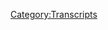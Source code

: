 {{Transcript
    | title         = [[26: March 30 (Special Report)]]
    | caption       = [https://knowledgefight.libsyn.com/knowledge-fight-march-30-special-report Listen to this episode on Libsyn]
    | episodeNumber = [[26: March 30 (Special Report)|26]]
    | length        = 02:56:43
}}

{{MessageBox
    | header     = Warning: Bot Generated Content
    | text       = This transcript was automatically generated by transcription software and likely contains many mistakes and misattributions. Please check the audio for definitive quotes, attribution, and context.
    | image      = N3yvass4myg91.webp
    | imagewidth = 50px
    | id         = warning
}}

{{TranscriptBlock
    | name      = Alex Jones
    | timestamp = 00:00
    | text      = Andy in Kansas, you're on the air. Thanks for holding. Oh, Alex, I'm a first time caller. I'm a huge fan. I love your work.
}}

{{TranscriptBlock
    | name      = Dan
    | timestamp = 00:07
    | text      = Hey everybody, welcome back to knowledge fight. I'm Dan. I'm Jordan. Today we are here to do another episode of This Year podcast about the life and times of Alex Jones. And then for wars and what have you.
}}

{{TranscriptBlock
    | name      = Jordan
    | timestamp = 00:20
    | text      = That sounds like the worst Dickens novel The Life and Times of Alex Jones.
}}

{{TranscriptBlock
    | name      = Dan
    | timestamp = 00:25
    | text      = What it really is is a folk history about our modern times. The twist
}}

{{TranscriptBlock
    | name      = Jordan
    | timestamp = 00:32
    | text      = that he did, he walked around all of Texas spreading and growing bigotry everywhere. Yeah,
}}

{{TranscriptBlock
    | name      = Dan
    | timestamp = 00:37
    | text      = bullshit. You just spread bullshit like some sort of liar or Johnny Appleseed. You bet Johnny liar seed. Alex Jones, the twist of the show here.
}}

{{TranscriptBlock
    | name      = Roger Stone
    | timestamp = 00:49
    | text      = What's the twist?
}}

{{TranscriptBlock
    | name      = Dan
    | timestamp = 00:49
    | text      = It's like a chocolate and vanilla swirled ice cream cone. That's twist. All right. It was like Tony Hawk's finishing move. finishing move.
}}

{{TranscriptBlock
    | name      = Jordan
    | timestamp = 00:59
    | text      = I have no idea what is happening right now.
}}

{{TranscriptBlock
    | name      = Dan
    | timestamp = 01:01
    | text      = You had a kickflip McTwist? Did you was the his initial move and Tony Hawk to okay, I don't know. All right, anywhere off track. I know a lot about Infowars and Alex Jones in particular,
}}

{{TranscriptBlock
    | name      = Jordan
    | timestamp = 01:12
    | text      = I do not know anything about Alex Jones and Infowars at all. And therein
}}

{{TranscriptBlock
    | name      = Dan
    | timestamp = 01:15
    | text      = lies the fun. Guys Today what we're going to be doing generally what we do is we have a day in the life of Alex Jones. We take one day of the Alex Jones Show and I find clips to bring to you Jordan and to you our audience, and we get to enjoy them all together. Today is a little different. Okay. Today, we're going to be discussing a special report. Oh, shed Alex put out a two hour long special report last Thursday on March 30. You can find it up on YouTube. Okay. And I want to say this. All right. It is a coincidence that I watched this.
}}

{{TranscriptBlock
    | name      = Jordan
    | timestamp = 01:49
    | text      = That is not what I it's not a thing. I usually
}}

{{TranscriptBlock
    | name      = Dan
    | timestamp = 01:53
    | text      = don't watch the special reports. This is a coincidence. I usually only watch the Alex Jones Show. This is a meet
}}

{{TranscriptBlock
    | name      = Jordan
    | timestamp = 02:01
    | text      = cute like you accidentally bumped into it at the grocery store and you're like, Oh, hey, what's your name?
}}

{{TranscriptBlock
    | name      = Dan
    | timestamp = 02:06
    | text      = I could have easily missed this. And thank God I didn't okay, because it's some of the most crazy shit I've ever heard in my life. It's astounding. Okay. It's ostensibly called a special report with Alex Jones, democratic plan battle plan to remove Donald Trump from office. All right. So basically, he set out to talk about CO G the continuity of government state.
}}

{{TranscriptBlock
    | name      = Jordan
    | timestamp = 02:30
    | text      = I'm already a big fan of you saying he set out to do this, which implies that we're not getting anywhere near that. Nope. Okay.
}}

{{TranscriptBlock
    | name      = Dan
    | timestamp = 02:39
    | text      = It is mentioned once or twice,
}}

{{TranscriptBlock
    | name      = Jordan
    | timestamp = 02:44
    | text      = like like the y2k episode, he's like, Hey, y2k. Anyways, we're all gonna die.
}}

{{TranscriptBlock
    | name      = Dan
    | timestamp = 02:50
    | text      = I want to get to the episode and our breakdown, but I forgot we gotta get to our out of context drop.
}}

{{TranscriptBlock
    | name      = Alex Jones
    | timestamp = 02:56
    | text      = And I'm like, I didn't directives baby from George frickin Washington.
}}

{{TranscriptBlock
    | name      = Dan
    | timestamp = 03:01
    | text      = Oh, yeah. He was explaining how Putin doesn't tell him what to do. He gets directives baby
}}

{{TranscriptBlock
    | name      = Unknown Speaker
    | timestamp = 03:10
    | text      = directives, baby. That should give you some sense
}}

{{TranscriptBlock
    | name      = Dan
    | timestamp = 03:13
    | text      = that what's going on here?
}}

{{TranscriptBlock
    | name      = Jordan
    | timestamp = 03:15
    | text      = That is exactly what I say before I go down on a woman is exactly what I say.
}}

{{TranscriptBlock
    | name      = Dan
    | timestamp = 03:20
    | text      = I tweeted about this, so I might as well let the cat out of the bag. Alex is drunk for two hours. He is fucking shithouse wasted. All right, excellent. There is no doubt about it. He recorded this in the evening. It like nine o'clock at night. So I'll give you the broad strokes.
}}

{{TranscriptBlock
    | name      = Jordan
    | timestamp = 03:38
    | text      = I've been drinking all day.
}}

{{TranscriptBlock
    | name      = Dan
    | timestamp = 03:39
    | text      = He's fucked up. Okay, he wants to talk about how the government is going to usurp Trump, but he can't stay on mission. Can't stay on target. The first 15 minutes are boring as shit. Of course, he gets Roger Stone in and they have an interview. That's bad. Roger Stone leaves it about 50 minutes in and Alex loses his shit. So we're not gonna talk much about the Roger Stone portion of the show. Because quite honestly, it's just the two of them doing like a wrestling shoot promo about like, come at me bitch. Right, right. Like Roger Stone is trying to flex on the House Intelligence Committee real hard. He calls them pussies, stuff like that. Which leads us to right around the 17 minute mark. Alex Jones says this is probably my favorite clip we've ever played on this show. I don't know how anything is gonna top it. I've listened to this conservative estimate 40 times.
}}

{{TranscriptBlock
    | name      = Unknown Speaker
    | timestamp = 04:36
    | text      = Because it is amazing. All right. All right, here we go.
}}

{{TranscriptBlock
    | name      = Dan
    | timestamp = 04:39
    | text      = Here we go. Strap it in.
}}

{{TranscriptBlock
    | name      = Roger Stone
    | timestamp = 04:42
    | text      = I am ready. I am more than ready.
}}

{{TranscriptBlock
    | name      = Alex Jones
    | timestamp = 04:45
    | text      = Let me share this right now. Let me tell I'm not against gay people. Okay, I love them. They're great folks. But Schiff looks like the art type, archetypal cocksucker with those little deer in the headlight eyes and all his stuff, and there's something about This fairy hopping around bossing everybody around trying to intimidate people like me and you. I want to tell Congressman Schiff and all the rest of them. Hey, listen, asshole quit saying Roger and I and I never used cussing in 20 years but the gloves are off. Listen, you son of a bitch. What the fuck is your problem? You want to sit here and say that I'm a goddamn fucking Russian? You get my face with that I'll beat your goddamn as your son of a bitch. You piece of shit. Fucking goddamn fucker. Fuckin you fucking crossed the line. Get that through your goddamn fucking head stop pushing your shit you're the people that have fucked this country over and gang rape the shit out of it loss and election stop shooting your mouth off claiming on the enemy you got that you got damn son of a bitch fill your hand I'm sorry but I'm done. You start calling me a foreign agent those are fucking fight words. Excuse me.
}}

{{TranscriptBlock
    | name      = Jordan
    | timestamp = 05:53
    | text      = That's our oh god
}}

{{TranscriptBlock
    | name      = Dan
    | timestamp = 05:55
    | text      = he cusses like
}}

{{TranscriptBlock
    | name      = Jordan
    | timestamp = 05:58
    | text      = you just discover the how the word fuck work listen
}}

{{TranscriptBlock
    | name      = Dan
    | timestamp = 06:01
    | text      = up you fucky fucky
}}

{{TranscriptBlock
    | name      = Jordan
    | timestamp = 06:04
    | text      = fuck motherfucker. Fuck the fact that he one can't pronounce archetypal, archetypal. And two. He goes straight to cocksucker I have nothing against gay people. They're great people. Everybody's a cocksucker of soccer fuck puck Puck this
}}

{{TranscriptBlock
    | name      = Dan
    | timestamp = 06:20
    | text      = this ferry thinks
}}

{{TranscriptBlock
    | name      = Jordan
    | timestamp = 06:22
    | text      = us does he not understand words?
}}

{{TranscriptBlock
    | name      = Dan
    | timestamp = 06:25
    | text      = I think he doesn't understand how hateful words are. Especially his word.
}}

{{TranscriptBlock
    | name      = Jordan
    | timestamp = 06:29
    | text      = Yeah, yeah.
}}

{{TranscriptBlock
    | name      = Dan
    | timestamp = 06:30
    | text      = fuck do I love that though? I almost want to play it again. So guys, just rewind the podcast was good. Oh, good. I'm gonna get that tattooed on my arm.
}}

{{TranscriptBlock
    | name      = Jordan
    | timestamp = 06:40
    | text      = That whole thing? Boy, you're gonna need some detailed work on that. Or I'm
}}

{{TranscriptBlock
    | name      = Dan
    | timestamp = 06:44
    | text      = going to memorize it and try and enter a speech to
}}

{{TranscriptBlock
    | name      = Jordan
    | timestamp = 06:49
    | text      = pretend you're in high school all over again and just walk
}}

{{TranscriptBlock
    | name      = Dan
    | timestamp = 06:51
    | text      = in there. Yeah, so that sounds too good. That clip should be an indication of where we're starting.
}}

{{TranscriptBlock
    | name      = Jordan
    | timestamp = 06:57
    | text      = I I haven't cussed for 20 years. And then just a non stop non stop stream of invective thrown around like an idiot.
}}

{{TranscriptBlock
    | name      = Dan
    | timestamp = 07:08
    | text      = Listen up. You got damn cocksucker motherfuckers but ship god
}}

{{TranscriptBlock
    | name      = Unknown Speaker
    | timestamp = 07:12
    | text      = you're the ones who fuck this country
}}

{{TranscriptBlock
    | name      = Jordan
    | timestamp = 07:13
    | text      = up. I don't need that bullshit. Don't call me a Russian fucking agent. Fuck you. Fuck Fuck.
}}

{{TranscriptBlock
    | name      = Dan
    | timestamp = 07:18
    | text      = I don't know. I don't know if I have the clip of him saying this because I think it was surrounded by nothing. But he's like, I'm sorry if kids were listening. What a dick. So he's drunk. Yeah, he's
}}

{{TranscriptBlock
    | name      = Jordan
    | timestamp = 07:35
    | text      = definitely drunk. That's not coming from that's coming from a place of mental sobriety right there. Absolutely
}}

{{TranscriptBlock
    | name      = Dan
    | timestamp = 07:41
    | text      = not after this. Like Roger Stone is sitting there while he's he's on this. This
}}

{{TranscriptBlock
    | name      = Jordan
    | timestamp = 07:48
    | text      = is this is while Roger Stone is there? Yeah.
}}

{{TranscriptBlock
    | name      = Dan
    | timestamp = 07:51
    | text      = Because Roger Stone started I cut up the beginning part where he's like, Adam Schiff is a pussy. Ah, yeah. And that's sort of what led Alex down the road, right? Oh, this fucking threatening talk. Right. But Roger stones response is just, I don't think I've ever been involved in a campaign where we've questioned someone's patriotism. Like, bro. Yeah. Fuck off it. Yeah, you're calling Hillary Clinton a Chinese agent every time you're on the fucking show. He's questioned Barack Obama's legitimacy. But
}}

{{TranscriptBlock
    | name      = Jordan
    | timestamp = 08:25
    | text      = she's not a patriotic Chinese agent. Nobody's questioned how patriotic she is. It's just that she's patriotic for China. Isn't that crazy? Yeah, it's
}}

{{TranscriptBlock
    | name      = Dan
    | timestamp = 08:34
    | text      = pretty crazy.
}}

{{TranscriptBlock
    | name      = Jordan
    | timestamp = 08:35
    | text      = I love these guys. They are so stupid. So great, so bad. And it's all of them like every time somebody finally like receives what it is that they are doing, they just lose their shit. And they can't make that small connection from like, Oh, I feel this way when somebody says this Yep. I wonder if other people feel this way when I say this they just can't do it. No, there's just that tiny little jump all you have to do is stop for one second and then be like oh, I've learned empathy Yeah, like it's insane.
}}

{{TranscriptBlock
    | name      = Dan
    | timestamp = 09:09
    | text      = Meanwhile later on we're gonna get into Alex really go and hard about how everyone hates him because he loves everyone so boy so keep that argument in mind for later so good we just listened to a minute and plus of Alex swearing and running his mouth which is followed up by this
}}

{{TranscriptBlock
    | name      = Alex Jones
    | timestamp = 09:30
    | text      = not I'm not I'm not a guy that shoots his mouth up but man yet asshole sit there call me Russian agent I'm Rand Paul had a lot of guts to just walk out of there. I mean, it's just it's an American it is so insulting to your I'm an agent of a foreign power when all I do is defend this country against globalist and we've been sold out. It pisses me off, man. And I used to tell you settle down, settle down for months bitching. And now I get it. It's like something fundamental.
}}

{{TranscriptBlock
    | name      = Roger Stone
    | timestamp = 09:56
    | text      = Well, and where's Mitch McConnell because disparage During the characters,
}}

{{TranscriptBlock
    | name      = Alex Jones
    | timestamp = 10:00
    | text      = a violation of Senate rules
}}

{{TranscriptBlock
    | name      = Roger Stone
    | timestamp = 10:03
    | text      = of a senator is a violation of the rules, I guess,
}}

{{TranscriptBlock
    | name      = Dan
    | timestamp = 10:07
    | text      = again, this is in reference to John McCain talking about rampage
}}

{{TranscriptBlock
    | name      = Jordan
    | timestamp = 10:10
    | text      = rules violate rules, we would never insist that Russians infiltrate our government in order to get the bad guys out. That's that's definitely not violating rules. I would hate it if we violated rules. Everybody needs to go one by one down that little, you know,
}}

{{TranscriptBlock
    | name      = Dan
    | timestamp = 10:30
    | text      = it's not like we have on air repeatedly said that we're part of and support a soft coup against. So
}}

{{TranscriptBlock
    | name      = Jordan
    | timestamp = 10:38
    | text      = it's not like we don't support the most corrupt administration in the history of the United States.
}}

{{TranscriptBlock
    | name      = Dan
    | timestamp = 10:45
    | text      = So to the hold on that was I just needed to give the context of this is about John McCain. Yes. Saying that Rand Paul is acting in Russia's best interesting he's an agent of Russia, of course on the Senate floor, and they're like that's against the rules. And then they get to this
}}

{{TranscriptBlock
    | name      = Roger Stone
    | timestamp = 11:00
    | text      = foreign to you that if this were some conservative, the question the patriotism of some liberal, believe me the Senate would be in high demand.
}}

{{TranscriptBlock
    | name      = Alex Jones
    | timestamp = 11:09
    | text      = Pocahontas got her thing. Question.
}}

{{TranscriptBlock
    | name      = Roger Stone
    | timestamp = 11:13
    | text      = Exactly right. You should have been because she broke the rule the rules.
}}

{{TranscriptBlock
    | name      = Dan
    | timestamp = 11:17
    | text      = So important. Ah, I really hate it. I hate I hate the calling. Elizabeth Warren Pocahontas. That's
}}

{{TranscriptBlock
    | name      = Jordan
    | timestamp = 11:26
    | text      = maybe he was actually talking about Pocahontas, though. That's entirely possible. Was
}}

{{TranscriptBlock
    | name      = Dan
    | timestamp = 11:30
    | text      = she ever centered on the Senate floor? And I haven't read that. But who knows? That was in the sequel that no one watched that was in Pocahontas too. Okay, that makes sense. So this next clip, gives us a little bit of insight into why Alex might be this drunk. Okay, because we've watched his life fall apart. Yeah, over the past couple of years has been
}}

{{TranscriptBlock
    | name      = Jordan
    | timestamp = 11:51
    | text      = a strange thing. When we first started doing this, we were like, Ah, this is just gonna go on the same way. It has been 20 years. And this has just been a documentation of a man falling into pure and abject misery.
}}

{{TranscriptBlock
    | name      = Dan
    | timestamp = 12:03
    | text      = He's hitting more sort of roadblocks and hazards than Mr. Magoo. Like he's just he's blindly stumbling through like he thinks he's being strategic, but then like, Oh, nope, nope. You fucked up here. Your ads are gone now. Yes. So he got another piece of bad news. Clearly right before this, which I'm gonna theorize started his drinking binge. Okay, and I'll let him get it to it in what I'm gonna describe as one of the saddest sales pitches I've ever heard. Roger Stone is on Skype for this entire thing doesn't say anything. He's just silent in the background, like some sort of floating head. What's the what's the name of that? Like the guy who would give them missions on Power Rangers?
}}

{{TranscriptBlock
    | name      = Jordan
    | timestamp = 12:48
    | text      = Czar Don? Tam, I don't know. Not Zoltan.
}}

{{TranscriptBlock
    | name      = Dan
    | timestamp = 12:51
    | text      = Okay, yeah, that's someone else. It's
}}

{{TranscriptBlock
    | name      = Jordan
    | timestamp = 12:53
    | text      = our dogs. No, that's another one's a different one. whatever
}}

{{TranscriptBlock
    | name      = Dan
    | timestamp = 12:55
    | text      = his name is. That's what Roger Stone looks like, right? Alex Jones has given the pitch
}}

{{TranscriptBlock
    | name      = Alex Jones
    | timestamp = 13:01
    | text      = by your algorithms. This is going viral to hundreds of 1000s per channel each do millions with their blockiness go on your own Facebook page. Go on your own. Whatever. Tell folks right now tune in to Alex Jones and Roger Stone. This is the information I don't want you to have infowars.com forward slash show has our own feet of a cut the Souder block@infowars.com forward slash show, retweet and real Alex Jones, whatever, we're in a war folks, I am totally committed to this. So as Roger Stone, we're moving forward. And just understand that I'm up here at 927 I'm not benching wild horses, you know, like Rolling Stone says couldn't drag me away. But I'm so honored to be here. But just understand it's people shopping at Infowars store.com. On the amazing game changing nutraceuticals and supplements we have Mike Rogers, I'm gonna go back to you just a moment. Let me just point out folks. It was four years ago that we're putting out iodine supplements that you now see in stores everywhere. Because ionized the good halogen fluoride and bromine and bromide are the bad ones there and everything. And because we had people basically doing industrial sabotage the block is the DEA controls iodine because it can be used to make a bunch of stuff, you name it nearby, nearby sea breaking bands, which he used to make everything. The point is though it's a legal element, you can have it okay, and the way we put it in palm oil, it's not used for anything illegal, but to get the crystals from deep earth mining. That's something that only drug companies the Pentagon has also used strangely enough and nerve gas but whatever. It's really important drop of rely on I believe through concrete like alien blood and 1970s movie that's not real, but this is
}}

{{TranscriptBlock
    | name      = Dan
    | timestamp = 14:43
    | text      = at this point, this point we haven't gotten to really the bad news portion of it, ya know? You're getting the sense of like, this is a drunk rambly man. Oh, yeah, he's just going on with a guy and I as a precursor for methamphetamines, but we put it in palm oil, so it's okay, but
}}

{{TranscriptBlock
    | name      = Jordan
    | timestamp = 14:59
    | text      = it's not Dangerous I don't know why I don't know why they use it and poisons anyways one drop of this stuff will murder everybody. Aliens 19 Seven good yeah you know the DA when when does it just become
}}

{{TranscriptBlock
    | name      = Dan
    | timestamp = 15:16
    | text      = pretty soon we'll get there Okay, so the clip goes on
}}

{{TranscriptBlock
    | name      = Alex Jones
    | timestamp = 15:21
    | text      = show powerful that one it's organically through gas through Russian patent that we got that was Russia connection just like NASA's rockets go up on Russia boosters we have it we've had this for years I've had some of the biggest companies out there come and try to buy it from us and they wanted us to then be able to just put it in shampoo but don't want to put it on ourselves. I probably should have done it but the point is I didn't do it. They have now gone because they use oil drilling companies there's only two states in the US that actually have this they hit it seven to 12,000 feet natural gas is at 15,000 It's a distillate or a derivative or you know something else they hit sometimes like oils at 6000 feet they get that little sad shooting the natural gas super deep now we are on property we got 15,000 deep wells cold put us out of business we don't make much money off of whatever called for everybody some foreign companies or family gas wells
}}

{{TranscriptBlock
    | name      = Jordan
    | timestamp = 16:20
    | text      = What Is he fucking talking about? Fair
}}

{{TranscriptBlock
    | name      = Dan
    | timestamp = 16:22
    | text      = warning this sales pitch is eight minutes long. He still hasn't gotten to the bad news portion of any essence.
}}

{{TranscriptBlock
    | name      = Jordan
    | timestamp = 16:29
    | text      = And stone is just
}}

{{TranscriptBlock
    | name      = Dan
    | timestamp = 16:33
    | text      = just he's taken Darren he's taking a powder is staring into the camera into the middle distance.
}}

{{TranscriptBlock
    | name      = Jordan
    | timestamp = 16:40
    | text      = At least like walk on and off the screen from time to time you
}}

{{TranscriptBlock
    | name      = Dan
    | timestamp = 16:43
    | text      = can't tell because most of the time the cameras on Alex and he's just giving like an impassioned Now listen to me. Here's the deal. Just
}}

{{TranscriptBlock
    | name      = Jordan
    | timestamp = 16:50
    | text      = 6000 feet and feet close probably running it but I love cold calls forever.
}}

{{TranscriptBlock
    | name      = Dan
    | timestamp = 16:55
    | text      = My family is natural gas wells and I still have gone or care for family makes money. Pool is for everyone. He's
}}

{{TranscriptBlock
    | name      = Jordan
    | timestamp = 17:04
    | text      = reminding me of Patton Oswald to Dr. Pepper a bit. Yeah. Where he's falling asleep and then waking up in the middle of the story.
}}

{{TranscriptBlock
    | name      = Dan
    | timestamp = 17:12
    | text      = Yep. Oh, God. And this is maybe 35 minutes into the two hours so and I have documented evidence that he was drinking throughout the two hours. Yes, you tweeted out the picture. I found a picture little and a sneaky cup Dixie cup, right, you can find that on our Twitter and I also later will be playing the the audio that made me realize that he's drinking because when Roger stones video is on, you can hear him slurp. You can hear a gulp sound effect into the mics. Now. I want to be totally clear. We're drinking champagne right now.
}}

{{TranscriptBlock
    | name      = Jordan
    | timestamp = 17:46
    | text      = And we're upfront about it. The
}}

{{TranscriptBlock
    | name      = Dan
    | timestamp = 17:47
    | text      = difference is we're honest about it. And we're not misaligning every minority group so
}}

{{TranscriptBlock
    | name      = Jordan
    | timestamp = 17:55
    | text      = we're not what one of those two things is more important than the other but we're doing both they work
}}

{{TranscriptBlock
    | name      = Dan
    | timestamp = 18:00
    | text      = together to make us in the clear for drinking on our podcast, as opposed to Alex secret drinking and trying to get everyone to be scared of
}}

{{TranscriptBlock
    | name      = Jordan
    | timestamp = 18:09
    | text      = Muslims and screaming Fuck you, you fucking cock sock and fairies. pok pok pok pok mom buy a damn fucking I don't even I have never been drunk. too drunk. Tom Waits. That's what he's doing.
}}

{{TranscriptBlock
    | name      = Dan
    | timestamp = 18:21
    | text      = I think Tom Waits would be more pleasant. Tom Waits would be way more pleasant. Alright, let's see if we can get to this bad news.
}}

{{TranscriptBlock
    | name      = Alex Jones
    | timestamp = 18:28
    | text      = Again. $100,000 My family gets like 5000 a month but Satish here's how economy works. I'm glad I want America to be back on it. Anyways, but oil and gas on a family that are petroleum geologists. And you name it like most families done that after the military kind of family business. But what I'm getting at here is after all this is Texas, is that we had the last shipment coming in that we're about to sell out. And one more shipments coming in and 20,000 bottles. Oh, normally last five, six months. And right now they found out that we're buying it all up. And it's more of the political hits man they kicked us was 3.3 million last year on Google Ads profit to then put the company to fun thanks. Oh, we had the video. We're putting them on megabytes. Roger. I will put them on megabytes Roger then and all by the senator attacking Roger. And so they tried to shut us down getting the distillate from seaweed that still da control because it's 999 it's not 999999999 Nein like this. And in chemistry you want to nein nein nein nein you know how to infinity basically, you didn't show that's almost Hey, I'm gonna give I'm gonna give Media Matters run by the globalists and sorrows the Democrats had met. They're not trying to get us banned off Google entirely. Not just general. We don't want to end but behind the scenes they've even had my people are like, look, leave it alone. We're probably gonna fix it. Don't make an issue. I'm gonna make an issue. anions and elements you got the best time the other stuffs bound is garbage. It'll hurt you. We this is incredible stuff. It's helping everybody it's helped me and I don't wanna get a whole backstory I will have I have to but this may be the last shipment we get of this for years has been a good run. Nobody else has got deeper with crystal sources don't have to plug this for to sell out. It'll just come in but I'm still 30% Off and on BioTrue selenium for the mustardseed they got it.
}}

{{TranscriptBlock
    | name      = Dan
    | timestamp = 20:26
    | text      = Yep. So
}}

{{TranscriptBlock
    | name      = Jordan
    | timestamp = 20:28
    | text      = we get that off. My people have told me Yeah, don't worry about this. We'll probably get it fixed. Yeah, nope. I'm gonna scream about it.
}}

{{TranscriptBlock
    | name      = Dan
    | timestamp = 20:37
    | text      = I don't know which side I'm going to come down on and believe. I think that there's probably just a market term slightly and that they're going to they're trying to charge him more for it. On this one well, no, that's my arms razor explanation. The the conspiracy theory is his version. Are you saying like his suppliers are being threatened and shit like that? Yeah, that's
}}

{{TranscriptBlock
    | name      = Unknown Speaker
    | timestamp = 20:58
    | text      = not true. No,
}}

{{TranscriptBlock
    | name      = Jordan
    | timestamp = 20:58
    | text      = no, definitely not.
}}

{{TranscriptBlock
    | name      = Dan
    | timestamp = 21:00
    | text      = You know what? We do have to listen to the rest of this clip. Okay, I thought that we could just cut it. We have to listen to the rest of this because that's where it gets into people being threatened.
}}

{{TranscriptBlock
    | name      = Jordan
    | timestamp = 21:09
    | text      = How do we go from iodine? Being Deep Earth Crystals that he needs? Sure. Why do we need distillate why do we need the Deep Earth Crystals? Because you answer me that bat. That's where you get
}}

{{TranscriptBlock
    | name      = Dan
    | timestamp = 21:20
    | text      = the purest iodine. Why would you be good? The good halogen?
}}

{{TranscriptBlock
    | name      = Jordan
    | timestamp = 21:25
    | text      = Why would you need the purest iodine? Do you think anybody would notice? One One? It doesn't? It doesn't do anything. It's all bullshit. It'll kill you. Yeah, it's not even it's not even regulated by the FDA. What he's selling? Why not just putting fake iodine in there?
}}

{{TranscriptBlock
    | name      = Dan
    | timestamp = 21:40
    | text      = He actually does get into that. It's because he loves everybody. Oh, that comes up towards the end of this. Oh, that makes sense, then, but look, let's just dive back into this sales pitch clip where he gets into like, it's pretty fucked up things people getting.
}}

{{TranscriptBlock
    | name      = Jordan
    | timestamp = 21:53
    | text      = It's like a homeopathic medicine where they're like, Hey, we have to get the purest of dandelion leaves. We can't get the shit you just find grown in the side and
}}

{{TranscriptBlock
    | name      = Dan
    | timestamp = 22:01
    | text      = the only place to find the deep earth. Yeah, exactly. It's way down there. You
}}

{{TranscriptBlock
    | name      = Jordan
    | timestamp = 22:04
    | text      = gotta Don't you know the good dandelions grow downwards. That's obvious. Everybody knows this. Oh, yeah, dirt.
}}

{{TranscriptBlock
    | name      = Alex Jones
    | timestamp = 22:13
    | text      = Gotta like a horse and carriage. But that funds as Roger stones book 995 Trump 2020 shirts were made like four or five bucks funner operation. I mean, I'm not complaining. I had some behind the scenes conversations with Roger in court you today. It's not just us. It's Daily Caller. It's everybody that they're coming after Trump. And I'm not bitching I wanted to fight them. I wanted to win I wanted to in just know, that's when you get Roger stones book and give it to somebody that doesn't know the truth or you get a t shirt, wear it in public or you get access to what you and your family need to begin with. You know, them online about me gets me angry. But when I've got a really good product, and it started just with the iodine, it's another big national manufacturer. That's one of the top organic brand names said, yeah, you private labeled our stuff and we appreciate you but we just got threatened. I mean, I had a top CIA guy on two weeks ago.
}}

{{TranscriptBlock
    | name      = Dan
    | timestamp = 23:17
    | text      = This is obviously Larry C. Johnson. Yeah, that was not a top CIA guy. No, he's a discredited of Uber monger race. baiter. Yep, horrible piece of shit.
}}

{{TranscriptBlock
    | name      = Jordan
    | timestamp = 23:28
    | text      = He is in an essence. And Infowars guest Yeah, that's the other way to shorten. That's the shorthand for that. Yeah.
}}

{{TranscriptBlock
    | name      = Dan
    | timestamp = 23:35
    | text      = So here's he does not, you know, call him out by name. But here's what happened with Larry C. Johnson. He's about to get kicked out by Alex. Oh, no.
}}

{{TranscriptBlock
    | name      = Alex Jones
    | timestamp = 23:43
    | text      = And he gave us his name. I talked to him today. And he said, Listen, I can't come on anymore. They're threatening my business and my family. This guy was a Section Chief. And you sit there talking to a guy that just of all the world, but they're threatening him so bad for coming on and support and drum. He's rolling over and it's like, it makes you feel really cold. It makes you feel alone. And I'm not saying he's not a man and not tough. It's just like, I'm not giving up. Neither is Roger, because but this person death is rolling over to these people. And you know, it pisses me off when they are I've got a lot of tentacles. Tentacles.
}}

{{TranscriptBlock
    | name      = Jordan
    | timestamp = 24:32
    | text      = It's like, I fuck Japanese girls. What else do you do with a lot of tentacles?
}}

{{TranscriptBlock
    | name      = Dan
    | timestamp = 24:36
    | text      = Do you see that? Where he's starting down a line of thought? Oh, God, this is the behavior of a really drunk person. Yeah,
}}

{{TranscriptBlock
    | name      = Dan
    | timestamp = 24:44
    | text      = I got this guy.
}}

{{TranscriptBlock
    | name      = Jordan
    | timestamp = 24:46
    | text      = 100 times at the end of this podcast. I am this guy. I have been
}}

{{TranscriptBlock
    | name      = Dan
    | timestamp = 24:51
    | text      = this guy so many times. But I've been smart enough not to be on a race baiting, political talk show that I have started while I'm that drunk.
}}

{{TranscriptBlock
    | name      = Jordan
    | timestamp = 25:02
    | text      = I feel like that's not that's not intelligence. I don't know. Maybe you would be if somebody gave you the chance. Did you ever consider that but here's
}}

{{TranscriptBlock
    | name      = Dan
    | timestamp = 25:11
    | text      = the other thing. They don't cover any new topics in this two hour broadcast how why would they? There's but there's no reason to have done it in the first place. No, this is only bad for it's an infomercial.
}}

{{TranscriptBlock
    | name      = Jordan
    | timestamp = 25:22
    | text      = That's what they they clearly he set out to make this a pure sales pitch. Well, you I'm using your language now. He set out to do what thing? And instead of doing that thing, he fucking did insane shit.
}}

{{TranscriptBlock
    | name      = Dan
    | timestamp = 25:40
    | text      = I think there was still a part of him that thought like, Alright, we are going to cover this cog shit, or get a lot of plugs in on the way. I'll scare people that we won't have iodine anymore. And then it just gotta gotta cook out char Larry Johnson
}}

{{TranscriptBlock
    | name      = Jordan
    | timestamp = 25:54
    | text      = who is threatening Larry Johnson. No. And this is why why would anybody threatened Larry, it's totally made up. Or maybe Larry Johnson just went, This is not good. And I don't want to be associated with this anymore.
}}

{{TranscriptBlock
    | name      = Dan
    | timestamp = 26:07
    | text      = I think those negative parts of Larry Johnson's past, a lot of people had forgotten about and the fact that he's not allowed on cable news shows anymore because of him being discredited as maybe we'll just sort of forget and he doesn't get tweeted out a lot. He doesn't get a lot of bad publicity. He goes on Info Wars, and all that stuff comes back up. Oh, does it I'm gonna guess he got a ton of really negative tweets of people being like, You're a liar in a race baiter. Really? fuck is wrong with you
}}

{{TranscriptBlock
    | name      = Dan
    | timestamp = 26:35
    | text      = do uh, maybe? I can't imagine that. No, there was an article about
}}

{{TranscriptBlock
    | name      = Dan
    | timestamp = 26:39
    | text      = him on Media Matters. So there was somebody? Yeah,
}}

{{TranscriptBlock
    | name      = Jordan
    | timestamp = 26:42
    | text      = because of that. Yeah. Okay, so I was gonna say, because I still kind of feel like you are the only person that watches info me
}}

{{TranscriptBlock
    | name      = Dan
    | timestamp = 26:49
    | text      = and whoever David Brock was employing I know, I know. I
}}

{{TranscriptBlock
    | name      = Jordan
    | timestamp = 26:53
    | text      = swear there's a part of me that's like nobody else has ever actually watched the show. And this is just some weird kind of experiments that Stanford is doing to try and drive you insane. Oh, no, I made on the experiment. This is about oh, god do your the test subject. I knew I was gonna get caught someday.
}}

{{TranscriptBlock
    | name      = Dan
    | timestamp = 27:12
    | text      = So yeah, I think that's what happened. Larry Johnson was having his past brought back up to him. He doesn't like it. So Alex is asking him to come back on the show. He's like, You know what, that was negative for me. I don't want to do eight into security. Alex can't handle that sort of thing and says like, clearly he's being threatened. The globalist must have gotten to that. Meanwhile, he can repackage that to prove that he and Roger Stone are super big men and strong because they're shadowboxing within non existent enemy. Yeah, the globalists aren't trying to get them and it's really easy for them to yell at the globalists. Yeah,
}}

{{TranscriptBlock
    | name      = Jordan
    | timestamp = 27:45
    | text      = but let me tell you, let me posit this theory to you all right. There finally they seem to be going down. could look there's just we just because the globalist haven't turned their eye on Alex Jones in the past does not necessarily mean they are not turning their soul. Ron s eye on him now. Also this
}}

{{TranscriptBlock
    | name      = Dan
    | timestamp = 28:07
    | text      = week, he has accused him of being of Transylvanian stock.
}}

{{TranscriptBlock
    | name      = Jordan
    | timestamp = 28:11
    | text      = Okay. Well, that in that case, does he is all right. I don't want to ask this question because I fear
}}

{{TranscriptBlock
    | name      = Unknown Speaker
    | timestamp = 28:19
    | text      = the answer. All right. Go ahead. See think Transylvania is real. Transylvania Israel. It's
}}

{{TranscriptBlock
    | name      = Dan
    | timestamp = 28:25
    | text      = a part of Romania.
}}

{{TranscriptBlock
    | name      = Jordan
    | timestamp = 28:26
    | text      = No, I mean, you know what, you know what I mean? Yeah. Yeah.
}}

{{TranscriptBlock
    | name      = Dan
    | timestamp = 28:30
    | text      = You know what I mean? I know what you mean. And the answer is yes. You
}}

{{TranscriptBlock
    | name      = Jordan
    | timestamp = 28:33
    | text      = know that. You know, he doesn't. Here's the thing. He does not know that Transylvania is a real place, right, but he believes that the Transylvania is a real place
}}

{{TranscriptBlock
    | name      = Dan
    | timestamp = 28:43
    | text      = he thinks Transylvania is a country probably. He thinks the Transylvania metaphorically exists as in the world of the Dark Lord Drakul.
}}

{{TranscriptBlock
    | name      = Jordan
    | timestamp = 28:51
    | text      = Exactly. Exactly. But not blob the Impaler if you will.
}}

{{TranscriptBlock
    | name      = Dan
    | timestamp = 28:55
    | text      = Right right. So anyway, let's finish up this clip so we can get on to greener pastures Excellent.
}}

{{TranscriptBlock
    | name      = Alex Jones
    | timestamp = 28:59
    | text      = And they're chopping them off right in front of me those the tentacle when I'm sitting there and I could have sold out to them for who wants power over people. It'd be part of this crap of cowards. Bully when I was 12 years old, that already beat me up three or four times I finally hit puberty says I'm gonna kick your ass outside. And you know what? I kicked his ass and I bashed his head in. Oh, that put him in a coma that a lot of other people. But the point was he asked for it. And you know what, the other day that guy might have been six feet tall. flipped his front three grades might have weighed 250 pounds. He thought it was a kick. He has 140 pound person I crawled on top of him and I knocked his teeth out. And that's what it comes down to look. I'm a diatribe. But you get in the fight with me, man. It's going all the way all the way.
}}

{{TranscriptBlock
    | name      = Dan
    | timestamp = 29:50
    | text      = He better not find out about our show. Also, did you notice that the phrasing in there really strongly implies that he's putting multiple people into Yes.
}}

{{TranscriptBlock
    | name      = Jordan
    | timestamp = 30:00
    | text      = Now here's here's the only thing. So normally I would say, Oh, he's just exaggerating and telling a bullshit lie about that. The strange thing there was that that really long pause, like suddenly he got introspective about it and like had one moment in his brain where it's like, oh, maybe I shouldn't have done that.
}}

{{TranscriptBlock
    | name      = Dan
    | timestamp = 30:20
    | text      = Maybe this is not the right road to go down. Yeah, may look like a monster. Yeah,
}}

{{TranscriptBlock
    | name      = Jordan
    | timestamp = 30:24
    | text      = maybe maybe telling people that I beat them and put them into a coma is not a good idea. Well, I
}}

{{TranscriptBlock
    | name      = Dan
    | timestamp = 30:30
    | text      = mean, on the one hand, he was being bullied according to his story. Yep. And I don't disagree that someone should stand up to a bully a great, I don't think you should be proud. If you put that bully then in a coma. I think it's a bad thing. Well, it also the way he describes it is a strong, strong indication that he has no ability to control his temper. Yeah, he's saying that he beat him, like, got on top of them and knocked his teeth in and was proud that he put this guy in a coma and then theoretically more people in a coma. And that led to lawsuits being put against his dad. Yep. So like, that's That's fucked up.
}}

{{TranscriptBlock
    | name      = Jordan
    | timestamp = 31:07
    | text      = It's It's It's insanely that has the that has the ring of like, a hulk out situation. Yeah, his his mental illness, which we don't know what it is. We cannot diagnose it. But if it is not there, then we're insane. Yeah, like if there is not something mentally wrong or not wrong, but to have normal damage with that, man, I quit. I quit every every idea of normal or seen I have if it is also applied to him, I am wrong.
}}

{{TranscriptBlock
    | name      = Dan
    | timestamp = 31:39
    | text      = Yeah. And again, that's I mean, just in this particular instance, it's again that like, it's real toxic, masculinity says glorifying and fetishizing of violence as like rites of passage. So like that, I think it's incredibly stupid.
}}

{{TranscriptBlock
    | name      = Jordan
    | timestamp = 31:53
    | text      = Well, yeah, I know you're a cook. So true, total data.
}}

{{TranscriptBlock
    | name      = Dan
    | timestamp = 31:56
    | text      = But you know, what cooks who aren't cooks, all the scary people who listen to Alex Jones, oh, boy.
}}

{{TranscriptBlock
    | name      = Alex Jones
    | timestamp = 32:02
    | text      = In closing, I've talked to a lot of people. And it's not, these agencies and groups don't reach out and don't do things. For PR purposes. It's because of their risking their lives even talking to me. And not 80% of the CIA, all the guys that do the killing. The analysts aren't bad either, but a lot of them like Larry C. Johnson, others have spoken out. But the guys that do the killing are 90% for Trump 80% of the agency, and it's the big agency. Obviously, there's 16 others,
}}

{{TranscriptBlock
    | name      = Jordan
    | timestamp = 32:39
    | text      = maybe that are bad, but maybe it's bad that the guys who do the killing love Trump. Don't you think if the guys who do the killing love a guy, it's generally because they're going to do more killing?
}}

{{TranscriptBlock
    | name      = Dan
    | timestamp = 32:53
    | text      = Well, in his conception to like, if you really break it down? I don't know statistically what the ratio of those who kill and those who don't are in the CIA?
}}

{{TranscriptBlock
    | name      = Jordan
    | timestamp = 33:03
    | text      = I would hope agency I would hope it's low on the kill side. Okay. Well, although although we you know, it is one of those things where now that they have drone strikes, frankly, everybody is a murderer. At this point.
}}

{{TranscriptBlock
    | name      = Dan
    | timestamp = 33:15
    | text      = What would you say? Maybe 5050?
}}

{{TranscriptBlock
    | name      = Jordan
    | timestamp = 33:18
    | text      = No, I would say there's no way that the support structure is equal to the people doing the killing.
}}

{{TranscriptBlock
    | name      = Dan
    | timestamp = 33:24
    | text      = I don't think he's including drones and the doing the killing, but that he's taught that's
}}

{{TranscriptBlock
    | name      = Jordan
    | timestamp = 33:28
    | text      = what I'm saying. Like if you've ever seen a spy movie, so what was like one spy,
}}

{{TranscriptBlock
    | name      = Dan
    | timestamp = 33:33
    | text      = Dermot Jordan to give me a number fantasy movies? At 2080 2020? Does the killing 20 Does the killing? Yeah, so 90% of those movies.
}}

{{TranscriptBlock
    | name      = Jordan
    | timestamp = 33:46
    | text      = You got real mad?
}}

{{TranscriptBlock
    | name      = Dan
    | timestamp = 33:49
    | text      = Alex's drunk rage is candlelit. No, so 90% of that. 80% It says the killing
}}

{{TranscriptBlock
    | name      = Jordan
    | timestamp = 33:57
    | text      = 20% as the killing 90% of the 20%.
}}

{{TranscriptBlock
    | name      = Dan
    | timestamp = 34:01
    | text      = Right, the killing. So then in order for all of it, so that equal to 1%. Right, all of it to equal 80% that that has to mean that more than 90% of that 80% and not more than 90% It's still got to be like 75% of that 80% In order to compensate. Yeah. Because 20% would be who cares? Let's not get into your math is really struggling. Here it is. I should have prepared that a little bit. But that doesn't make his argument that 90% of the people who do the killing, support Trump and 80% of the total support Trump means that a vast majority of the analysts also support Trump,
}}

{{TranscriptBlock
    | name      = Jordan
    | timestamp = 34:39
    | text      = which cannot be positive numbers or cannot be possible. So I
}}

{{TranscriptBlock
    | name      = Dan
    | timestamp = 34:43
    | text      = don't remember what this clip is. But
}}

{{TranscriptBlock
    | name      = Alex Jones
    | timestamp = 34:44
    | text      = I mean, that's what scares them is that is that I talk to folks that are all over the different Special Operations Command everything, even up to major generals who might have been on the fence before Flynn. They're not forgotten. Having prosperity and the Democrats trying to kill prosperity of the Republicans shame one a bankrupt things to prove Trump's wrong. That's even getting mercenaries to go. Okay, I'm done. What
}}

{{TranscriptBlock
    | name      = Jordan
    | timestamp = 35:12
    | text      = was that pause that? How is how is it possible? How is that possible that you that you make that idiotic claim? Because like, like Trump said, I'm going to let Obamacare fail intentionally intentionally. Right.
}}

{{TranscriptBlock
    | name      = Dan
    | timestamp = 35:30
    | text      = Because you can't you can't have his way.
}}

{{TranscriptBlock
    | name      = Jordan
    | timestamp = 35:32
    | text      = You can't say that Democrats are doing that, because that's, that's like they're not there's zero. There's zero even slight?
}}

{{TranscriptBlock
    | name      = Dan
    | timestamp = 35:40
    | text      = Well, the Democrats did it in the first place. And this is just the natural.
}}

{{TranscriptBlock
    | name      = Jordan
    | timestamp = 35:45
    | text      = That's not that's a nonsense argument. No views or views.
}}

{{TranscriptBlock
    | name      = Dan
    | timestamp = 35:48
    | text      = It's very least cowardly.
}}

{{TranscriptBlock
    | name      = Jordan
    | timestamp = 35:50
    | text      = That is, see that's that's intentional, but then that has to be an intentional lie.
}}

{{TranscriptBlock
    | name      = Dan
    | timestamp = 35:55
    | text      = Well, we talked about I mean, hey, now I'm the one who's arguing it's not intense. Yeah, exactly. No, it is intentional, because he always talks about this prosperity stuff. And he talks about the small business optimism index. Okay. It's the highest it's ever been since 1984. Yep. Thanks to Trump. I looked into that finally. And I found the statistics that he's probably going off of because they're the official statistics
}}

{{TranscriptBlock
    | name      = Jordan
    | timestamp = 36:18
    | text      = from the National turns me on when you do research
}}

{{TranscriptBlock
    | name      = Dan
    | timestamp = 36:21
    | text      = from the National Federation of Independent Businesses, the Small Business index, these are the February's statistics. And again, fib. Yep. I don't believe that the march that I mean,
}}

{{TranscriptBlock
    | name      = Jordan
    | timestamp = 36:31
    | text      = that's I know a lot about it. So I shorten it, you know, I'm no big deal. But you should tell our listeners, you should tell our listeners what this is all about. So
}}

{{TranscriptBlock
    | name      = Dan
    | timestamp = 36:39
    | text      = they have I think it's like 20 Something statistical points that they analyze of small businesses, like their plans to increase employment plans to make capital outlays plans to increase inventories, right, current inventory, blah, blah, blah, blah, blah, right? Like all of these things. And that's how they assess how businesses are doing and how they think they're going to be doing in the future. In February, the optimism index dropped point six points, but it still is at a really high 1.10 5.3. Which is actually I mean, that's really good, right? Yeah. And if you look at the numbers around the election, they shot up from like, 98 to 105. Ah, because of Trump's like we're going to get, we're gonna get rid of the fact that you have to pay for your employees insurance, right, things like that. That makes businesses optimistic, right. So it's not necessarily evil. No, employees are very, very not optimist. No, because they want insurance. It's good to have and they want protection.
}}

{{TranscriptBlock
    | name      = Jordan
    | timestamp = 37:40
    | text      = That's such a that's such a great thing that they take credit, like it boggles my mind how they cannot make even the slightest connection between Obama taking over when it's super low. And then Trump taking over when it's super high. Well, they don't get that in the meantime, something may have happened. Well,
}}

{{TranscriptBlock
    | name      = Dan
    | timestamp = 38:01
    | text      = that that is what we can talk about in terms of the stock market rise well, and that sort of thing. This I think is directly related to
}}

{{TranscriptBlock
    | name      = Jordan
    | timestamp = 38:09
    | text      = I think that small jump is directly related to Trump. But where do you think it was in 2008?
}}

{{TranscriptBlock
    | name      = Dan
    | timestamp = 38:14
    | text      = Well, he I actually have the entire graph here in front of me, that dates back to 2000. Right. And the claim that it's the highest it's ever been since 1984. patently false. Not true, right? When Obama took over it was as high or higher is almost at 110. It's like, 107 ish around there. So in 2004, the optimism was even higher. Yeah. And now there's a little bit of a dip and it gets down in like, 2008 2009, when the market was falling apart, exactly. Its way down. I'm looking at it right around like 81. Right. And then there was gradually increase, it keeps going. There's progress. It's never down to that low. Again, there's natural ebbs and flows, right, of course, ups and downs. And then, like, I have to cop to it. It does jump dramatically right around the election.
}}

{{TranscriptBlock
    | name      = Jordan
    | timestamp = 39:03
    | text      = I agree. But I voted the stock market. Right. But and now it's starting to go down. But it doesn't
}}

{{TranscriptBlock
    | name      = Dan
    | timestamp = 39:08
    | text      = mean anything concrete. Not all it means is these people,
}}

{{TranscriptBlock
    | name      = Jordan
    | timestamp = 39:13
    | text      = it's it's a it's a projection of the concept of hope. And that's, that's where it it is kind of a silly thing. Because all that saying is these people hope things go well, and they think it's going to
}}

{{TranscriptBlock
    | name      = Dan
    | timestamp = 39:30
    | text      = Well, sure, and then look at this, but it's not. But if you look at the components of the small business optimism index, like if you look at the individual pieces, right, here's where we are for February 2017. Businesses that plan to increase employment, is it 15% which is down 3% from last time, they took the measurement in January. Okay, so it's already going down right? plans to improve our plans to increase inventory. Is it 3% that. So businesses actually concretely growing is only at 3%. Right, which is up 1% From January, but, you know, whatever. Yeah,
}}

{{TranscriptBlock
    | name      = Jordan
    | timestamp = 40:08
    | text      = I don't I don't know necessarily if this is going to make sense to go down, I
}}

{{TranscriptBlock
    | name      = Dan
    | timestamp = 40:11
    | text      = expect sales to be higher down. 3%. Okay. Now is a good time to expand businesses that believe that down 3% Right. So a lot of these indicators of like, actual optimism are going to go down. So fucking everybody is gone. There's an artificial optimism that comes from a president who says things you think you can believe it? Yeah.
}}

{{TranscriptBlock
    | name      = Jordan
    | timestamp = 40:34
    | text      = And we're learning so fast, so fast. He's lied about everything. We're not learning that the people who voted for him are
}}

{{TranscriptBlock
    | name      = Dan
    | timestamp = 40:42
    | text      = learning small business owners who now have to wrestle pardon the pun with Linda McMahon is in charge. Oh,
}}

{{TranscriptBlock
    | name      = Jordan
    | timestamp = 40:49
    | text      = God about that. Don't make me remember that. He put literally every horrible person I can imagine into whatever position he
}}

{{TranscriptBlock
    | name      = Dan
    | timestamp = 40:56
    | text      = could be in which I hope WrestleMania was great this weekend. Anyway, best
}}

{{TranscriptBlock
    | name      = Jordan
    | timestamp = 41:01
    | text      = wishes to all of you.
}}

{{TranscriptBlock
    | name      = Alex Jones
    | timestamp = 41:03
    | text      = It's not some goody two shoes thing. Like he's like some Protestant bible thumper, beating you over the head. He's like, let's be rich and powerful. And then we see it happening. Only 70 days into office. And all these assholes are saying killing. And I'm just like, man, you can't keep shooting your mouth off about violence, with people that wrote the book on it. So just to speak about that continuum. Because I know last time you were on last week, I brought up some of the things we've talked about, and just that people knew when they ran for office that they want, what would happen, and jokes were made, you know about putting the army around the White House. But, you know, that's basically where we're at Roger, so they know. They know why they're so scared of Trump. What is Trump need to do to say stop calling for violent overthrow, because, again, it's criminal, not to stop major media organizing the criminal overthrow the executive branch and the Civil War.
}}

{{TranscriptBlock
    | name      = Dan
    | timestamp = 42:04
    | text      = That's not happening. That's not happening, but also what Trump says he does he think it's happening, what Trump would need to do is start by being honest, and then resign, can't imagine those would be the things he needs, those are not possible. Those would be the things that he needs to do to get people who are against him to stop because no one's gonna stop. He can't conceive of that. No, but also, for the last minute or so of this clip, maybe minute and a half. This is all a question. This is all how to set up a question. That's right.
}}

{{TranscriptBlock
    | name      = Jordan
    | timestamp = 42:33
    | text      = I forgot about that.
}}

{{TranscriptBlock
    | name      = Alex Jones
    | timestamp = 42:35
    | text      = I don't want a war. I'm only having to start saying Man, my gloves are coming off, bro. Because these people I don't cuss on the air in the last few years. I do it all the time now because the gloves are coming off. I want people to recognize it's counting down here, man. You can't punch me in my family in the nose and call for the death of my president. Without the knives coming out assholes. I don't want to run these things into you. But if you come at me with a knife, I'm gonna destroy you. You look at the globalists are like two retards starting fights with Mike Tyson in his prime. So just know your comments on that. Let's just put it all out there because they say you're sensational. You're not you hold it all back, let them know or or just kill we let them start the war because I don't want this to do we let
}}

{{TranscriptBlock
    | name      = Jordan
    | timestamp = 43:21
    | text      = them start the war because I don't want this. He doesn't want this. You know
}}

{{TranscriptBlock
    | name      = Dan
    | timestamp = 43:25
    | text      = what I've started to come around on a new theory about Alex. Okay, and I tweet I texted you about this and told you I couldn't explain it. Yeah. In person. Yes. I think Alex desperately wants Trump to get impeached or assassinated. That's his only that's his only hope really the only out because I think he he, you know how we've talked about how he didn't want Trump to win. Right? I'm going back on that. I think he did want him to win. But since he is one, he started to realize that it is way too difficult to carry this water. Yeah. He's starting to realize that all of his narratives are busted. Every single statistic he quotes is wrong. All of the news stories that he cites don't say what he thinks it says it's becoming impossible for him to defend people like Flynn, who he has defended in the past. Right. It's impossible for him to defend Nunez at this point. That Dennis Montgomery bullshit he was pulling that we went over on the last episode The list is insane. That was bananas. I think he's getting to the point where he's frustrated and like, Can't this and already so I can twist the narrative
}}

{{TranscriptBlock
    | name      = Jordan
    | timestamp = 44:25
    | text      = way back when we talked about this. He doesn't know how to win.
}}

{{TranscriptBlock
    | name      = Dan
    | timestamp = 44:29
    | text      = It's not that though I don't think I don't think the winning is the problem. I think it's the being being attached to this thing. This this tumor on the side of him is so counter to what he says it is these like there's a tumor growing out of his science. Oh, no, that's body modification. I got that. I wanted that there. It's great. Oh, everybody has these big boxes. Yeah,
}}

{{TranscriptBlock
    | name      = Jordan
    | timestamp = 44:51
    | text      = I had that implanted. It's, it's super cool. Watch what I can do with it. I can open a beer I can do that
}}

{{TranscriptBlock
    | name      = Dan
    | timestamp = 44:59
    | text      = study. whop has a song about that already.
}}

{{TranscriptBlock
    | name      = Jordan
    | timestamp = 45:03
    | text      = From now I want him now I want him to just say the words Betty whop on air one time confetti walk,
}}

{{TranscriptBlock
    | name      = Dan
    | timestamp = 45:09
    | text      = please make a video where he shoots Trump. Then we could get
}}

{{TranscriptBlock
    | name      = Jordan
    | timestamp = 45:12
    | text      = we can get so much fatty laptop. Yeah. Oh
}}

{{TranscriptBlock
    | name      = Dan
    | timestamp = 45:15
    | text      = my god, I can't I can't imagine how he'd mispronounce it. Right.
}}

{{TranscriptBlock
    | name      = Jordan
    | timestamp = 45:18
    | text      = So is it too late to change the name of this podcast to talk?
}}

{{TranscriptBlock
    | name      = Dan
    | timestamp = 45:22
    | text      = I think it is. It gets too late, I think. But so that's my theory is that he desperate that because he's the only one who was talking about Trump being assassinated? Yeah,
}}

{{TranscriptBlock
    | name      = Jordan
    | timestamp = 45:32
    | text      = no one else is talking about that. And
}}

{{TranscriptBlock
    | name      = Dan
    | timestamp = 45:35
    | text      = except maybe some really, really far out people well, even when no one support seat but
}}

{{TranscriptBlock
    | name      = Jordan
    | timestamp = 45:40
    | text      = even even those people, I think, see the writing on the wall and they're like, Oh, well, we don't need to talk about that. He's going to fall apart. And anyone
}}

{{TranscriptBlock
    | name      = Dan
    | timestamp = 45:47
    | text      = who has any awareness of the world knows that like, really, at this point with this type of a person assassinating them would only hurt Oh, yeah, that'd be a terrible idea. If you're against a person like this, like a demagogue, if you kill them, then
}}

{{TranscriptBlock
    | name      = Jordan
    | timestamp = 46:01
    | text      = ya know, the best way is for Trump to go down any nominee and just fucking disappear
}}

{{TranscriptBlock
    | name      = Dan
    | timestamp = 46:07
    | text      = which is probably pretty likely. You mean prison?
}}

{{TranscriptBlock
    | name      = Jordan
    | timestamp = 46:10
    | text      = I want him to go to prison so bad either that or I want all of his money taken away from him, and he becomes a popper and we bring back the stalks and we all get to throw one tomato at him. That'd be fun one tomato just like just like my theory, or just like my prescription for Richard Spencer and all Nazis you get one punch sure you get one punch that's our that's our compromise there.
}}

{{TranscriptBlock
    | name      = Dan
    | timestamp = 46:32
    | text      = It would be great if the punishment for treason instead of like killing them, because I think that that is traditionally the punishment for treason.
}}

{{TranscriptBlock
    | name      = Jordan
    | timestamp = 46:41
    | text      = Yeah, I think I think I think Schiff gets to Facebook them. Isn't that true?
}}

{{TranscriptBlock
    | name      = Dan
    | timestamp = 46:45
    | text      = Well, he has a he's an archetypical coxa Yeah. I think the punishment for treason just line up every citizen every illegal immigrant and they all get to just punch you in the gut.
}}

{{TranscriptBlock
    | name      = Jordan
    | timestamp = 46:56
    | text      = See now that that's not a good idea. That's a trap. You just laid a trap for illegal immigrants.
}}

{{TranscriptBlock
    | name      = Unknown Speaker
    | timestamp = 47:01
    | text      = What did you do they get to punch him in the stomach?
}}

{{TranscriptBlock
    | name      = Jordan
    | timestamp = 47:03
    | text      = But now we know where they are what's wrong with you?
}}

{{TranscriptBlock
    | name      = Dan
    | timestamp = 47:06
    | text      = Well, it turns out the legal ones are getting arrested when they go to immigration hearing Yeah,
}}

{{TranscriptBlock
    | name      = Jordan
    | timestamp = 47:11
    | text      = so would have guessed who would have guessed that that horrible thing could have backfired into a even more horrible thing oops. Yeah, like any like any of them fucking care so
}}

{{TranscriptBlock
    | name      = Dan
    | timestamp = 47:21
    | text      = here's the last clip with Roger Stone before we get into uncharted waters with Alex Jones. Okay, robbery monsters Roger Stone on Friday was on Bill Maher he was on Real Time with Bill Maher
}}

{{TranscriptBlock
    | name      = Jordan
    | timestamp = 47:31
    | text      = What the fuck is wrong with Bill Maher? A lot he's a fucking idiot. Yeah, and and I hate him so much. He's
}}

{{TranscriptBlock
    | name      = Dan
    | timestamp = 47:38
    | text      = a fucking insane islamophobe Yeah, he is the worst. Well,
}}

{{TranscriptBlock
    | name      = Jordan
    | timestamp = 47:42
    | text      = the most recent clip was him and three other white dudes saying that
}}

{{TranscriptBlock
    | name      = Dan
    | timestamp = 47:46
    | text      = Chris Hayes was on job yeah. And he just if you watch that clip he just has his head down through most of it. Yeah, I waited i Calm Yeah. And like Louise manche is on and
}}

{{TranscriptBlock
    | name      = Jordan
    | timestamp = 47:57
    | text      = she's fucking a lunatic to watch was a fucking conspiracy theorist lunatic.
}}

{{TranscriptBlock
    | name      = Dan
    | timestamp = 48:03
    | text      = Not in the same vein as a lot of people like the Alex Jones conspiracy, right? No, no, I don't think it's fair to paint her with the same brush.
}}

{{TranscriptBlock
    | name      = Jordan
    | timestamp = 48:12
    | text      = But I will say that if you want any kind of journalistic integrity, you definitely don't go to Louise match.
}}

{{TranscriptBlock
    | name      = Dan
    | timestamp = 48:19
    | text      = That's fair. That's fair. I don't want to unpack all that. I'm not here to go to bat for her.
}}

{{TranscriptBlock
    | name      = Jordan
    | timestamp = 48:24
    | text      = That's a long conversation to Yeah, and
}}

{{TranscriptBlock
    | name      = Dan
    | timestamp = 48:26
    | text      = this isn't the Louise Jones Show. So Roger there
}}

{{TranscriptBlock
    | name      = Jordan
    | timestamp = 48:31
    | text      = Alex Jones listeners who do the same podcast we do. Except it's about Louise match. I
}}

{{TranscriptBlock
    | name      = Dan
    | timestamp = 48:36
    | text      = would hope so. That would be fun. But there's like that Kansas governor or senator who was on who was the one who was talking about how Muslims are terrible brown back or Oh, wasn't brown bag. Matt something? I don't know. Anyway, that was last week. This week. Roger Stone was on and that's why he's got to go to bed bed and leave Alex at this point. And this is where Alex
}}

{{TranscriptBlock
    | name      = Jordan
    | timestamp = 48:56
    | text      = kind of tucks out Roger Stone to
}}

{{TranscriptBlock
    | name      = Dan
    | timestamp = 48:59
    | text      = know Bill Maher, but then also here, you'll see
}}

{{TranscriptBlock
    | name      = Roger Stone
    | timestamp = 49:02
    | text      = okay, well, hats off to Bill Maher. He's got bigger balls than say Mark Warner.
}}

{{TranscriptBlock
    | name      = Alex Jones
    | timestamp = 49:10
    | text      = Like Bill Maher him and he says faster than a halo many not that we need to plug for Bill Maher. But they tape it live. He hates Infowars so if you don't enforce plugs, we need to travel. You know the visitors? That we're gonna get that maybe shut it but just to piss him off. If you said it's an info war, nine infowars.com We're winning. I want to see if that gets in there. So promise me you'll do that. Right.
}}

{{TranscriptBlock
    | name      = Roger Stone
    | timestamp = 49:32
    | text      = You got it. You have my promise
}}

{{TranscriptBlock
    | name      = Alex Jones
    | timestamp = 49:34
    | text      = did Roger Stone?
}}

{{TranscriptBlock
    | name      = Dan
    | timestamp = 49:36
    | text      = I don't know. I didn't watch it. But I do know that. You know, that's Alex Jones pathetically being like,
}}

{{TranscriptBlock
    | name      = Jordan
    | timestamp = 49:44
    | text      = yes. Please mention me. It's not that we need the mentioned but please, please, please. We're
}}

{{TranscriptBlock
    | name      = Unknown Speaker
    | timestamp = 49:51
    | text      = doing great, please.
}}

{{TranscriptBlock
    | name      = Dan
    | timestamp = 49:53
    | text      = So at this point, Roger Stone goes to bed bed because he's a 70 year old man. And Alex should have stopped.
}}

{{TranscriptBlock
    | name      = Jordan
    | timestamp = 50:02
    | text      = Oh, thank God he did because as
}}

{{TranscriptBlock
    | name      = Dan
    | timestamp = 50:05
    | text      = drunk as he sounds and how stupid he's been up till this point, without Roger Stone to ground him, he is losing it. Okay, that the rest of this episode, these clips are riddles. They're real somewhat hard to figure out what guy's talking about. All right.
}}

{{TranscriptBlock
    | name      = Unknown Speaker
    | timestamp = 50:27
    | text      = So this is what even more so than regular. Yes. Okay,
}}

{{TranscriptBlock
    | name      = Dan
    | timestamp = 50:31
    | text      = so this clip is right after Roger Stone leaves. Okay, immediately the moment that Roger Stone has got, I think he says something like router sounds great or something I might have cut out that but nothing contextual. Nothing got nothing that would make this make sense. Okay, so here we go.
}}

{{TranscriptBlock
    | name      = Alex Jones
    | timestamp = 50:49
    | text      = To me money is literally like a video game. And I'm fighting the big boss at the end of the game. I just need more money to beat him. Money literally. I mean, after you got a good car, like like me, I mean, why do I have a Dodge Hellcat? I've never bought in my life a $63,000 vehicle. Let's go to full screen on top people about money. I should read like $25,000 Ford trucks. They're awesome. That's all I needed. But then I was like Ferrari makes this now and it's 700 horsepower. And it's
}}

{{TranscriptBlock
    | name      = Jordan
    | timestamp = 51:22
    | text      = America. That's not what Ferrari
}}

{{TranscriptBlock
    | name      = Alex Jones
    | timestamp = 51:26
    | text      = he's only getting two and he's calling me over.
}}

{{TranscriptBlock
    | name      = Dan
    | timestamp = 51:28
    | text      = Also these pauses he's burping. Okay, like those are?
}}

{{TranscriptBlock
    | name      = Jordan
    | timestamp = 51:32
    | text      = What do we what do we think he's drinking?
}}

{{TranscriptBlock
    | name      = Dan
    | timestamp = 51:34
    | text      = I think it's whiskey. He loves whiskey.
}}

{{TranscriptBlock
    | name      = Jordan
    | timestamp = 51:36
    | text      = You think it's pure? Like what's his whiskey brand?
}}

{{TranscriptBlock
    | name      = Dan
    | timestamp = 51:38
    | text      = I believe it's Jameson. You think so?
}}

{{TranscriptBlock
    | name      = Jordan
    | timestamp = 51:40
    | text      = I don't I don't want to share that with him. I don't like that my brand new whiskey is his brand.
}}

{{TranscriptBlock
    | name      = Dan
    | timestamp = 51:44
    | text      = I think it might just be because everyone I know drinks to see I feel like it's like a wild turkey.
}}

{{TranscriptBlock
    | name      = Jordan
    | timestamp = 51:49
    | text      = I think that's what we're seeing here.
}}

{{TranscriptBlock
    | name      = Dan
    | timestamp = 51:50
    | text      = I could see that or like a jack. Yeah, no, Jack has Tennessee sour mash. Right. You wouldn't be down with that.
}}

{{TranscriptBlock
    | name      = Jordan
    | timestamp = 51:57
    | text      = Well, I definitely doesn't drink scotch. No, no, that
}}

{{TranscriptBlock
    | name      = Dan
    | timestamp = 52:01
    | text      = I don't remember. I know that Joe Rogan mentioned what it was when he was on the Rogan experience. And also Rogan Joe Rogan called it apple juice I believe no, that was out. Oh, that was But Joe Rogan and Eddie Bravo have talked about how he was drinking before the episode started. Oh, man. So this gives a picture of like, what a like Alex isn't
}}

{{TranscriptBlock
    | name      = Jordan
    | timestamp = 52:19
    | text      = and that was that was even when Alex wasn't losing all of his money.
}}

{{TranscriptBlock
    | name      = Dan
    | timestamp = 52:23
    | text      = No. Oh, God. Yep. So you might think that he's done talking about cars. He's not
}}

{{TranscriptBlock
    | name      = Alex Jones
    | timestamp = 52:33
    | text      = now what and test drove it. I said I want this Dodge Hellcat challenger. Because it was you couldn't. You couldn't get a car for $300,000 Because you've got to get a half million dollar Ferrari. That's fast. But it wasn't even one of the fast car. Yes, it is. I had a Ford truck. I still have it. It's so fast for horsepower. That I mean, it's faster and I think it was that it was so Americana. Okay. And so anti Al Gore, but also because it was black. And just look like a regular challenger, that it like fit into my cosmology that it doesn't look like a race car. But it is
}}

{{TranscriptBlock
    | name      = Jordan
    | timestamp = 53:19
    | text      = Who are you trying to convince here? Alex Jones? Is it you or me?
}}

{{TranscriptBlock
    | name      = Unknown Speaker
    | timestamp = 53:22
    | text      = Also? what point are you?
}}

{{TranscriptBlock
    | name      = Jordan
    | timestamp = 53:26
    | text      = It's Americana. As everybody knows, Dodge Challenger. Oh, Americans dream of buying a Dodge Challenger?
}}

{{TranscriptBlock
    | name      = Dan
    | timestamp = 53:35
    | text      = Sure. It's in the Constitution. It's not in the Constitution. It is. I've read it in a while. But yeah,
}}

{{TranscriptBlock
    | name      = Jordan
    | timestamp = 53:40
    | text      = which amendment was that? Was that? That was that was the 17. Oh, I hope it was it.
}}

{{TranscriptBlock
    | name      = Dan
    | timestamp = 53:48
    | text      = But I do like there. He's saying that like this. It's this black car. And it doesn't look like it's a race car. But it is. And that fits into his cosmology of things not appearing to be what they are his cosmology. Right. That's the wrong word.
}}

{{TranscriptBlock
    | name      = Jordan
    | timestamp = 54:02
    | text      = That's definitely the wrong word.
}}

{{TranscriptBlock
    | name      = Dan
    | timestamp = 54:03
    | text      = What I think he means is his life's philosophy. Right? It's this idea that
}}

{{TranscriptBlock
    | name      = Jordan
    | timestamp = 54:07
    | text      = not not what Mars in ascendancy has planned for him? No,
}}

{{TranscriptBlock
    | name      = Dan
    | timestamp = 54:12
    | text      = but I think what he's trying to say is that his life is predicated on the belief that things aren't what they appear to be.
}}

{{TranscriptBlock
    | name      = Jordan
    | timestamp = 54:19
    | text      = Okay. And that's actually if he was trying to say that that would be an interesting thing to say, I might
}}

{{TranscriptBlock
    | name      = Dan
    | timestamp = 54:26
    | text      = be doing excessive exegesis, you
}}

{{TranscriptBlock
    | name      = Jordan
    | timestamp = 54:29
    | text      = are giving him more credit than he has ever deserved.
}}

{{TranscriptBlock
    | name      = Dan
    | timestamp = 54:32
    | text      = But we have to otherwise there's no show.
}}

{{TranscriptBlock
    | name      = Unknown Speaker
    | timestamp = 54:36
    | text      = Because otherwise, otherwise,
}}

{{TranscriptBlock
    | name      = Jordan
    | timestamp = 54:37
    | text      = we're just talking about the crazy man on the train yelling.
}}

{{TranscriptBlock
    | name      = Dan
    | timestamp = 54:41
    | text      = Look at this drug. I have to at least try and parse out like, what does he mean by that? Yeah, I think that's what it is. And I would agree with him that his life is about that, but not in the way he thinks. He thinks that he's saying that. I see that hidden reality behind things, or the truth is is like, you are not what you appear to be. You appear to be a conservative talk show host. And you're out and out. Craven propagandist. Yes. So I kind of get it. If that's what he's I mean, if that's what he's saying Fine. Again, it might be the twin coming out the ear. That's, that's what I'm thinking it could be what I'm thinking there is there does appear to be a part of him that is desperately wanting to come clean.
}}

{{TranscriptBlock
    | name      = Jordan
    | timestamp = 55:26
    | text      = Yeah, but oh my god. So, Matt. So how far does he go down? Before he actually does come clean? Do you think he would do it? If he finally got fully taken down and he sits there going, we're shuttering the door. And I refuse to rhyme that with whatever the name of his show or website may be.
}}

{{TranscriptBlock
    | name      = Dan
    | timestamp = 55:48
    | text      = I think you'd have to have excessive lawsuits that he knows he's dead to rights on. Or something like that, man, because it would take more than Glenn Beck like Glenn Beck flipped like that. Yeah, he he's flipped and flipped back. He's the worst. Oh, yeah.
}}

{{TranscriptBlock
    | name      = Jordan
    | timestamp = 56:04
    | text      = Well, I mean, he's a survivor. Sure. Glenn Beck is a cockroach? Yeah. Glenn Beck is gonna make it through this. Alex Jones is not going to make it through this.
}}

{{TranscriptBlock
    | name      = Dan
    | timestamp = 56:12
    | text      = He's gonna flame out. Oh, absolutely. And this erratic drunkenness is not going to help.
}}

{{TranscriptBlock
    | name      = Jordan
    | timestamp = 56:18
    | text      = I know, I was, I was scrambling for some positive way I could
}}

{{TranscriptBlock
    | name      = Dan
    | timestamp = 56:25
    | text      = to your to your question. And I think that he's, at this point, if I, if I know Alex, like I think I do. I think he is in a battle between not being able to carry the load anymore, and how guilty he feels about selling out the last 20 years of his quote unquote, principles. Yeah. And waiting for Trump to go down. I think that's what he's doing. Ah, there's two forces what's like are just hold on for a little bit. The narrative will flip. And that's why the next episode that we're going to do is massively about pizza gate. Yeah. And that, that whole situation with him, and I think that I think that the last episode we did with Dennis Montgomery stuff was one attempt to try and flip the narrative and be like, okay, we can go down this path, everything will be fine. You can't do that. There's no legs now. So now he's going like, Alright, fuck, I'm gonna be a crusader against pedophilia. And maybe that'll take the attention off the Trump ship. Yeah, for a bit. I think that's him buying time, so he doesn't have to face the music. I might be putting again, I might be given too much credit. That's
}}

{{TranscriptBlock
    | name      = Jordan
    | timestamp = 57:36
    | text      = so well. To me. It seems like he does have good people talking to him at Infowars because of the because of that earlier clip where he's like, people have told me to let this go and it'll probably work out. I swear there's somebody at Infowars who just a low level employee, he was like, Dude, we can still make it through this chill. Just don't do you for a little while. And then whenever Trump's gone, we'll get back we'll get right back to not being in the big spotlight. We'll get right back
}}

{{TranscriptBlock
    | name      = Dan
    | timestamp = 58:10
    | text      = into I'm 100% guessing it's Roger Stone and Jerome Corsi you think so? Well, I would assume that those are the only two people he fully respects like Robertson can't say that to him. Rob Do you can't say sure Rob do does show up later. At the end of this episode, just wandering in like a homeless man. He's probably the only other person in the studio just with his bindle on his might as well. But he shows up and he gets on mic. He's sitting at the desk with Alex. Alex won't even look at him. Oh, Alex is talking and facing the other direction. Oh,
}}

{{TranscriptBlock
    | name      = Jordan
    | timestamp = 58:40
    | text      = god, that's so beautiful.
}}

{{TranscriptBlock
    | name      = Dan
    | timestamp = 58:42
    | text      = I can't imagine Paul Joseph Watson has any sagely advice to PJ Dubs. Hey,
}}

{{TranscriptBlock
    | name      = Jordan
    | timestamp = 58:47
    | text      = have we have we heard anything from Leanne McAdoo in a while? Has she not even been on she has
}}

{{TranscriptBlock
    | name      = Dan
    | timestamp = 58:52
    | text      = just I don't give a shit. Right. Okay.
}}

{{TranscriptBlock
    | name      = Jordan
    | timestamp = 58:54
    | text      = I'm just I'm just worried that the whenever you don't mention these other people, I'm
}}

{{TranscriptBlock
    | name      = Dan
    | timestamp = 58:58
    | text      = like, they're still around. How
}}

{{TranscriptBlock
    | name      = Jordan
    | timestamp = 59:00
    | text      = much money? Is he losing that he can't even afford these? When do we just stop seeing them? And he never mentions it because it can't pay them.
}}

{{TranscriptBlock
    | name      = Dan
    | timestamp = 59:07
    | text      = Even like pizza gate. Joe Biggs is back. He's back doing some reports. Yeah, but he's not getting paid at Rambo Biggs on Twitter. Anyway, yeah,
}}

{{TranscriptBlock
    | name      = Jordan
    | timestamp = 59:16
    | text      = he's getting paid in exposure. Yeah, quote, unquote. he's
}}

{{TranscriptBlock
    | name      = Dan
    | timestamp = 59:19
    | text      = doing. He's doing propaganda on spec. So here we go. We got to get through the rest of this clip about Alex's cars.
}}

{{TranscriptBlock
    | name      = Jordan
    | timestamp = 59:29
    | text      = Is that what we're talking about? We're still there.
}}

{{TranscriptBlock
    | name      = Alex Jones
    | timestamp = 59:32
    | text      = And the reason I raised that is once you got a car to carry your kids to school and another car to drive to work in, and a house. I'm like wanting to downsize from my four bedroom. But I've got a bunch of children. I have four children. They were talking about on air. But there's this for now. And because there's so many threats against little sweethearts, But I'm like, here's heavy in the same room as the other because I don't like living in rich people neighborhoods. And it's not even against the upper middle class neighborhood I live in. It's just doesn't feel good. I'm trying to find some big compound at some, some blue collar area,
}}

{{TranscriptBlock
    | name      = Jordan
    | timestamp = 1:00:20
    | text      = a big compound and a blue collar area.
}}

{{TranscriptBlock
    | name      = Alex Jones
    | timestamp = 1:00:23
    | text      = And I'm not, it's not like I'm some fake leftist that lives in a rich area, and then says that I'm against rich. I want you to be wealthy to be independent, but it's not my God. Like, I think I'm gonna sell my car just because I've had it two years. I don't need some really fast and ever grab it fast. I just need to be more humble and just go back to my neat Ford f150
}}

{{TranscriptBlock
    | name      = Dan
    | timestamp = 1:00:46
    | text      = might need to sell my car for money. I need money. Also, why is this on air when I have no
}}

{{TranscriptBlock
    | name      = Jordan
    | timestamp = 1:00:51
    | text      = idea. But the reason I'm rambling about his kid, the
}}

{{TranscriptBlock
    | name      = Dan
    | timestamp = 1:00:55
    | text      = reason I screamed at you to hold on it was because he was getting to that point where he's like, I got four kids. I haven't really said that on air. He's
}}

{{TranscriptBlock
    | name      = Jordan
    | timestamp = 1:01:02
    | text      = had another kid. He's had another kid. Yeah, I don't know when
}}

{{TranscriptBlock
    | name      = Unknown Speaker
    | timestamp = 1:01:05
    | text      = he had it. But he like recently recently 35 as recently as a few months ago, he
}}

{{TranscriptBlock
    | name      = Dan
    | timestamp = 1:01:11
    | text      = said three he said three? Yeah, so he's had another kid pretty recently.
}}

{{TranscriptBlock
    | name      = Jordan
    | timestamp = 1:01:15
    | text      = All right. posit this question. Right. Illegitimate kid, probably. It has to be right. Well, I
}}

{{TranscriptBlock
    | name      = Dan
    | timestamp = 1:01:21
    | text      = think he just recently had a divorce too. Yeah, I don't. I don't know if that's true, though.
}}

{{TranscriptBlock
    | name      = Jordan
    | timestamp = 1:01:26
    | text      = Whose kid is this? I don't know. I don't we find this information.
}}

{{TranscriptBlock
    | name      = Dan
    | timestamp = 1:01:30
    | text      = Again. This is irrelevant. That's true. This is not what we that's we're not a gossip
}}

{{TranscriptBlock
    | name      = Jordan
    | timestamp = 1:01:34
    | text      = show. No. And we do want to occasionally find out more about
}}

{{TranscriptBlock
    | name      = Dan
    | timestamp = 1:01:41
    | text      = personal Absolutely, but his kids are off off limits. Okay, but I do think that it's even if
}}

{{TranscriptBlock
    | name      = Jordan
    | timestamp = 1:01:45
    | text      = one is 26 and he just met it. Met I think that's that's how I think of children
}}

{{TranscriptBlock
    | name      = Dan
    | timestamp = 1:01:53
    | text      = them. Yes. But the idea that he doesn't talk about his kids on the air because there's so many threats against the little sweethearts. That's weird. See, that's that falls right in line with his paranoia. Yeah,
}}

{{TranscriptBlock
    | name      = Jordan
    | timestamp = 1:02:08
    | text      = that's a gentle that's a gentle soul underneath that though. A broken
}}

{{TranscriptBlock
    | name      = Dan
    | timestamp = 1:02:14
    | text      = gentle is not the word I would use hurting, hurting drunk. Oh, anyway, here we go. The next clip
}}

{{TranscriptBlock
    | name      = Alex Jones
    | timestamp = 1:02:22
    | text      = the point is I'm not doing what I do for money. Yes, I would chop my right arm off right now with a gear to do it to defeat the globalist doesn't mean some utopia is coming. Does it mean that you know, I've got all the answers it's just I'm not out to get people and
}}

{{TranscriptBlock
    | name      = Dan
    | timestamp = 1:02:50
    | text      = I didn't put in pauses knew these are this is how he's talking. This is
}}

{{TranscriptBlock
    | name      = Jordan
    | timestamp = 1:02:55
    | text      = him just searching for any threat.
}}

{{TranscriptBlock
    | name      = Dan
    | timestamp = 1:02:59
    | text      = Any threat so here's the threat he does find.
}}

{{TranscriptBlock
    | name      = Alex Jones
    | timestamp = 1:03:01
    | text      = Again, when you've got the third biggest radio show in the country. Nope. The normal talk show hosts would make $10 million a year or more. I'm gross wise probably the second highest paid talk shows the country now not certainly listen to definitely this about talkers and others.
}}

{{TranscriptBlock
    | name      = Jordan
    | timestamp = 1:03:24
    | text      = So no possible way is he
}}

{{TranscriptBlock
    | name      = Dan
    | timestamp = 1:03:27
    | text      = I pulled up Forbes list of The Top radio hosts of 2016. They have a list of that. Yeah. The highest paid radio hosts as of 2016. Number six Glenn Beck made $16 million last year. Well, Bill O'Reilly comes in and number 518 point 5 million
}}

{{TranscriptBlock
    | name      = Jordan
    | timestamp = 1:03:44
    | text      = just on his radio show,
}}

{{TranscriptBlock
    | name      = Dan
    | timestamp = 1:03:46
    | text      = apparently. Fuck I mean a heavy syndication for that number for Sean Hannity. Yeah, I
}}

{{TranscriptBlock
    | name      = Jordan
    | timestamp = 1:03:52
    | text      = was gonna say Hannity, his radio show is probably the 29 million. That number four.
}}

{{TranscriptBlock
    | name      = Dan
    | timestamp = 1:03:57
    | text      = Yeah. Number three, plot twist. Ryan Seacrest, because he has that morning show.
}}

{{TranscriptBlock
    | name      = Jordan
    | timestamp = 1:04:03
    | text      = Oh, that makes sense. Everybody inexplicably likes or or Ryan Seacrest is charming as hell. He's charming in a robot way.
}}

{{TranscriptBlock
    | name      = Dan
    | timestamp = 1:04:12
    | text      = That's fine. But that's what people like. That's why they listen to like Delilah and shit. Number two on the code Rush Limbaugh with 79 million. And number one, Howard Stern with 85 million. Not on the list even.
}}

{{TranscriptBlock
    | name      = Jordan
    | timestamp = 1:04:27
    | text      = I constantly forget that. Howard Stern is still around.
}}

{{TranscriptBlock
    | name      = Dan
    | timestamp = 1:04:31
    | text      = Yeah, it's easy to forget. Because we're adults. Yeah. Right. Yeah,
}}

{{TranscriptBlock
    | name      = Jordan
    | timestamp = 1:04:34
    | text      = we've moved on.
}}

{{TranscriptBlock
    | name      = Dan
    | timestamp = 1:04:35
    | text      = So that's the
}}

{{TranscriptBlock
    | name      = Jordan
    | timestamp = 1:04:36
    | text      = $5 million.
}}

{{TranscriptBlock
    | name      = Dan
    | timestamp = 1:04:38
    | text      = Yeah, so that's the that's the top six paid. Radio.
}}

{{TranscriptBlock
    | name      = Jordan
    | timestamp = 1:04:43
    | text      = Where is Alex Jones app?
}}

{{TranscriptBlock
    | name      = Dan
    | timestamp = 1:04:45
    | text      = He's not even in the conversation. He's not even on the list at all that I can find. And I mean, like we've talked about, I can't get his I can't get a Freedom of Information Act going for. Now. We just find answers. I can't find that. I don't know. But I can find and a list of listenership are the top listenership radio shows right right. Number one in the country is Morning Edition on NPR as a listener base of 14 point 7 million listeners a week Okay, number two all things considered also on NPR 14 point 4 million listeners. Number three Rush Limbaugh 13.2 5 million listeners every week that's so sad Sean Hannity comes in at number four with 12 point 5 million that's also sad Delilah the aforementioned Delilah comes in after that with her request line show pulling in an average of 8.8 million listeners a week all right now we dropped neutral a little bit down here 1-234-567-8910 11 On the list the savage nation Michael Savage is show 5.2 5 million listeners a week which is good but it's still substantially below is fake statistics not not for humanity No. Coast to Coast AM little bit further down the list the love coast to coast. I love it. I love hearing everyone talk. All right. All right. Well, I did love it until I realized that Georgia nori is like an Obama birther and antivax guy until that point ever listened to coast to coast?
}}

{{TranscriptBlock
    | name      = Jordan
    | timestamp = 1:06:16
    | text      = I do not know.
}}

{{TranscriptBlock
    | name      = Dan
    | timestamp = 1:06:17
    | text      = Damn, it's so good. It's overnights and George nori. Well, it used to be Art Bell, but then he fled to the Philippines. He just wanted to get off the grid. Okay, move to an island. He was smart. He wasn't being chased or anything like that.
}}

{{TranscriptBlock
    | name      = Jordan
    | timestamp = 1:06:31
    | text      = If I were Alex Jones right now, that is exactly what I do. I'll get the fuck out. So
}}

{{TranscriptBlock
    | name      = Dan
    | timestamp = 1:06:35
    | text      = Jordan already took over and
}}

{{TranscriptBlock
    | name      = Jordan
    | timestamp = 1:06:37
    | text      = whoever extradition laws are the hardest.
}}

{{TranscriptBlock
    | name      = Dan
    | timestamp = 1:06:40
    | text      = Jordan already took over and he's the smoothest ship guy. He used to do like evening radio in St. Louis. He's just awesome. And he talks about like ghosts, okay, aliens and ancient civilizations and stuff like that. They just do overnights and what makes the show so special is most of the time is open lines. So he ends up just taking calls from people who have ghosts in their house. It's awesome. Okay, all right. Unfortunately, I realized take your word for it. I realized he is a as conservative as crazy conservative as a lot of these people like the Michael savages, but he just hides it with alien talk.
}}

{{TranscriptBlock
    | name      = Jordan
    | timestamp = 1:07:20
    | text      = How do you combine that with aliens and ghosts? He generally doesn't count I know but how is it that you feel that way? While at the same time? Look, I believe in small government. I'm a Christian. I really believe that the Bible is a good thing. Also aliens and ghosts are coming around all over the place. He
}}

{{TranscriptBlock
    | name      = Dan
    | timestamp = 1:07:41
    | text      = did an interesting interview with Duncan Trussell, where he talks about some of that stuff. So
}}

{{TranscriptBlock
    | name      = Jordan
    | timestamp = 1:07:46
    | text      = every interview with Duncan Trussell is inter is interesting while at the same time being weirdly tedious
}}

{{TranscriptBlock
    | name      = Dan
    | timestamp = 1:07:53
    | text      = and a little frustrating. Yeah, exactly. I do love the guy. But so he if you want more insight into sort of his position that interview with trestle is really good. But that's Coast to Coast AM they have 2.7 5 million listeners a week? Okay, on this entire list that goes down like the top 20 listened to radio shows in the country.
}}

{{TranscriptBlock
    | name      = Jordan
    | timestamp = 1:08:12
    | text      = Alex Jones is not among them. Not at all. Okay,
}}

{{TranscriptBlock
    | name      = Dan
    | timestamp = 1:08:15
    | text      = the last one on the list. 2.5 million. The Kim commando show gives you some context. Have you ever heard of the Kim commando show? No, conceivably, what this means because these numbers are based on Nielsen they're based on like professional aggregates Alex is on terrestrial radio he would be covered by those yeah statistics you'd have to be the fact that the they do include the Glenn Beck program they include Sean Hannity Rush Limbaugh, Michael Savage, again coast to coast
}}

{{TranscriptBlock
    | name      = Jordan
    | timestamp = 1:08:46
    | text      = again, every radio station has to pay to syndicate those shows not
}}

{{TranscriptBlock
    | name      = Dan
    | timestamp = 1:08:51
    | text      = always and we don't know what their idea
}}

{{TranscriptBlock
    | name      = Jordan
    | timestamp = 1:08:55
    | text      = however, we do know you do not have to pay for the Alex Jones Show.
}}

{{TranscriptBlock
    | name      = Dan
    | timestamp = 1:08:58
    | text      = We found his contract. But it's very public contract point that I'm making is that you have NPR on the same list as Michael Savage. There's clearly no bias in this list right? This list is statistical. And yes, the fact that Alex Jones is not on there means that his actual radio audience is less than 2.5 million people a week it has to be now he does have a number of people who watch his videos on on YouTube right there are people who listen directly through the website right but it can't possibly no way and being
}}

{{TranscriptBlock
    | name      = Jordan
    | timestamp = 1:09:33
    | text      = question Do you think he's gained listeners since he's become a what like, what would you call him now like a boogeyman like somebody that he's always been a boogeyman? No, he's always been a boogeyman but one that is much more in the spotlight like I've seen on the internet just as a just the whole internet.
}}

{{TranscriptBlock
    | name      = Dan
    | timestamp = 1:09:52
    | text      = No, I think people like watching the memes. I don't think anyone's listening to his actual show. No,
}}

{{TranscriptBlock
    | name      = Jordan
    | timestamp = 1:09:56
    | text      = that's what I'm saying. But do you think that any that he's gay Ain't listeners as a as a, like a response to that, because now with the way that the world works, like that fucking guy who fucking murdered Trayvon will not say his name. I hope he gets he's I hope he gets hit by a truck. But whenever that happened, he got millions for his defense fund just because conservatives are like, No, it's fine to kill Black people like
}}

{{TranscriptBlock
    | name      = Dan
    | timestamp = 1:10:26
    | text      = I think they're fucking monster. I think it's possible that as a backlash to this made fun of him, people who wouldn't be inclined to agree with Alex have rallied around a little Yeah, exactly. But statistically speaking based on these numbers that we have from the Nielsen ratings, not an effect. Well, it can't possibly be this.
}}

{{TranscriptBlock
    | name      = Alex Jones
    | timestamp = 1:10:45
    | text      = And I'll be honest with you, we know we reach 45 million people a week on a bad week now. The fact that we bring in the amount of money we bring in, and my crew is impressed with that. It's nothing. Held the Superbowl has 80 million viewers and brings in $500 million, whatever. Oh, we have that amount of viewers a week, so much a month guaranteed, and it's a fraction. And it's not about the money, but it shows how we're it big as they are bigger.
}}

{{TranscriptBlock
    | name      = Jordan
    | timestamp = 1:11:15
    | text      = It's about the money when you don't have any.
}}

{{TranscriptBlock
    | name      = Alex Jones
    | timestamp = 1:11:17
    | text      = But we don't have the big corporations and the elite who know they're advertising in a failure. Who know they're putting money in the doesn't bring back 10% of what they invest. But they're tithing to prop up their lie.
}}

{{TranscriptBlock
    | name      = Jordan
    | timestamp = 1:11:30
    | text      = Nope, nope.
}}

{{TranscriptBlock
    | name      = Dan
    | timestamp = 1:11:31
    | text      = Also the idea that 45 million people are watching a week is
}}

{{TranscriptBlock
    | name      = Jordan
    | timestamp = 1:11:35
    | text      = 45 million people don't do anything together. It's like there are there are zero things that 45 million people all do at the same time. It's
}}

{{TranscriptBlock
    | name      = Dan
    | timestamp = 1:11:43
    | text      = absolutely ludicrous. Unbelievable. Does the
}}

{{TranscriptBlock
    | name      = Jordan
    | timestamp = 1:11:47
    | text      = like the Superbowl is getting down close to 45 million now. Well, yeah.
}}

{{TranscriptBlock
    | name      = Dan
    | timestamp = 1:11:52
    | text      = I mean, the numbers are down for that. Sure. Yeah.
}}

{{TranscriptBlock
    | name      = Jordan
    | timestamp = 1:11:56
    | text      = No, 45 million people do not agree on anything, any work contexts.
}}

{{TranscriptBlock
    | name      = Dan
    | timestamp = 1:11:59
    | text      = That would be Rush Limbaugh's audience times three. Yeah, that's impossible. It's just absolutely impossible. It there's no way. There's no way.
}}

{{TranscriptBlock
    | name      = Jordan
    | timestamp = 1:12:10
    | text      = I mean, maybe, maybe we're worldwide. Now, that's not possible either. No, no.
}}

{{TranscriptBlock
    | name      = Dan
    | timestamp = 1:12:17
    | text      = So we now go to,
}}

{{TranscriptBlock
    | name      = Alex Jones
    | timestamp = 1:12:19
    | text      = I was offered a million dollars a year $3 million $10 million 12 million back when I was only on like, 20 some radio stations
}}

{{TranscriptBlock
    | name      = Jordan
    | timestamp = 1:12:31
    | text      = $1,000 A billion million dollars.
}}

{{TranscriptBlock
    | name      = Alex Jones
    | timestamp = 1:12:36
    | text      = And so I always hear how Oh, I'm a sellout because some person that actually isn't involved. Just can feel like a big man. I say in all shows he's a sell up. He works for the system or this you know, made up crap or whatever. We leased the satellite from Clear Channel or A and T and T we work for them because we lease a satellite and that's probably a Samsung TV right there. Look what companies out and I want them as more for Samsung is a Samsung isn't about me, it's just that I'm just an average guy. If I can be true and have these effects, you can as well. And it's the crew and the listeners that make all this possible.
}}

{{TranscriptBlock
    | name      = Jordan
    | timestamp = 1:13:09
    | text      = I'm just an average guy was saying $300,000 car just like every average guy, a $300,000 car or the plumber. Oh man, I'm so average this Dodge Hellcat charger pays for itself, you know, like you the average Infowars listener I might sell it. Now Now that is something that the average Infowars listener can relate to.
}}

{{TranscriptBlock
    | name      = Dan
    | timestamp = 1:13:34
    | text      = I want to apologize we jumped right into that clip because whatever the operating system that I'm in Gmail that plays audio attachments has changed overnight apparent and I can no longer load up clips and have them at the ready to press play. You just have to launch them so sorry, I I'm still getting used to not being able to give the setup
}}

{{TranscriptBlock
    | name      = Jordan
    | timestamp = 1:13:53
    | text      = Oh, somebody is going to tweet at you. You're so wrong. I'm a fuckup or they're gonna teach you how to do it right maybe
}}

{{TranscriptBlock
    | name      = Dan
    | timestamp = 1:14:01
    | text      = upgrade your UI
}}

{{TranscriptBlock
    | name      = Alex Jones
    | timestamp = 1:14:04
    | text      = everything I am is truthful. That's why if I'm actually want to cuss which I haven't wanted to do in 20 years. I'm doing it because I'm so pissed, man. That things are so clear. And I don't sit here and say buy our products so that I can like have a bigger house to impress people don't want to live in the country and just have a big enough house for a family comes they got a bed to stay on the couch.
}}

{{TranscriptBlock
    | name      = Dan
    | timestamp = 1:14:41
    | text      = You really thought that something was coming there Right? Other than people. I wanted
}}

{{TranscriptBlock
    | name      = Unknown Speaker
    | timestamp = 1:14:46
    | text      = anything. I wanted anything George Soros. Oh, Pacific.
}}

{{TranscriptBlock
    | name      = Jordan
    | timestamp = 1:14:51
    | text      = I don't buy stuff. All right. Thanks, Alex. Thanks. Thank you. We got it. We got a buddy. Yep.
}}

{{TranscriptBlock
    | name      = Alex Jones
    | timestamp = 1:14:59
    | text      = And a pool. All the swimming is like a pool, you know, a pool a car, that's that's, and you know, and I can fly somewhere and I can get your medicine. I just want money to live just like you do. And the globalist know that they want to keep you at a level where you don't get the money you need to live so that you have to capitulate to them to even operate. Oh, that's
}}

{{TranscriptBlock
    | name      = Jordan
    | timestamp = 1:15:19
    | text      = exactly what that's exactly what he thinks is happening. So the end he thinks they're taking away his money, right? So he has to change his opinion,
}}

{{TranscriptBlock
    | name      = Dan
    | timestamp = 1:15:27
    | text      = right? And they're taking away his deep Earth Crystals and I hate it when somebody takes away my deep Earth Crystals. That's what the globalists want. That's why they want all the Deep Earth Crystals. Well, and the stupid thing is, like, don't talk about how you don't want money in your sales pitch. It's too obvious.
}}

{{TranscriptBlock
    | name      = Jordan
    | timestamp = 1:15:45
    | text      = Um, yeah, yeah, it's it's very much Me thinks a death is a dick. Yeah, pretty much. Yeah. I mean,
}}

{{TranscriptBlock
    | name      = Dan
    | timestamp = 1:15:54
    | text      = whenever I have asked for donations to the Patreon or whatever, I always walk it back a little bit, because you don't want money. I don't care if someone
}}

{{TranscriptBlock
    | name      = Jordan
    | timestamp = 1:16:01
    | text      = gives me money. I would like oh, you just you just don't even it's not about the money for you. It's not about buying your third home. You know, from the money you're getting from your patient.
}}

{{TranscriptBlock
    | name      = Dan
    | timestamp = 1:16:13
    | text      = My shitty apartment in Chicago? Yes. My third shitty
}}

{{TranscriptBlock
    | name      = Jordan
    | timestamp = 1:16:16
    | text      = the lovely room.
}}

{{TranscriptBlock
    | name      = Dan
    | timestamp = 1:16:18
    | text      = This This place isn't that shitty, but be that as it may. I mean, I it's stupid of me to even compare myself to him in terms of the public when I asked for donations, like, give a real give. And I mean it.
}}

{{TranscriptBlock
    | name      = Jordan
    | timestamp = 1:16:32
    | text      = Well, we have 46 million listeners though. That's true. We have 1 million more listeners than ours. And I think that's why I think that's why he hates us so much. Like probably bring up that Forbes list of highest paid podcasts. Oh considered whether or not we have, because George Soros offered us
}}

{{TranscriptBlock
    | name      = Dan
    | timestamp = 1:16:50
    | text      = number three Scott Aukerman. Well, yeah, that sounds number two.
}}

{{TranscriptBlock
    | name      = Jordan
    | timestamp = 1:16:55
    | text      = Did you literally have that list right in front
}}

{{TranscriptBlock
    | name      = Dan
    | timestamp = 1:16:57
    | text      = of you. Number two is Marc Maron Yeah, number one knowledge
}}

{{TranscriptBlock
    | name      = Jordan
    | timestamp = 1:17:10
    | text      = Jesus Christ, you started playing with your computer the same way you did with the radios. You fucking sold me on it. Alright, it's good. You're a liar. You're a liar. So
}}

{{TranscriptBlock
    | name      = Dan
    | timestamp = 1:17:20
    | text      = now Alex Jones doesn't like I'm saying he doesn't want money. But now this next clip, he's going to explain what he does want
}}

{{TranscriptBlock
    | name      = Jordan
    | timestamp = 1:17:27
    | text      = love in the love of his father. We all know that it's the love of his
}}

{{TranscriptBlock
    | name      = Dan
    | timestamp = 1:17:30
    | text      = father busy hugging those teeth. So in this clip, he's also because he's so drunk, he's going to end up getting sidetracked. He's going to misuse scripture. Again, our favorite, favorite little corner on this also he's going to blaspheme. Excellent.
}}

{{TranscriptBlock
    | name      = Jordan
    | timestamp = 1:17:49
    | text      = I love it when he backs to back in
}}

{{TranscriptBlock
    | name      = Alex Jones
    | timestamp = 1:17:50
    | text      = this new paradigm. They're saying they want to censor us. They're shutting us down every week, last few months. They're just chopping in. And my lust I don't mean that in a bad way. But my drive my ambition is to reach new people. I need you and to pay our crew that work hard more and to hire new crew and to expand. And so I used to see the preachers bottom corrupt and bad I grew up in Dallas. My parents who badmouth the church, God I hated high good. The widow's mite. You know, she had nothing. She had some oil and whatever but her daughter we're gonna starve to death she gets a little bit of money and then then God gave Moses big bounty because they did it. You know?
}}

{{TranscriptBlock
    | name      = Jordan
    | timestamp = 1:18:36
    | text      = That scripture? Got it at all one of them shit. Jesus. Jesus just was like, Cool, man.
}}

{{TranscriptBlock
    | name      = Alex Jones
    | timestamp = 1:18:44
    | text      = I want the people that are sitting out there that are middle class or wealthy. And who think that got where they are with those stocks and bonds giving nothing to nobody. Or maybe they gave something to some dumb ass church that pushes much of globalism.
}}

{{TranscriptBlock
    | name      = Jordan
    | timestamp = 1:19:06
    | text      = What is he fucking talking about? He hates the church. He
}}

{{TranscriptBlock
    | name      = Dan
    | timestamp = 1:19:10
    | text      = hates the church is the bride of Christ. Yes. But also, I want to say that what he just said there, you middle class and rich people who have all these stocks and haven't given shit to anybody think that makes you wealthy? He's saying an analogue of Obama's you didn't build your business.
}}

{{TranscriptBlock
    | name      = Jordan
    | timestamp = 1:19:31
    | text      = Oh shit. You're right. He's saying you're absolutely right. That did not occur to me the spirit of what he's saying. That's
}}

{{TranscriptBlock
    | name      = Dan
    | timestamp = 1:19:37
    | text      = exactly right. And he's so mad about is the exact same spirit as this thing that a black president said and he got furious about he is the worst. He is the worst. He literally doesn't know the words that are coming out of his mouth.
}}

{{TranscriptBlock
    | name      = Jordan
    | timestamp = 1:19:51
    | text      = Can Can we just ah Can we just one time? Can we just one time, get something like that? And then and have him look in a mirror and just see himself for the first time. He's too
}}

{{TranscriptBlock
    | name      = Dan
    | timestamp = 1:20:04
    | text      = drunk to focus when he looks in the mirror. Anyway, also,
}}

{{TranscriptBlock
    | name      = Jordan
    | timestamp = 1:20:08
    | text      = we're looking at two extremes. This is my dream. This
}}

{{TranscriptBlock
    | name      = Dan
    | timestamp = 1:20:11
    | text      = is so great. I want to have sex with both music another shot, maybe it'd be three. So but you also get three times as much done right now you picked up on the fact that he was that
}}

{{TranscriptBlock
    | name      = Jordan
    | timestamp = 1:20:21
    | text      = Bible verse, or that little parable that he tried to paraphrase was bananas. He
}}

{{TranscriptBlock
    | name      = Dan
    | timestamp = 1:20:27
    | text      = seems to think it was a lottery that Jesus was, yeah, you got nothing but you pitched in a little bit. Big, big, big, big, big, big winner. That's not what
}}

{{TranscriptBlock
    | name      = Jordan
    | timestamp = 1:20:38
    | text      = it one. It's, it's a bummer that we both instantly know that biblical verse right there. But it like he could not have gotten it more
}}

{{TranscriptBlock
    | name      = Dan
    | timestamp = 1:20:49
    | text      = wrong. The idea is like riches in heaven and the ideas she had nothing to give, but she's still like such a high priority of the church. And the good works. Her Penny
}}

{{TranscriptBlock
    | name      = Jordan
    | timestamp = 1:21:00
    | text      = is more valuable than your 1000s of dollars.
}}

{{TranscriptBlock
    | name      = Dan
    | timestamp = 1:21:03
    | text      = Right? And it's because of what it means to her. Exactly. Alex seems to think that the point of it is but even then
}}

{{TranscriptBlock
    | name      = Jordan
    | timestamp = 1:21:10
    | text      = that that verse ends with her reward will be in heaven, because I'm paying for shit
}}

{{TranscriptBlock
    | name      = Dan
    | timestamp = 1:21:16
    | text      = and she'll be there soon.
}}

{{TranscriptBlock
    | name      = Jordan
    | timestamp = 1:21:17
    | text      = Exactly. Look, that lady cannot afford health care. She needs that Penny so bad. But she's given it to me. So when she dies Oh man. Good stuff. I don't know heavens cool. Yes, I'm bad at being Jesus.
}}

{{TranscriptBlock
    | name      = Dan
    | timestamp = 1:21:35
    | text      = Even if it's an 1000 to one return rate that's still only 10 bucks that's not
}}

{{TranscriptBlock
    | name      = Jordan
    | timestamp = 1:21:43
    | text      = what's the exchange rate on heaven bucks
}}

{{TranscriptBlock
    | name      = Dan
    | timestamp = 1:21:47
    | text      = hopefully it's better than dollar to Euro
}}

{{TranscriptBlock
    | name      = Jordan
    | timestamp = 1:21:49
    | text      = Well, after Brexit it's a lot less than you might expect.
}}

{{TranscriptBlock
    | name      = Dan
    | timestamp = 1:21:52
    | text      = He said some more bad things about the church. Good.
}}

{{TranscriptBlock
    | name      = Alex Jones
    | timestamp = 1:21:55
    | text      = When you buy water filters you're not drinking live estates and all the other chemicals hundreds of you buy X to it changed my life. I know it's real. You buy biotech selenium is game changing thing and you buy heirloom seeds that are non GMO and pollinate you can grow a whole damn forest out of it. Granted, it makes no seeds forever. Everything I do empowers you. But you have actually find that life and the regenerative process of creativity to not be part of the satanic system I realized everything I do has to benefit me and everybody involved.
}}

{{TranscriptBlock
    | name      = Jordan
    | timestamp = 1:22:37
    | text      = regenerative process of creativity
}}

{{TranscriptBlock
    | name      = Dan
    | timestamp = 1:22:41
    | text      = or dread or do you mispronounce
}}

{{TranscriptBlock
    | name      = Jordan
    | timestamp = 1:22:43
    | text      = mispronounced? I apologize? I? what's in parentheses? Si? Si?
}}

{{TranscriptBlock
    | name      = Dan
    | timestamp = 1:22:49
    | text      = Yeah, the fee? Like I guess it's almost become an old hat for us to play drunk.
}}

{{TranscriptBlock
    | name      = Jordan
    | timestamp = 1:22:56
    | text      = I like it. I just wish we could see him get more drunk.
}}

{{TranscriptBlock
    | name      = Dan
    | timestamp = 1:23:01
    | text      = I did because
}}

{{TranscriptBlock
    | name      = Jordan
    | timestamp = 1:23:03
    | text      = the video does he get more drunk as the as the two hours go along?
}}

{{TranscriptBlock
    | name      = Dan
    | timestamp = 1:23:06
    | text      = I will Yes. Because he has that cup with him. Okay, I will say this. At the end of it. He looks deflated. Oh, and the last clip I'm going to play is like someone who stayed at a party too long. Like it's that kind of a conversation he's having with Rob due at the end of that. But so this is this next clip coming up. I don't want to spoil anything. But I I will say that I've done some research into what he's talking about. Okay, he is off base. But please don't talk over this because he has to tell a story. Not going to talk at all. All right.
}}

{{TranscriptBlock
    | name      = Alex Jones
    | timestamp = 1:23:39
    | text      = I was talking to a New York art dealer about a decade ago in New York. Strangely enough, I was at Trump Tower in a penthouse with one of the heirs of a major restaurant chain that had been out on their big yacht drove around New York the day after 911 at a memorial. And I said they were talking about art displays where people would pay $50 million for a skull was was was some rhinestones on it, that somebody would leprosy jacked off on, you know, stuff like that. And I was like, why would you spend $50 million on something so ugly and pathetic and that guy looked at me, he goes, you don't get it. Alex, do you? That's religious. The fact that that $20 million could feed hundreds of 1000s of African starving children. And the fact that they gave it to some weird degenerate artist for a skull with rhinestones I've heard diamonds, a skull may be worth $500. And then they metaphorically gave their seed to death not to a woman to create life. It was worshiping death. It was a death offering a death cult offering have 50 of those $54 million, the newspaper to a Shimon covered skull. And then you understand everything. Oh my god, oh yeah, they go and they pay millions a week for art. And they go back to their pet houses, and they burn it. He was one of the burn and I go because that was money for poor people. Exactly. It's like it's as good as killing a kid killing innocence. If you can take something and then take $50 million you ripped off from stockholders and you can buy a skull covered in disease scene and you can worship that skull that is so Satanic
}}

{{TranscriptBlock
    | name      = Alex Jones
    | timestamp = 1:25:54
    | text      = and spreading our link spreading our articles. You can google Wall Street's addiction to degenerate art was like a Wall Street Journal article or maybe was it a New Yorker magazine but they make a joke about it.
}}

{{TranscriptBlock
    | name      = Dan
    | timestamp = 1:26:10
    | text      = So that is
}}

{{TranscriptBlock
    | name      = Unknown Speaker
    | timestamp = 1:26:13
    | text      = that story is so awesome. A Seaman covered skull.
}}

{{TranscriptBlock
    | name      = Dan
    | timestamp = 1:26:17
    | text      = Would you like to know what he's talking about?
}}

{{TranscriptBlock
    | name      = Jordan
    | timestamp = 1:26:19
    | text      = I I kind of don't I just want to live in a world where a semen colored skull or covered skull. A semen colored skull would be good to be fair, most
}}

{{TranscriptBlock
    | name      = Dan
    | timestamp = 1:26:28
    | text      = girls are seeing the color that's true. Give or take.
}}

{{TranscriptBlock
    | name      = Jordan
    | timestamp = 1:26:31
    | text      = Not my semen.
}}

{{TranscriptBlock
    | name      = Dan
    | timestamp = 1:26:32
    | text      = Oh boy. So the I did some research I can find no evidence that semen plays into this at all. Especially leprosy semen. I couldn't even find that on like crazy blogs. Like I was even looking at World News Daily and like Daily Caller, na salacious, fucking talking. So he's talking about this sculpture called for the love of God. And it was created by an artist named Damien Hirst in 2007. I've heard of him. So what he did was he took a skull, I'm very Continental, very. So he took a skull and he made a cast to have it and then made a platinum cast of the skull, right and covered it with 80 601. Actual flawless diamonds. Not Alex Jones's fake diamonds, nope. 80 601 real diamonds.
}}

{{TranscriptBlock
    | name      = Rob Dew
    | timestamp = 1:27:22
    | text      = Were to get those flaws.
}}

{{TranscriptBlock
    | name      = Dan
    | timestamp = 1:27:24
    | text      = They were actually he did document that they were ethically sourced. Oh, so they weren't blood diamonds or anything like that?
}}

{{TranscriptBlock
    | name      = Jordan
    | timestamp = 1:27:31
    | text      = Well, they were semen diamonds, the very different type of diamond,
}}

{{TranscriptBlock
    | name      = Dan
    | timestamp = 1:27:34
    | text      = the name of the work in case you were thinking it is some sort of religious thing for the love of God being the name of it. Now it's based on a quote from his mom, Damien Hirst, mom would see his art and she would say, for the love of God, what are you going to do next? Right. And so it's a reference to his mom's quote, it has nothing to do necessarily with actual God. Right. So they were their teeth on it that he bought legally, their actual human teeth. And then in the middle from,
}}

{{TranscriptBlock
    | name      = Dan
    | timestamp = 1:28:03
    | text      = I don't know, Alex Jones is debt possible. And then he also has a giant, I
}}

{{TranscriptBlock
    | name      = Jordan
    | timestamp = 1:28:09
    | text      = assume, I assume Alex Jones, his dad wears a ring of teeth.
}}

{{TranscriptBlock
    | name      = Dan
    | timestamp = 1:28:12
    | text      = And there's a giant pink diamond on the forehead. That's sort of the centerpiece of it. If you want to take a look at it. It's right here. That's the that's the for love of God piece
}}

{{TranscriptBlock
    | name      = Jordan
    | timestamp = 1:28:21
    | text      = that is such a bummer. Kind of it's such a bummer.
}}

{{TranscriptBlock
    | name      = Dan
    | timestamp = 1:28:25
    | text      = It's a little bit of a bummer, because it is excessive in some ways. It costs 14 million pounds for him to make. Because of all times and platinum. Oh, yeah. And that way. And the job. I thought it was because of the labor the joke of Alex's like, they paid $54 million for a semen covered skull. He couldn't sell it. No, no. Why? Why would you? Yeah, he ended up having to buy it along with a consortium. So he put together a collection of people who bought it, in order for him to get his cost back. So at the end of the day, Damien Hirst ended up essentially breaking even for this piece of art that he made, right. But the interesting thing about this, there's two things that I think are really interesting, and I'm not into art, so I don't know, a whole lot. But when I was looking into it, one of the things was the commentary that people had, like critics have, which is the modern art genre really is publicity, right? publicity and marketing is really one of the most modern art forms. Yes. And so the idea that he was able to use publicity and get people to talk about this thing that he made is really what is more impressive, right? The idea that a lot of people don't know if he has sold it, or who bought it. It gives intrigue and so like, that's one of the things that the art world is really interested in. Right. The second thing is that the art, the for the love of God is considered in the genre of a memento mori Ranch is an art piece that is designed to remind you of your mortality, right? So essentially one of the reviews of it that art historian Rudy fuge observed is The skull is out of this world celestial almost. It proclaims victory over death. At the same time it represents death is something in infinitely more relentless compared to the tearful sadness of Vanitas seen the diamond skull is glory itself. Luck you I know but that's art people talk man. Yeah. So the the idea of it though is kind of interesting in that you have a skull, which is kind of the symbol of death. And then you have attached to it. Platinum and 1000s of real diamond right? And it is sort of it does take the piss out of materialism and money in some ways. It is supposed to have some commentary. Now whether it's successful or not, is another story. I have no idea. I'm not an art critic. Right, but it's not some stupid piece. It is there was a point that he was trying to make. And he is a legitimate artist. He is someone who has put out tons of work.
}}

{{TranscriptBlock
    | name      = Jordan
    | timestamp = 1:30:54
    | text      = Yeah, yeah. My first reaction to that is Go fuck yourself. Sure.
}}

{{TranscriptBlock
    | name      = Dan
    | timestamp = 1:31:00
    | text      = It's a waste of diamond. Yeah.
}}

{{TranscriptBlock
    | name      = Jordan
    | timestamp = 1:31:03
    | text      = Like, like diamonds or something that we need. Oh, no, it's
}}

{{TranscriptBlock
    | name      = Dan
    | timestamp = 1:31:10
    | text      = but he's, but his whole idea
}}

{{TranscriptBlock
    | name      = Jordan
    | timestamp = 1:31:12
    | text      = that like also I do think he used semen as glue for those diamonds. I think that's obvious. It's
}}

{{TranscriptBlock
    | name      = Unknown Speaker
    | timestamp = 1:31:17
    | text      = a great I think everybody knows that. It's great.
}}

{{TranscriptBlock
    | name      = Dan
    | timestamp = 1:31:20
    | text      = Semen it's a great adhesive. That's gonna be my commercial for the guys are selling just hey,
}}

{{TranscriptBlock
    | name      = Jordan
    | timestamp = 1:31:26
    | text      = we're putting iodine in it. It's a deep Earth Crystals and deeper. No,
}}

{{TranscriptBlock
    | name      = Dan
    | timestamp = 1:31:30
    | text      = we lost art. We lost our neighbors. Oh,
}}

{{TranscriptBlock
    | name      = Jordan
    | timestamp = 1:31:32
    | text      = did we did we do we lose our deep breaths. Even
}}

{{TranscriptBlock
    | name      = Dan
    | timestamp = 1:31:34
    | text      = ballsy did I gotcha. But the idea the very idea that someone is paying $54 million for this again didn't happen. Nope. But then the idea that they're doing it to deprive kids who they could be saving or whatever is stupid. That's, that's absolutely insane.
}}

{{TranscriptBlock
    | name      = Jordan
    | timestamp = 1:31:50
    | text      = It is a nonsense argument. It's
}}

{{TranscriptBlock
    | name      = Dan
    | timestamp = 1:31:51
    | text      = possible. He was on a yacht with someone and they lied to him. Like that's the only
}}

{{TranscriptBlock
    | name      = Jordan
    | timestamp = 1:31:56
    | text      = it's even more possible. He has never been Nerea and somebody lied to him.
}}

{{TranscriptBlock
    | name      = Dan
    | timestamp = 1:32:01
    | text      = He was hanging out with little Yachty I'm making more references that I don't understand. That
}}

{{TranscriptBlock
    | name      = Jordan
    | timestamp = 1:32:06
    | text      = is a modern reference. Right. Okay. Do not appreciate little Yachty. And that is not a control. Not a controversial opinion.
}}

{{TranscriptBlock
    | name      = Dan
    | timestamp = 1:32:13
    | text      = All right, fair enough. I know nothing about the man. Yeah. But like the also the idea that people go and get art and then burn it. Stupid. That is very stupid. So anyway, that whole thing that entire two minute clip is just Alex, drunkenly talking shit. Yeah, there's nothing there. There's no There's,
}}

{{TranscriptBlock
    | name      = Jordan
    | timestamp = 1:32:33
    | text      = he's pausing for insane periods of time. And he's just throwing words at the wall. And he's just really what he's doing is just trying to find a way to get into they're killing kids. Right. But beds. His main goal there is to find any way to make rich people be killing kids. Right? And
}}

{{TranscriptBlock
    | name      = Dan
    | timestamp = 1:32:50
    | text      = we're gonna get to that in a minute. But at the same time, he he needs to do no further work than just saying the art world is decadent. And they're excessive. Yeah. We all agree with that. Yeah, most people agree that the art will but at the same time, even even if you're like, we're super liberal dudes. Right? We're open minded. We would agree with that statement.
}}

{{TranscriptBlock
    | name      = Jordan
    | timestamp = 1:33:13
    | text      = Yeah, for the most part. I mean, like even your your important artists, who I would say probably like Ai Weiwei, the Chinese artist who is openly Yeah, I can see you making the jerk off symbol, right? No, he's the he's the Chinese artist and activist who is own who's basically fighting the Chinese government. The horribly repressive and stifling Chinese government trying to censor everybody. So what did he make? He he's made a bunch of different stuff. One of the big things that happened though, is he was part of the Chinese Olympics. He was part of the design committee for that. And he was the first person as part of that to come out and say, this is just bullshit propaganda. What I thought it was going to be is very different from from what it wound up being okay. He was imprisoned he was jailed for speaking out against them like sure he is he is one of the artists who is more
}}

{{TranscriptBlock
    | name      = Dan
    | timestamp = 1:34:14
    | text      = not decadent new.
}}

{{TranscriptBlock
    | name      = Jordan
    | timestamp = 1:34:16
    | text      = Sure there's regular summary self indulgent bullshit that he's doing but it's still it's still avoidable.
}}

{{TranscriptBlock
    | name      = Dan
    | timestamp = 1:34:22
    | text      = Yeah, world. Yeah, well, it's
}}

{{TranscriptBlock
    | name      = Jordan
    | timestamp = 1:34:24
    | text      = art. Yeah.
}}

{{TranscriptBlock
    | name      = Dan
    | timestamp = 1:34:25
    | text      = So what I mean look at the end of the day, the bottom line is Alex Jones is fucking stupid. But what you can't take away from him is that he's studied Alex Jones Yes, you can has researched and you don't even fucking know what he studied for he'll you want to know what he studied.
}}

{{TranscriptBlock
    | name      = Jordan
    | timestamp = 1:34:40
    | text      = Kind of don't
}}

{{TranscriptBlock
    | name      = Alex Jones
    | timestamp = 1:34:42
    | text      = shape when you study black magic, which study public exhibition of what you're doing gives it more power when you do it. So you say oh, we have photos of naked enslaved children on our walls. And we're in the Washington Post promoting our Deviant Art Ah, I love it. Notice the new shed I retracted that Podesta and his family need to be investigated. I never said that. I said the pizza place the media focused on has no evidence of that. And I'll find it and all that they should be left alone because the media focused on them. I never recanted anything I said, I brought up but I said to expose the real stuff, asset. Pause, pause was she I can't hurry, go for those losses. Now we're back in a Machiavellian way, I have to do the right thing. But then realize, Oh, that was God's plan. Well, and I just sit back and I think these people want to be Mattia Valley. They don't even know why they're worshipping a skull that somebody with diseases masturbated on and gave $54 million to McDaniel
}}

{{TranscriptBlock
    | name      = Jordan
    | timestamp = 1:35:51
    | text      = is fucking I want to know more about him studying Blackmagic Oh, sure. That to me, I just saw him in fucking Hogwarts. No, I think reading the library. I think
}}

{{TranscriptBlock
    | name      = Dan
    | timestamp = 1:36:04
    | text      = he's read the lyrics of that Santana so so let's just
}}

{{TranscriptBlock
    | name      = Jordan
    | timestamp = 1:36:10
    | text      = jump again. He's watched the craft and just assumes that's real.
}}

{{TranscriptBlock
    | name      = Dan
    | timestamp = 1:36:12
    | text      = Let's just jump into this next clip because he already introduced it. This is more talk about the pizza gate stuff. A lot further discussion on
}}

{{TranscriptBlock
    | name      = Jordan
    | timestamp = 1:36:19
    | text      = there. I knew there was no way that his apology would stick no of course there's no way that his brain would allow that apology to exist and then just move on. It had to have come back to No I apologize but only to know and even then I didn't really apologize that's a work of God.
}}

{{TranscriptBlock
    | name      = Dan
    | timestamp = 1:36:37
    | text      = Well he mentioned a lawsuit in that last clip we just listened to and he has said the James all font is threatened to sue him. So that's confirmed he has said that as well. He should so that's why should still do but that's why he apologized and retracted that stuff on the air. But now he's spending a bullshit yarn about it and trying to transition it into I am a defender of the children yes and Far be it for me. I would never say that abuse of children isn't a real issue. It's absolutely a real issue. And I support the investigation of it. I don't support what he's doing. But anyway, we'll get to that at another time. This is a just a straight up lie about the situation with pizza gate. Okay.
}}

{{TranscriptBlock
    | name      = Alex Jones
    | timestamp = 1:37:20
    | text      = I mean, I wonder what's gonna happen I don't know how they can even have a court case she and it was all licking their lips about it though. Oh, Sue Alex shows for saying pedophilia exist or whatever. A certain people so crunk, they take like I made retractions. Because the media started focusing and then we jumped on it. People that we can't prove stuff going on with and then made up bullshit about you know, basements and all this that wasn't true then I saw I was like, What the hell before I was ever contacted anything I won't get like a What the hell is this? Whoa.
}}

{{TranscriptBlock
    | name      = Dan
    | timestamp = 1:37:54
    | text      = But oh shit. I have to pause because I want to I want to let his words play. But then also the contacting what he's talking about is James Elephanta. Letter. Yeah. threatening a lawsuit. Yeah.
}}

{{TranscriptBlock
    | name      = Alex Jones
    | timestamp = 1:38:05
    | text      = That's not we'll Oh, well, it's on the news. And I say I don't care if it's on CNN. It's bullshit. Take it down. Oh, fuck, that's a honeypot. My gut knew it was horseshit.
}}

{{TranscriptBlock
    | name      = Dan
    | timestamp = 1:38:18
    | text      = So his gut knew that it was Russia. That was
}}

{{TranscriptBlock
    | name      = Jordan
    | timestamp = 1:38:20
    | text      = a honeypot. That's his trick. I'd like that it was planted there in order to trick Alex Jones to publicizing it
}}

{{TranscriptBlock
    | name      = Dan
    | timestamp = 1:38:29
    | text      = or just everybody and to publicize in order to get heat off of the real pedophiles who are elaborately running around in the government and what have you. Of course,
}}

{{TranscriptBlock
    | name      = Jordan
    | timestamp = 1:38:38
    | text      = of course not if we if you distract everybody by faking the fact that it's not happening at one place that discredits you, so that gives them cover to continue pedophiles all over the place.
}}

{{TranscriptBlock
    | name      = Dan
    | timestamp = 1:38:52
    | text      = I want to be clear, I was watching Pizzagate happen from day one cruising conspiracy blogs can on these forums.
}}

{{TranscriptBlock
    | name      = Jordan
    | timestamp = 1:39:02
    | text      = I watched it developing no cruising was made for love.
}}

{{TranscriptBlock
    | name      = Dan
    | timestamp = 1:39:05
    | text      = I love it when we're cruising conspiracy blogs. But I when we're cruising together, I watched it develop from the kernel of an idea ah, to about four months ago or so it was when I was like, I'm done with this bullshit. Yeah, this is this is insane. Yeah. And the whole time it was all about the pizza place. Yeah, everything was about a pizza place. Yep. I watched Alex's videos on it, which he has now deleted of all that. And the way he's presenting his position on it is a complete lie.
}}

{{TranscriptBlock
    | name      = Jordan
    | timestamp = 1:39:35
    | text      = So as long as you don't have any evidence of you doing exactly what you're doing,
}}

{{TranscriptBlock
    | name      = Dan
    | timestamp = 1:39:39
    | text      = I'd like to give a shout out to one of our friends on Twitter out blinker. Oh, yeah, he sent me a little link. Media Matters has a copy of one of the videos that Alex Jones deleted about. Let's listen to a little bit of it now.
}}

{{TranscriptBlock
    | name      = Jordan
    | timestamp = 1:39:54
    | text      = Oh, you're so good. Thank you out blinker.
}}

{{TranscriptBlock
    | name      = Alex Jones
    | timestamp = 1:40:00
    | text      = Oh, enjoy hurting innocents and sucking lifeforce out of it. As all the wives tale all the old, all the legends tell us about evil people as they go after our children and in history shows that every major elite in history wants you to became corrupt, shut up a priesthood, the sacrifice children to dark gods. And that is still going on today. Yep. Now, I want to be clear that everybody in the WikiLeaks is involved in this clearly, you have to go investigate it for yourself, but I will.
}}

{{TranscriptBlock
    | name      = Dan
    | timestamp = 1:40:33
    | text      = Before before he even gets into it, I just want to say I've read all the wiki leaks that are relevant to pizza gate, core, all this stuff, I've read all the Podesta emails, what he is saying the quotes and the this is not in there, not even keyless. He hasn't read them at all, I
}}

{{TranscriptBlock
    | name      = Jordan
    | timestamp = 1:40:52
    | text      = am fan of how Wikileaks has basically gone from hero to villain on all sides of the spectrum like of political opinions. Every single time somebody mentions WikiLeaks, you can almost guarantee six from six months from now, they will mention WikiLeaks in the exact opposite opinion about
}}

{{TranscriptBlock
    | name      = Dan
    | timestamp = 1:41:12
    | text      = at the same time, almost everybody will say if you mention them exactly at any point exactly. Yeah. 85% of the public and I don't want to deal with you. He's going to reference a couple of these emails. And the way he characterizes them makes it clear that he hasn't read them. Someone has just told him about them, and he has embellished upon them.
}}

{{TranscriptBlock
    | name      = Jordan
    | timestamp = 1:41:34
    | text      = Can't imagine our Alex doing that. Not at all, this must be a very different Alex
}}

{{TranscriptBlock
    | name      = Alex Jones
    | timestamp = 1:41:39
    | text      = mooring you this story that's been the biggest thing on the internet for several weeks. pizza gate, as it's called, is a rabbit hole that it's horrifying to go down. Now. If you're a radio listener, this is a powerful video, but
}}

{{TranscriptBlock
    | name      = Dan
    | timestamp = 1:41:53
    | text      = I want to also be clear at this point in the pizza gates existence. 100% of it was about James L. Fontas. Yeah, 100% of it was about Clinton. Podesta. olifant. Is the basement of Comet Ping Pong. Yeah, that's what the entire investigation was about. It was about James all fantasy, his Instagram page and weird things that had been posted. Shit like that. It was the dumbest speculation ever. So the idea that Alex can claim we're covering this but we weren't talking about the pizza place. Right? That was a honey trap we weren't going to fall for that is ludicrous. Oh, absolutely. Well, let's let him play himself out.
}}

{{TranscriptBlock
    | name      = Alex Jones
    | timestamp = 1:42:32
    | text      = I've had it reposted. Because again, he finished it. I guess on Wednesday, I went out Thursday on the nightly news that was taped the day before.
}}

{{TranscriptBlock
    | name      = Dan
    | timestamp = 1:42:40
    | text      = He's talking about Joe Biggs video that he made about pizza gate and then he got fired
}}

{{TranscriptBlock
    | name      = Jordan
    | timestamp = 1:42:44
    | text      = two weeks bullshit bullshit video. Yeah.
}}

{{TranscriptBlock
    | name      = Alex Jones
    | timestamp = 1:42:46
    | text      = This is on infowars.com pizza gate is real. only question is, what exactly is it? Because I'd said Man, I hope this is drug dealing code word or something. Or you know, maybe they got the wrong manual because this is the FBI says this is this is pedophilia manuals. They didn't. These are the terms they use and the here's the New York Times They Are fake news onslaught targets pizzeria as nest of child traffickers. Hey, I don't know why the pizzeria and the one down the street have symbols the FBI dossier? I don't know why there's devil worship part of the walls. I don't know why it's connected to Podesta. I don't know why they got rock singers. They're talking about, you know, meaning going out for kids or whatever. This is what's going on though. And so maybe it's just some genre they picked up they don't know what they're involved in. I'm not accusing him of anything. The little man, it's not like they look like little picky people or anything. Oh, no, not like they fit all the cliches or anything like that. It just stop. There are nice people to me. But the point is, is that this is tied into Podesta with 1000s of emails with we're gonna have the six year old, the seven year old and eight year old in the hot tub for your entertainment out of the Ranch House. They can be a little persnickety, but they are also willing and enjoy it.
}}

{{TranscriptBlock
    | name      = Dan
    | timestamp = 1:44:03
    | text      = None of that was in the email that he referenced, that that Podesta email was just someone who said that, you know, we're going to have these three kids over. So you there'll be there for entertainers, you won't be not entertained, essentially. They're good kids. It's essentially being like, hey, they're kids of this age. They're a fucking handful. Good luck. Yeah. And they mentioned a hot tub because he has one that they're gonna be in that pool. We've been Oh, they're gonna be in that pool. Well, yeah, that's what my parents would say. If I was going to someone's house in the fucking pool. Like Dan, you're not gonna be able to talk him out of getting out in that pool, right? There's no way. But he's like, Oh, they're persnickety, but they're willing. That's all Alex Jones fetishizing editorializing, he is not that's not based in reality at all. That is him. And he's already clearly invalidated. His own thing was like we didn't investigate the pizza place. Right. He's already done it. Two minutes into this clip, right. He's already been shown to be a liar? Yeah, it gets worse. Well, he's
}}

{{TranscriptBlock
    | name      = Jordan
    | timestamp = 1:45:03
    | text      = a lemony persnickety, a series of unfortunate events. There we go.
}}

{{TranscriptBlock
    | name      = Alex Jones
    | timestamp = 1:45:07
    | text      = And then there's 1000s of these year reading and going, what the hell is this? And he start reading it. There's 1000s and 1000s and 1000s. And you know, there are 1000s
}}

{{TranscriptBlock
    | name      = Jordan
    | timestamp = 1:45:17
    | text      = Drunk there to Canada. That does not sound good.
}}

{{TranscriptBlock
    | name      = Dan
    | timestamp = 1:45:23
    | text      = To realize that he might always be, he might always be drunk, but there's like, there are 1000s of emails that got leaked. Emails, where most of them have nothing to do with even the fake code, or the fake pedophile code. It No,
}}

{{TranscriptBlock
    | name      = Jordan
    | timestamp = 1:45:38
    | text      = it's, this is all nonsense. If you want to if you want to debunk pizza gate, I don't. Everywhere I'm talking, I'm talking not specifically to you. I'm talking to everybody who's like, I don't know about pizza gate, fucking google it, and you can find all the bullshit and how it
}}

{{TranscriptBlock
    | name      = Dan
    | timestamp = 1:45:54
    | text      = works. The important point that I want to make is that Alex's position about what he reported and stuff is a total lie. Absolutely alive. Let's get a little deeper.
}}

{{TranscriptBlock
    | name      = Alex Jones
    | timestamp = 1:46:04
    | text      = Shot real bad. Oh, I'll see you at the feast tonight. Oh, we'll have lots of blood and semen. Oh, good. That is good. And then they had like Time Magazine worshipping this high priestess that we have for weeks poster about that news. All this PR like, oh, we'll show them. They're attacking our high priestesses. We'll just put them in the news better. Like we're all upstanding and out in the open and good people.
}}

{{TranscriptBlock
    | name      = Dan
    | timestamp = 1:46:27
    | text      = It's talking about Marina Abramovich Oh, okay. formance. Artist, Lynn. She's the Julian crusted skull of performance art. You know, like, she's, she's the same sort of thing. She's an artist.
}}

{{TranscriptBlock
    | name      = Jordan
    | timestamp = 1:46:40
    | text      = That's my new reference now. Oh, he's the Julian crusted skull of pizza makers.
}}

{{TranscriptBlock
    | name      = Dan
    | timestamp = 1:46:47
    | text      = Like, you know what I mean? It's like, if you want to attack an artist, by trying to pretend that their art is literal, you're 100% missing the point.
}}

{{TranscriptBlock
    | name      = Jordan
    | timestamp = 1:46:56
    | text      = We've already established that he has no distinction between the world of art and the world of reality fiction
}}

{{TranscriptBlock
    | name      = Dan
    | timestamp = 1:47:04
    | text      = and reality. Yeah.
}}

{{TranscriptBlock
    | name      = Unknown Speaker
    | timestamp = 1:47:06
    | text      = He has no concept literal and metaphor. Yeah,
}}

{{TranscriptBlock
    | name      = Jordan
    | timestamp = 1:47:08
    | text      = exactly. So of course, it's so to him. Any kind of art? Is 100% literal. So it has to be
}}

{{TranscriptBlock
    | name      = Dan
    | timestamp = 1:47:16
    | text      = and suspect and suspect everything is easy.
}}

{{TranscriptBlock
    | name      = Jordan
    | timestamp = 1:47:21
    | text      = It? Well, I'll tell you what, art is not Americana. No. Cars are Americana.
}}

{{TranscriptBlock
    | name      = Dan
    | timestamp = 1:47:25
    | text      = Damn right. Especially Ferraris that are made in Italy.
}}

{{TranscriptBlock
    | name      = Alex Jones
    | timestamp = 1:47:28
    | text      = Look, I've been careful about all this. This is lawsuit city. I don't know what the hell's going on with these people. He
}}

{{TranscriptBlock
    | name      = Jordan
    | timestamp = 1:47:33
    | text      = was right. He was right on last week.
}}

{{TranscriptBlock
    | name      = Alex Jones
    | timestamp = 1:47:37
    | text      = He does it privately. But he harassed me anything Reddit accounts. I mean, I know real battlemat worship when I see it, but who doesn't 1000s of emails, I'm not ready to accuse these people of this. It's up to you to research it for yourself. But you got to go to infowars.com and actually see the photos and videos inside these places. You've got to see their menus. You've got to see it all ladies. So you just said
}}

{{TranscriptBlock
    | name      = Jordan
    | timestamp = 1:48:01
    | text      = in the clip from go to info wars.com, where we have posted all of this information
}}

{{TranscriptBlock
    | name      = Dan
    | timestamp = 1:48:07
    | text      = about the specific pizza places specific
}}

{{TranscriptBlock
    | name      = Jordan
    | timestamp = 1:48:10
    | text      = pizza places, what's on their menu on the people on
}}

{{TranscriptBlock
    | name      = Dan
    | timestamp = 1:48:14
    | text      = the special on the clip we just played from the March 30. Yeah, what we're talking about in this episode, he talked about how when he saw these menus, like this is fake. Yeah. On this clip, very much real. We posted it as news. Yeah, on our site, you got to see this.
}}

{{TranscriptBlock
    | name      = Jordan
    | timestamp = 1:48:30
    | text      = He does kind of say decide for yourself. Right. But that's
}}

{{TranscriptBlock
    | name      = Dan
    | timestamp = 1:48:34
    | text      = knows it's Yeah, and it is lawsuit city. He's dancing around. But I don't think he did a good enough job. He's very overt and is like, I don't want to get sued. Right. But he's still
}}

{{TranscriptBlock
    | name      = Jordan
    | timestamp = 1:48:45
    | text      = you know that. You know that when you do something where you could get sued. Just saying like, I don't want to get sued is not a defense. No. Wait, hey, all I'm saying is that Donald Trump has murdered 6000 people. Now I don't want to get sued for libel, or lying about somebody. I'm just saying, I've posted all of that information on knowledge. fight.com
}}

{{TranscriptBlock
    | name      = Dan
    | timestamp = 1:49:13
    | text      = We gotta delete this episode. Oh, no, no, I'm gonna I'm gonna give you a different example. Alex Jones has paid for multiple abortions. I don't care if you sue me.
}}

{{TranscriptBlock
    | name      = Jordan
    | timestamp = 1:49:23
    | text      = I don't want to get sued. Fuck you
}}

{{TranscriptBlock
    | name      = Unknown Speaker
    | timestamp = 1:49:26
    | text      = know why? Because he said he's paid for multiple abortions. Yes, exactly.
}}

{{TranscriptBlock
    | name      = Dan
    | timestamp = 1:49:29
    | text      = All right. So I got it. Yeah, I can I can whatever we say I can back up with documentation or Alex Jones his own
}}

{{TranscriptBlock
    | name      = Unknown Speaker
    | timestamp = 1:49:37
    | text      = word. So
}}

{{TranscriptBlock
    | name      = Jordan
    | timestamp = 1:49:38
    | text      = what you're saying is that we have never gone to lawsuit city.
}}

{{TranscriptBlock
    | name      = Dan
    | timestamp = 1:49:41
    | text      = No. Nor will we ever know. Also, our DMS are open. You want to come and try and fuck with me. Get at me. Fuck you.
}}

{{TranscriptBlock
    | name      = Jordan
    | timestamp = 1:49:49
    | text      = I love defensive
}}

{{TranscriptBlock
    | name      = Dan
    | timestamp = 1:49:52
    | text      = that's to Alex Jones. Okay.
}}

{{TranscriptBlock
    | name      = Alex Jones
    | timestamp = 1:49:57
    | text      = And then you got to see the FBI law enforcement manuals. Sure. In the code words that are used, and by the way, I didn't used to believe this. I went to the FBI site. I went, looked it all up. And he didn't people ask well, why don't show this earlier? We were on it from the beginning. We've been on it the last couple of weeks since the election, but we're fighting on hundreds of fronts here. Let's go ahead and go to the report. pizza gate is real. The question is, how real is it? What is it something's going on? Something's being covered up. It needs to be investigated. You just call it fake news. These are real WikiLeaks. This is real stuff going on. Here. It is.
}}

{{TranscriptBlock
    | name      = John Bound
    | timestamp = 1:50:28
    | text      = A warning to viewers the following images are disturbing. This all began. WikiLeaks founder Julian Assange released hundreds of 1000s of secret documents.
}}

{{TranscriptBlock
    | name      = Dan
    | timestamp = 1:50:39
    | text      = I'm not gonna play all of this. This is a guy named John bound.
}}

{{TranscriptBlock
    | name      = Jordan
    | timestamp = 1:50:42
    | text      = He's just a voiceover contractor.
}}

{{TranscriptBlock
    | name      = Dan
    | timestamp = 1:50:45
    | text      = He's a guy like Mark Dice, he makes videos and Alex Jones post. Oh, okay.
}}

{{TranscriptBlock
    | name      = Jordan
    | timestamp = 1:50:48
    | text      = Because he sounds like he's got a pretty solid voiceover voice.
}}

{{TranscriptBlock
    | name      = Dan
    | timestamp = 1:50:51
    | text      = Not as good as this guy.
}}

{{TranscriptBlock
    | name      = Jordan
    | timestamp = 1:50:53
    | text      = No, absolutely not. I could see him just being like a, like a studio musician kind of thing where it's like, hey, we need some quick voice over send it over to this guy. And he'll record whatever you say.
}}

{{TranscriptBlock
    | name      = Dan
    | timestamp = 1:51:03
    | text      = He's sitting around halfway in a bottle. Yeah, exactly.
}}

{{TranscriptBlock
    | name      = Jordan
    | timestamp = 1:51:05
    | text      = All right, John,
}}

{{TranscriptBlock
    | name      = Dan
    | timestamp = 1:51:07
    | text      = get in there. I don't want to play the whole thing. Because it's like a
}}

{{TranscriptBlock
    | name      = Jordan
    | timestamp = 1:51:10
    | text      = world where people eat pizza. What did they do underneath that pizza?
}}

{{TranscriptBlock
    | name      = Dan
    | timestamp = 1:51:16
    | text      = Actually, I do want to play this whole thing. Are you alright with it? I guess it's like another five minutes or so I want to land just to illustrate that they did not. They had no radar. They were tricked by all of these things that are horribly debunked now at this point, right. And like, Sure, this is John Baum saying these things. It's not Alex Jones saying Yeah, but he's giving it
}}

{{TranscriptBlock
    | name      = Unknown Speaker
    | timestamp = 1:51:39
    | text      = a platform. Exactly. You gotta give him that. Yep.
}}

{{TranscriptBlock
    | name      = John Bound
    | timestamp = 1:51:41
    | text      = tailing backstabbing Clinton Foundation. But it now appears the real truth Assange was leading us to was hidden between the Blurred Lines of Hillary Clinton's campaign manager John Podesta is released emails fast forward past John Podesta is Brother Tony's casual email exchange with the Olympic spirit cooking at here at Marina aberdovey. Needed verification that high level Washington DC predatory pedophiles were
}}

{{TranscriptBlock
    | name      = Dan
    | timestamp = 1:52:12
    | text      = it's like he has the tone. It doesn't have a credit Tory packed up. He has a good voice but
}}

{{TranscriptBlock
    | name      = Jordan
    | timestamp = 1:52:19
    | text      = No, he doesn't know how to read.
}}

{{TranscriptBlock
    | name      = Dan
    | timestamp = 1:52:20
    | text      = Yeah, that's I mean, maybe that's the problem with number one involvement in Tours. They're all illiterate.
}}

{{TranscriptBlock
    | name      = Jordan
    | timestamp = 1:52:25
    | text      = Maybe Maybe he's got a little earpiece and he just says the word after the voice in his head would be so hard that it would be very hard the view bad system it's a bad system. It's been done before though that job down get it together
}}

{{TranscriptBlock
    | name      = John Bound
    | timestamp = 1:52:38
    | text      = using a code
}}

{{TranscriptBlock
    | name      = Jordan
    | timestamp = 1:52:41
    | text      = if you want to come
}}

{{TranscriptBlock
    | name      = John Bound
    | timestamp = 1:52:43
    | text      = back powering an FBI unclassified document from WikiLeaks revealed symbols and logos used by pedophiles to identify sexual preferences to include those who sexually abused children as well as those who produce distribute and trade child pornography are using various types of identification logos or symbols to recognize one another and distinguish their sexual preferences and so they have badges
}}

{{TranscriptBlock
    | name      = Dan
    | timestamp = 1:53:11
    | text      = it's it's I mean, the way that everyone on the blogs would talk about it all the conspiracy sites are talking about like gays used to have different colored handkerchiefs to indicate what they were into that sort of thing. So they're like little symbols for like I'm into little girls, little boys or whatever
}}

{{TranscriptBlock
    | name      = Jordan
    | timestamp = 1:53:27
    | text      = such the ring of made up bullshit to it. Right? That's to me, I you say?
}}

{{TranscriptBlock
    | name      = Dan
    | timestamp = 1:53:33
    | text      = You know, what has the ring of what? John Hodgman is hobo symbols? Yeah,
}}

{{TranscriptBlock
    | name      = Jordan
    | timestamp = 1:53:37
    | text      = yeah, yeah, you're right. I hear two in my head. I hear exactly the same thing. Like do you remember? The like local news panic where it's like, Oh, your teens are having rainbow lipstick part.
}}

{{TranscriptBlock
    | name      = Jordan
    | timestamp = 1:53:52
    | text      = Yeah, like what the fuck are you taught? No one's ever done that no
}}

{{TranscriptBlock
    | name      = Jordan
    | timestamp = 1:53:55
    | text      = one has ever done that. No,
}}

{{TranscriptBlock
    | name      = Dan
    | timestamp = 1:53:56
    | text      = no, no, it's made it the same with any youthful like sexual Yeah.
}}

{{TranscriptBlock
    | name      = Jordan
    | timestamp = 1:54:02
    | text      = Now it's all it's all like children are probably having better sex than you it's the be afraid
}}

{{TranscriptBlock
    | name      = Dan
    | timestamp = 1:54:09
    | text      = the bad version of folklore in some way. Yeah, no, it's it's but what I want to get to is these symbols are basically like one of them is a swirl. Like a LIKE, Would it be a spiral? Yeah, but everything that instead of a spiral, but it's not circular. It's triangular. Whoa. And so one of the best pizza their logo is like sort of a triangular swoosh thing. And they're like, why would it be this all right. I don't know slices of pizza or triangular? Yeah, no, I don't know what the fuck you're trying to make.
}}

{{TranscriptBlock
    | name      = Jordan
    | timestamp = 1:54:42
    | text      = Why is the fucking Washington football team's logo a goddamn racist bullshit. Little picture there will also everybody's
}}

{{TranscriptBlock
    | name      = Dan
    | timestamp = 1:54:52
    | text      = another one of these symbols is like a butterfly kind of thing. Right? So it's kind of cute. So it's got two big wings up top and two small wings at the bottom. And there's a picture in common ping pongs menu. That is two ping pong paddles that are crossed, and it looks not at all like a butterfly in the sense that the paddles make the big top wings and the handles make too if you're really willing to stretch for it wow small wings That's fucking proof that is insane. And that's the video that's playing behind John bounds report is sorts of like things.
}}

{{TranscriptBlock
    | name      = Jordan
    | timestamp = 1:55:32
    | text      = Yeah, so splitscreen Gotcha.
}}

{{TranscriptBlock
    | name      = John Bound
    | timestamp = 1:55:36
    | text      = vestigators should also be attentive to pedophilia symbols advertised on websites during examinations of computer files. Investigators should be conscious of subjects who try to conceal child pornography by labeling them with symbols instead of typical suggestive explicit names. The interest in cohorts now clues the menu from Comet Ping Pong, notice the symbol of the ping pong paddles and its clever resemblance
}}

{{TranscriptBlock
    | name      = Jordan
    | timestamp = 1:56:06
    | text      = to the knot instantly realized this is bullshit when you're calling it Comet Ping Pong pizza. Well, you know what kind of what kind of idiotic bullshit. Are you wearing?
}}

{{TranscriptBlock
    | name      = Dan
    | timestamp = 1:56:17
    | text      = A place where their legitimate business plan is? Hey, we got ping pong paddles. Yeah, we got ping pong tables.
}}

{{TranscriptBlock
    | name      = Jordan
    | timestamp = 1:56:24
    | text      = That's what is wrong with you, idiots. You people so much. Okay, not you our listeners. I'm speaking to Alex Jones and John Baum and John Baum.
}}

{{TranscriptBlock
    | name      = Dan
    | timestamp = 1:56:33
    | text      = I don't know speaking. I don't know if it's south. I don't know if it's Bau M or bound.
}}

{{TranscriptBlock
    | name      = Jordan
    | timestamp = 1:56:38
    | text      = I have no idea. Okay. Yeah, it doesn't matter. He's never gonna make it on.
}}

{{TranscriptBlock
    | name      = Dan
    | timestamp = 1:56:42
    | text      = He gets more like he legitimately just fucking goes hard. At the pizza place. Yeah, just brings up images that are debunked as having any meaning. Even stuff that James elephantitis has addressed himself and been like, oh, yeah, that picture of a young girl with her hands taped to a table. That was my niece. Yep. Are those my god daughter? They were playing around. Her sister taped her to the table and we thought it was funny. You know, like, how things are funny how relatives can have jokes. Yeah, that's like that. It's like doing
}}

{{TranscriptBlock
    | name      = Jordan
    | timestamp = 1:57:20
    | text      = it's such an example of that kind of mass psychosis that is built into certain human beings like, just like, the fucking Salem witch trials where it's just like, out of nowhere, people like it's fucking witches kill them all. I don't know. I don't know. We're just insane. We're afraid we're afraid. So we have to find something to zero in on and ruin everybody.
}}

{{TranscriptBlock
    | name      = Dan
    | timestamp = 1:57:40
    | text      = I recently actually studied the Salem witch trial a little bit. And it's actually it's kind of interesting. It is interesting how like economic forces were kind of involved. Yeah,
}}

{{TranscriptBlock
    | name      = Jordan
    | timestamp = 1:57:49
    | text      = yeah. Well, what's what I love about it is when it stopped everybody just went oh, we're never talked about this again. This was dumb.
}}

{{TranscriptBlock
    | name      = Dan
    | timestamp = 1:57:59
    | text      = Yeah. Oh, we should have burned those books. So future generations wouldn't know about this yet.
}}

{{TranscriptBlock
    | name      = Jordan
    | timestamp = 1:58:02
    | text      = had not done that. Let's all just let's just move on. So anyway,
}}

{{TranscriptBlock
    | name      = Dan
    | timestamp = 1:58:06
    | text      = he's very clearly going at Comet Ping Pong. Yes, just John bounds report, I think is legally actionable. Quite frankly,
}}

{{TranscriptBlock
    | name      = Jordan
    | timestamp = 1:58:16
    | text      = John bounce should be fucking Trump on
}}

{{TranscriptBlock
    | name      = Dan
    | timestamp = 1:58:19
    | text      = might not be a real person. It could be a voice this could be an automated voice.
}}

{{TranscriptBlock
    | name      = Jordan
    | timestamp = 1:58:24
    | text      = That actually makes sense John Brown could be a robot this could be Siri.
}}

{{TranscriptBlock
    | name      = Dan
    | timestamp = 1:58:28
    | text      = Yeah, then Alex could be hiding behind John bound as like hey, it's another person who makes these reports.
}}

{{TranscriptBlock
    | name      = Jordan
    | timestamp = 1:58:34
    | text      = All right. I think we're going a little bit anyway. I want to play
}}

{{TranscriptBlock
    | name      = Dan
    | timestamp = 1:58:37
    | text      = this I want to play just
}}

{{TranscriptBlock
    | name      = Jordan
    | timestamp = 1:58:39
    | text      = fire with more conspiracy fire. Well, that seems
}}

{{TranscriptBlock
    | name      = Dan
    | timestamp = 1:58:42
    | text      = to be the theme of this but it does seem to be I wanted to play the end of it so we can get Alex's response to the report because we can cut out like four minutes of this bullshit. Yeah, this is gonna go to the
}}

{{TranscriptBlock
    | name      = John Bound
    | timestamp = 1:58:53
    | text      = National Center for Missing and Exploited Children and the FBI. 460,699 children went missing in 2015 that
}}

{{TranscriptBlock
    | name      = Dan
    | timestamp = 1:59:02
    | text      = that's that's real, but that doesn't relate. No to this pizza place.
}}

{{TranscriptBlock
    | name      = Jordan
    | timestamp = 1:59:06
    | text      = Well, that pizza place it counts for all of them. Probably. That makes sense because they
}}

{{TranscriptBlock
    | name      = Dan
    | timestamp = 1:59:10
    | text      = want the Adrenochrome we went over this in a past episode.
}}

{{TranscriptBlock
    | name      = John Bound
    | timestamp = 1:59:13
    | text      = Fucking. We know Mr. elephantitis. This isn't a witch hunt. And it isn't an attack from fake news that your boyfriend David Brock, founder of Media Matters would have a solid nor either you are the unlucky victim of a fake news onslaught due to your own poorly initiated publicity or a decades old pedophile ring operating in the power hoarding shadows of Washington DC is about to be opened from your front door John Baum for infowars.com with
}}

{{TranscriptBlock
    | name      = Alex Jones
    | timestamp = 1:59:46
    | text      = Trump one Hillary stole five states was ordered to stand down by the intelligence agencies or everything else to come out on this radio listener. You're lucky you didn't actually see the video the art they tweet. And Facebook is of children being murdered. cut in pieces and right by men with giant genitalia. It's not.
}}

{{TranscriptBlock
    | name      = Jordan
    | timestamp = 2:00:04
    | text      = So also I don't think the size of the genital area matters in this particular situation.
}}

{{TranscriptBlock
    | name      = Alex Jones
    | timestamp = 2:00:09
    | text      = So I don't know anymore. But that's what they're pushing for. They got hanging up in there, and it's what they're doing. And I can't go out to investigate it myself. We've had reporters that have been there, they say it's really creepy because I don't have the self control be around these top people. You want us to cover pizza gate, we have covered it, we are covering it. And all I know is God help us we're in the hands of pure evil. We'll be right back. I'm Alex Jones. infowars.com.
}}

{{TranscriptBlock
    | name      = Dan
    | timestamp = 2:00:36
    | text      = So yeah, there you go. That's, I mean, that's absolute 100% evidence that his narrative of what he covered is a lie. And that's not even the worst. I can't find still the clip, where I very directly remember him talking about how someone should go check it out. Yeah, absolutely. Like, I'm sure he's drunk and scrub the internet of that one.
}}

{{TranscriptBlock
    | name      = Jordan
    | timestamp = 2:00:58
    | text      = It's it's somewhere. Yeah, it's probably in the WikiLeaks. Yeah, probably in the same WikiLeaks that they use that from was also like, I met Alex Jones is gonna fall for this bullshit. So
}}

{{TranscriptBlock
    | name      = Dan
    | timestamp = 2:01:08
    | text      = if anybody anybody has any more hot tips on those pizza gate videos that Alex made, I'd appreciate it because I'd like to be able to, like I'd like you to prove these things that I need to be true.
}}

{{TranscriptBlock
    | name      = Jordan
    | timestamp = 2:01:17
    | text      = I recommend that somebody goes to Alex Jones. No, please don't. No, no, I don't want to get sued
}}

{{TranscriptBlock
    | name      = Dan
    | timestamp = 2:01:24
    | text      = now. So anyway, we'll get more into again, I want to be totally clear. The abuse of children is very real is a problem.
}}

{{TranscriptBlock
    | name      = Jordan
    | timestamp = 2:01:32
    | text      = Yeah, and this is this is bullshit exploitative nonsense. 100 drums up your legitimate fear and redirects it away from something that matters for political
}}

{{TranscriptBlock
    | name      = Dan
    | timestamp = 2:01:43
    | text      = point. Bullshit. Yes. And it's only to make money and to demonize opponents. It's It's pathetic. And I resent it, but I also resent the rest of Alex's drunk ramblings. Let's get back into it. Let's
}}

{{TranscriptBlock
    | name      = Jordan
    | timestamp = 2:01:57
    | text      = get back into some good old drunk and ramble. This is where things take
}}

{{TranscriptBlock
    | name      = Dan
    | timestamp = 2:02:01
    | text      = a turn for the racist.
}}

{{TranscriptBlock
    | name      = Alex Jones
    | timestamp = 2:02:05
    | text      = It's like these people that are weasels think that I sit here and open myself up to attack. Because I'm weak. It's the opposite. It's because I'm real. And I want the return of real people
}}

{{TranscriptBlock
    | name      = Jordan
    | timestamp = 2:02:23
    | text      = is the opposite of bluejay. Somebody else? Also you want there are those are those the spectrum? It's either weak or real. Also, maybe because
}}

{{TranscriptBlock
    | name      = Dan
    | timestamp = 2:02:31
    | text      = it's WrestleMania weekend. I'm getting into shoot promo mode. And Alex, you want real people? We're right here. We are not funded by anybody.
}}

{{TranscriptBlock
    | name      = Unknown Speaker
    | timestamp = 2:02:40
    | text      = No, we are really not funded by Ed and we both have day jobs. Oh, yeah.
}}

{{TranscriptBlock
    | name      = Dan
    | timestamp = 2:02:44
    | text      = We are creative types. Neither of us are beholden to the Democratic Party. Well, we're thinkers
}}

{{TranscriptBlock
    | name      = Jordan
    | timestamp = 2:02:51
    | text      = as you know, so you regenitive The regenerative power of creativity. Sure. It's keeping away from is keeping us away from Satanism. Sure.
}}

{{TranscriptBlock
    | name      = Dan
    | timestamp = 2:02:59
    | text      = And we're right here real people Alex bring it if you really want some
}}

{{TranscriptBlock
    | name      = Jordan
    | timestamp = 2:03:04
    | text      = Come get some Yeah, come after us in our please don't are bad at wrestling. Although that character would be awesome in the bad guy. Yeah. Hold on. Wait, you know what? Changed my mind.
}}

{{TranscriptBlock
    | name      = Dan
    | timestamp = 2:03:24
    | text      = I thought better of this.
}}

{{TranscriptBlock
    | name      = Jordan
    | timestamp = 2:03:25
    | text      = Mr. Austin. I would prefer if you did not Stone Cold may Steven Steven Steven. Steven Steven. calming down. I only want you to drink one of those PVR. Steven,
}}

{{TranscriptBlock
    | name      = Dan
    | timestamp = 2:03:36
    | text      = we are coworkers. I do mean sincerely though. The idea of fame thrown out the window immediately. I am I am 100% confident that we're I to get into a conversation with Alex. I mean, I couldn't handle his yelling and all that stuff. But a cake cupcake. I couldn't handle that cake but I don't I don't play it. Roleplay Oh, no, no, I don't do I do it in my head enough. Okay. Oh, I believe you on our website knowledge white.com And throughout the podcast, I think we have compiled enough evidence more than enough that if I were to ever talk to him, I could just be like, Oh, well what about what about this? And I could quite clearly illustrate that he is a liar.
}}

{{TranscriptBlock
    | name      = Jordan
    | timestamp = 2:04:19
    | text      = Dude, I don't want you to wind up in a coma. Alex we know he's put people in comas before it multiple Admittedly, I bet you'd get some great teeth from his dad. Once he knocks your teeth out you're gonna get even better ones. I considered that.
}}

{{TranscriptBlock
    | name      = Dan
    | timestamp = 2:04:32
    | text      = I'd like the teeth from the for love of God. Statue. Anyway, here we go. This is where it gets racist
}}

{{TranscriptBlock
    | name      = Alex Jones
    | timestamp = 2:04:39
    | text      = nominee and this is Cruz gotta go see their families. I appreciate Marcos Morales and Rob doing the rest of Caribbean or
}}

{{TranscriptBlock
    | name      = Jordan
    | timestamp = 2:04:45
    | text      = is this where Rob do is in the corner? Not yet.
}}

{{TranscriptBlock
    | name      = Alex Jones
    | timestamp = 2:04:50
    | text      = The left tells you all day how much they care about you. When they're the ones that want eugenics and death of humanity. I don't care what color there's Ken is
}}

{{TranscriptBlock
    | name      = Jordan
    | timestamp = 2:05:00
    | text      = and this is where he cares
}}

{{TranscriptBlock
    | name      = Alex Jones
    | timestamp = 2:05:01
    | text      = where you came from. This is fundamental to everybody. If you got good music, I'm gonna listen to your music whether you're white while you're an albino whether you're from Mexico, or whether you're African
}}

{{TranscriptBlock
    | name      = Jordan
    | timestamp = 2:05:16
    | text      = really less white that's how he sees the world. Right?
}}

{{TranscriptBlock
    | name      = Alex Jones
    | timestamp = 2:05:21
    | text      = If you've got good food I've gone in restaurants, um, by ethnic groups. Whoa, that clearly are racist against white people. That's obvious. So damn good. And he's awesome. Sorry, I just want you want food. I don't need to.
}}

{{TranscriptBlock
    | name      = Dan
    | timestamp = 2:05:42
    | text      = I think at this point, he's hungry. Can we?
}}

{{TranscriptBlock
    | name      = Unknown Speaker
    | timestamp = 2:05:46
    | text      = I think I think I think he's at the point of
}}

{{TranscriptBlock
    | name      = Jordan
    | timestamp = 2:05:50
    | text      = like, I've gone into restaurants. I've gotten into Thai places got awesome. I love I love Thai food. Oh my god. Thai food. Rob, dude,
}}

{{TranscriptBlock
    | name      = Dan
    | timestamp = 2:05:59
    | text      = do you have a burrito? do damage do give me a breed? Do I need to get some food on this robbery? Do
}}

{{TranscriptBlock
    | name      = Jordan
    | timestamp = 2:06:05
    | text      = I? Get it Rob? Do I want I want? I want your burrito.
}}

{{TranscriptBlock
    | name      = Dan
    | timestamp = 2:06:10
    | text      = This is where he lashes out a little bit. Of course,
}}

{{TranscriptBlock
    | name      = Alex Jones
    | timestamp = 2:06:14
    | text      = sit here and tell you that I'm not racist to prove myself to you. Everything I do is about the people. Because I I'm not a sociopath or a psychopath. I know metaphysically as had proven with mathematics and everything that I'm connected to everybody. Does that mean if they brainwash a bunch of Chinese being brought in on more than Latin Americans to hate America, and to hate white people? I gotta stand against it. The Chinese are one of the most racist insular groups, there are. Chinese it's a fact.
}}

{{TranscriptBlock
    | name      = Jordan
    | timestamp = 2:06:54
    | text      = There we go. All right. All right.
}}

{{TranscriptBlock
    | name      = Dan
    | timestamp = 2:06:57
    | text      = I think that you and I might believe that generalizing a group of people based on their race, I can't imagine is maybe the definition of racist. I don't know where you're going with this.
}}

{{TranscriptBlock
    | name      = Jordan
    | timestamp = 2:07:07
    | text      = I think that you're going to need a backup. Backup this with evidence, my friend, I think fundamentally, what's the definition of racism? Let's look it up right now. Is it generalizing a group of people based on race?
}}

{{TranscriptBlock
    | name      = Dan
    | timestamp = 2:07:18
    | text      = I think that that's, I mean, prejudice is certainly wrapped up in that. I mean, let's see. Let's see what the formal definition of racist is.
}}

{{TranscriptBlock
    | name      = Jordan
    | timestamp = 2:07:25
    | text      = Is it just a picture of Alex Jones? Oh, man, oh, man. It's actually a picture of Comet Ping Pong.
}}

{{TranscriptBlock
    | name      = Dan
    | timestamp = 2:07:31
    | text      = A person who shows or feels discrimination or prejudice that would go against people of other races or who believes that a particular race is superior to others? Hmm. So I mean, he shows discrimination certainly in the sense that he discriminates against groups of people and I'm in certainly, so I don't know. He definitely seems to be very concerned with the white white race. So I
}}

{{TranscriptBlock
    | name      = Jordan
    | timestamp = 2:07:56
    | text      = don't care if you're white. Or albino. That was funny. That was funny. That was really why did you go to albino
}}

{{TranscriptBlock
    | name      = Unknown Speaker
    | timestamp = 2:08:04
    | text      = care of your albino
}}

{{TranscriptBlock
    | name      = Dan
    | timestamp = 2:08:05
    | text      = he's trying to come up with
}}

{{TranscriptBlock
    | name      = Jordan
    | timestamp = 2:08:06
    | text      = Hey, listen, that was I'm gonna back him up on this one. I also don't care if you're all buying I love
}}

{{TranscriptBlock
    | name      = Dan
    | timestamp = 2:08:12
    | text      = brother Ali. He's a great rapper. You're on the albino musician. I can come on listen
}}

{{TranscriptBlock
    | name      = Jordan
    | timestamp = 2:08:17
    | text      = if you have a
}}

{{TranscriptBlock
    | name      = Dan
    | timestamp = 2:08:20
    | text      = Alright, anyway, I can't do this anymore. No, but you know you can do listen to him dive deeper into his prejudiced whole good.
}}

{{TranscriptBlock
    | name      = Alex Jones
    | timestamp = 2:08:30
    | text      = I don't dislike Muslims, because they've got brown skin. A lot of them. I dislike them because they're always killing each other. And you were telling them to the bomb makers want to bomb somebody. I get that. I'm on it. I'm up for these wars either, but man did Saudi Arabia is a hell, man. It's like the worst. There ain't no rock and roll radio their baby. You know what I mean? You want to bet you about oh, rock and roll in America in the 50s Some Christians got mad. Yeah. In Saudi Arabia, they'll kill you. If you get caught with shouldn't rock and roll if you're gay. You're dead.
}}

{{TranscriptBlock
    | name      = Dan
    | timestamp = 2:08:59
    | text      = So I mean,
}}

{{TranscriptBlock
    | name      = Jordan
    | timestamp = 2:09:01
    | text      = first of all, they don't have any rock and roll their baby. That's funny, baby. That's me. God, no rock and roll. That's drunk. Listen, in the 50s Christians were against rock and roll so Footloose. Oh, yeah. You know what? Saudi Arabia just the whole country John Lithgow us.
}}

{{TranscriptBlock
    | name      = Dan
    | timestamp = 2:09:21
    | text      = Yeah, absolutely. So I mean, but like when we go back to this President
}}

{{TranscriptBlock
    | name      = Jordan
    | timestamp = 2:09:25
    | text      = country from the sun everybody knows this. Everybody knows this.
}}

{{TranscriptBlock
    | name      = Dan
    | timestamp = 2:09:28
    | text      = We go back to this prejudice idea. It's that idea of like I don't dislike Muslims because they're brown I dislike them because they kill each other. Every justice bad
}}

{{TranscriptBlock
    | name      = Jordan
    | timestamp = 2:09:36
    | text      = every justice. Every time he says I don't dislike people basically. He is exactly the old racist. Yeah, listen, I'm not racist, but it's that if every single fucking day you
}}

{{TranscriptBlock
    | name      = Dan
    | timestamp = 2:09:49
    | text      = know what it is it's I'm not racist because the reasons you think
}}

{{TranscriptBlock
    | name      = Jordan
    | timestamp = 2:09:55
    | text      = I'm racist in my whole different world.
}}

{{TranscriptBlock
    | name      = Dan
    | timestamp = 2:09:57
    | text      = I'm racist because of the true reasons that I have. The facts that I have led Muslims keep on killing each other, but also we keep bombing them and nobody know I'm on. Yeah.
}}

{{TranscriptBlock
    | name      = Jordan
    | timestamp = 2:10:09
    | text      = That was a weird little that was again, the weird little Goodwin being like, listen, I know we're killing them. And we're a big cause of them. And the bomb makers that I love and support so much. They got a bomb people, so maybe they need a scapegoat. And maybe I'm the one who provides that scapegoat to listen.
}}

{{TranscriptBlock
    | name      = Dan
    | timestamp = 2:10:26
    | text      = But that says, That's not much. That's him being drunk and not being able to figure out exactly like, where is the line that I draw? Like, where am I undefensible? Like, if I just say that Muslims keep killing each other. In the morning when I wake up? Am I going to have to like wrestle with you know, what, everyone knows that I know more about this than I was letting on. That's what I think is going on. And that's why he brings up on or we bomb them. And that's why I think he brings that clarification. Do you think so? Yeah, but it only leads to more problems. Much in the case whenever you're really drunk and you over explain yourself. It only
}}

{{TranscriptBlock
    | name      = Jordan
    | timestamp = 2:11:00
    | text      = gets worse. He provides way more details than he needed to there.
}}

{{TranscriptBlock
    | name      = Dan
    | timestamp = 2:11:03
    | text      = Yeah, well, here's where it gets into trans people best
}}

{{TranscriptBlock
    | name      = Jordan
    | timestamp = 2:11:05
    | text      = part of weekend is hate Muslims everywhere
}}

{{TranscriptBlock
    | name      = Dan
    | timestamp = 2:11:10
    | text      = and trans.
}}

{{TranscriptBlock
    | name      = Alex Jones
    | timestamp = 2:11:12
    | text      = I don't care if you're some guide think you're a woman. You're into that. What the hell I don't have to get you. But I shouldn't have to sit here and explain that to you. And then say, by the way, leave my five year old alone. Keep your hands on my five year old don't teach them about sex. I'm not hearing about that when they ask when they're 12 years old. I'm gonna end this broadcast again. Great job
}}

{{TranscriptBlock
    | name      = Dan
    | timestamp = 2:11:45
    | text      = suppose it parting shot?
}}

{{TranscriptBlock
    | name      = Jordan
    | timestamp = 2:11:47
    | text      = Oh God. Yes. I
}}

{{TranscriptBlock
    | name      = Dan
    | timestamp = 2:11:48
    | text      = got nothing against trans people. But don't fucking molest my kids. molesting trans people.
}}

{{TranscriptBlock
    | name      = Jordan
    | timestamp = 2:11:53
    | text      = Listen, I gotta go. Somebody just shouted at me from the corner. I don't think I was supposed to say
}}

{{TranscriptBlock
    | name      = Dan
    | timestamp = 2:11:57
    | text      = that. It's clear that his staff wants to leave. Oh, God. They're just like they thought it was going to end when Roger Stone left. Oh, do they think so? They're like, Oh, you just so drunk. And he's rambling
}}

{{TranscriptBlock
    | name      = Jordan
    | timestamp = 2:12:10
    | text      = though. So there's no way there's no way that everybody? Also
}}

{{TranscriptBlock
    | name      = Dan
    | timestamp = 2:12:15
    | text      = this isn't over. It's not? No.
}}

{{TranscriptBlock
    | name      = Unknown Speaker
    | timestamp = 2:12:17
    | text      = He just said he's got to get out of here. He doesn't. Okay, that's what you do when you're drunk.
}}

{{TranscriptBlock
    | name      = Jordan
    | timestamp = 2:12:23
    | text      = That's exactly hey, look, I got one more thing to say.
}}

{{TranscriptBlock
    | name      = Dan
    | timestamp = 2:12:26
    | text      = I mean, it's like what happened after our last podcast? I was pretty drunk. It was like Jordan, keep hanging. Want to talk some more? Ya know? And that was fun. Yeah, we're friends. Yeah, this is? Yeah,
}}

{{TranscriptBlock
    | name      = Jordan
    | timestamp = 2:12:36
    | text      = we are not strangers broadcasting to millions of faces. Alex, maker, staff stick around. I apologize. Let me back off. At least hundreds of people. Yeah.
}}

{{TranscriptBlock
    | name      = Dan
    | timestamp = 2:12:47
    | text      = So also, I want to say this, Alex, you're a fucking asshole and an idiot and have no understanding of the trans community and or the Muslim community for that matter? Nope. And you
}}

{{TranscriptBlock
    | name      = Jordan
    | timestamp = 2:12:57
    | text      = basically know, frankly, I don't think he understands communities, its period. I don't think he understands people.
}}

{{TranscriptBlock
    | name      = Dan
    | timestamp = 2:13:03
    | text      = It's degrading the way you speak about people. And you should be ashamed of yourself. Especially considering that you're doing this drunk on the air. You're a fucking monster. And I'd like to say that we're not all that great. We're just evolved. We just understand we're not great people who doesn't understand people a little bit. So we're gonna we're gonna get to this next clip. We're coming we're coming towards. I'm going to be perfectly honest with you. We're not coming towards the end of this. Wow. But there's probably a half a half hour left of his show. No, yeah, he just tried to get out. I gotta be honest. I wanted to play you the entire thing. After Roger Stone leaves, it's just such scatterbrain nonsense. It's this pizza gate. It's a skull covered in Jews, right misunderstanding scripture, racism, racism, Islamophobia. transphobia. And now my friend we are going to get into anti semitism.
}}

{{TranscriptBlock
    | name      = Alex Jones
    | timestamp = 2:14:04
    | text      = Today I get worried. Well, I just turn your mic off because I can't hear and I get up this morning. The headline, Alex Jones shares the Jewish mafia runs the world. And I went No, I said there's an Italian Mafia Mexican Mafia. Dixie mafia is horrible. The most powerful mafia is they don't call the mafia. I mean, in the south there is why mafia Let's not lie about it.
}}

{{TranscriptBlock
    | name      = Jordan
    | timestamp = 2:14:24
    | text      = And a white mafia.
}}

{{TranscriptBlock
    | name      = Alex Jones
    | timestamp = 2:14:27
    | text      = I go yeah, there's a Jewish mafia and George Soros was part of it. And then they work with the Nazis that books have been written on that. They said I said, Jews are evil. What the hell again? It's like, they say I don't like Hispanics. I mean, it's just it's crazy. I mean, like I basically am Hispanic and the food I eat. I think Hispanic women are very beautiful. women out there. It's like, it's like who I am doesn't even have a currency. These assholes lie about who I am all day long. And it pisses me off.
}}

{{TranscriptBlock
    | name      = Dan
    | timestamp = 2:15:03
    | text      = pisses me off. I don't look, I don't I'm not here to say that Alex Jones hates all Jews, but he does fall into a lot of anti semitic great food. I mean, let's just talk Those are great. No, they're not. But he falls into a lot of anti semitic canards. And one of the big ones is this idea that there was this group of crypto Jews that were working behind the scenes and helping with the Holocaust. And his idea of that, I mean, you can go to our website, I wrote an article about this. Yeah. We've talked about Soros about the idea that he was working with Nazis. Yeah. It's absurd. He was 13 years old at the time, and wasn't doing anything. He was scared for his life. So anyway,
}}

{{TranscriptBlock
    | name      = Jordan
    | timestamp = 2:15:48
    | text      = that sounds like somebody you know, like, if you were Jewish, and the Nazis were killing you.
}}

{{TranscriptBlock
    | name      = Dan
    | timestamp = 2:15:52
    | text      = There's like that is anti symmetric, but it is just on its face. It's also racist. up like, I might as well be Mexican, because I eat a lot of Mexican fellow tacos and their women are beautiful. That makes perfect sense. That's horrible. be racist.
}}

{{TranscriptBlock
    | name      = Jordan
    | timestamp = 2:16:08
    | text      = That can't be racist. That's so fun. Nope. Nope, can't be racist. If you eat all their food and like they're women. That's just a fact. But the fact is, I eat a lot of sushi. And I'm really into anime. I love Japanese women. I just don't think they should be people. Anyways.
}}

{{TranscriptBlock
    | name      = Dan
    | timestamp = 2:16:26
    | text      = The idea that he uses the tacos and Mexican women as evidence that he is not racist. To support his idea that like I didn't say anything bad about Jews, means you said some bad shit about like, just just logically speaking. Yeah, if that is your analog, you're fucked. You have no leg to stand on? Nope. So he gets worse. He talks a little bit more about this.
}}

{{TranscriptBlock
    | name      = Alex Jones
    | timestamp = 2:16:49
    | text      = They know they're fake news. So they call us fake news. And they fully committed I've studied history Rob I don't think they get out of this.
}}

{{TranscriptBlock
    | name      = Rob Dew
    | timestamp = 2:16:58
    | text      = I don't know what they're gonna do after this I'm I'm befuddled at this point because I thought I had seen it
}}

{{TranscriptBlock
    | name      = Rob Dew
    | timestamp = 2:17:07
    | text      = they're just keep making stuff up next thing you know it's like the Jewish mafia thing this morning Jews ruled the world he didn't say that. When you said the Jews thing or when even said the word Jew on the show they were going to take that out of context that's ridiculous.
}}

{{TranscriptBlock
    | name      = Dan
    | timestamp = 2:17:26
    | text      = It's not new the the like, like I've said we will eventually do like the episode we did about Dennis Montgomery. Yes, we will do an episode like that about the Protocols of the Elders of Zion. At some point I will lay out exactly how this false narrative shit ton of research and I've done most of it already, but I'm going to
}}

{{TranscriptBlock
    | name      = Jordan
    | timestamp = 2:17:45
    | text      = admire you and wonder why it is I'm here.
}}

{{TranscriptBlock
    | name      = Dan
    | timestamp = 2:17:49
    | text      = You're here for a reason. The the the ideas like the Jews anyways, the idea that Alex doesn't understand that all of his sort of ideas about the globalist cabal, all of that is built from the foundation of anti semitism right fact that he pretends he doesn't understand that is ludicrous, right? He has to kind of be aware of that. And then on top of that, this idea that there is a Jewish mafia and George Soros is involved with it, and they were really responsible for the Holocaust. And as he's gotten into in the last week or so, there weren't it wasn't on this episode, but we will eventually address it. He has been starting to spout some revisionist history about the Holocaust. That makes me super uncomfortable and a lot of ideas about these globalists set up Hitler like kind of things like they propped him up and they were making him do the things
}}

{{TranscriptBlock
    | name      = Jordan
    | timestamp = 2:18:40
    | text      = well, I will I will say this there is nothing quite so Americana as anti semitism fair landlord that's a real thing like a lot of a lot of Hitler's ideas came from Americans they did not come from German so
}}

{{TranscriptBlock
    | name      = Dan
    | timestamp = 2:18:55
    | text      = there were there was a deep Nazi contingent in America. Oh yeah. At the time and Henry Ford support
}}

{{TranscriptBlock
    | name      = Jordan
    | timestamp = 2:19:01
    | text      = support famous famously a bush Yeah, if you read if you read history beyond high school, where are headlines Yeah, where were the heroes? Hitler was super shocked that we didn't join their side
}}

{{TranscriptBlock
    | name      = Unknown Speaker
    | timestamp = 2:19:17
    | text      = understandably Yeah, for a very good reason. And thank God we didn't really good formally.
}}

{{TranscriptBlock
    | name      = Dan
    | timestamp = 2:19:25
    | text      = A lot of bad dudes here dead
}}

{{TranscriptBlock
    | name      = Jordan
    | timestamp = 2:19:28
    | text      = bad dudes.
}}

{{TranscriptBlock
    | name      = Dan
    | timestamp = 2:19:29
    | text      = So at this point, Alex starts rambling about his family and oil stuff and I want to play this just because it's incredibly not true. And then at the same time, there's there's a piece of it I want to unpack so here we go.
}}

{{TranscriptBlock
    | name      = Alex Jones
    | timestamp = 2:19:46
    | text      = I remember family making $100,000 a month. All my cousins, everybody family, like people making millions a year on on natural gas and oil like 15 years ago, 10 years ago. And then now because of Hold on SW drove down to nothing, where I have family that gets like $3,000 a month checks, and then there's property taxes on it. So I get to be blamed come back and finish up. I get to be blamed that I'm at payroll, a big oil and natural gas, I get zero money. And then personally, if I was one of these self fulfilling assholes that looked at everything in a one dimensional thing about how do I make money, I like cheer coal being turned back on, that's our electricity low, our factories, our jobs, the coal miners, I cheer coming back, the paychecks going from $100,000 to $50,000, to $10,000, to $3,000
}}

{{TranscriptBlock
    | name      = Jordan
    | timestamp = 2:20:39
    | text      = to $2,000 to $0, to negative $400 to negative $5,000. So every expert Price is Right.
}}

{{TranscriptBlock
    | name      = Dan
    | timestamp = 2:20:47
    | text      = Every expert who's looked into it, I mean, you can just do some research on your own and find this out. I don't want to I don't want to bog down and I have citations in front of me. But the idea that clean coal exists again is complete nonsense. Nope. But then secondarily, the idea that coal jobs are going to come back is absurd. They're not, they're not going to come back for the reasons that it's not economically viable. It doesn't matter. Like now the cost of coal is higher than the cost of other not as polluting zaimes of energy.
}}

{{TranscriptBlock
    | name      = Jordan
    | timestamp = 2:21:20
    | text      = The biggest problem with all of that, the biggest problem with all of that is that it is inevitable that clean energy is going to come it has and it is going to be more cost effective than trying to prop up dying, coal and oil industry.
}}

{{TranscriptBlock
    | name      = Dan
    | timestamp = 2:21:37
    | text      = It's inevitable, lower, we will die. The problem
}}

{{TranscriptBlock
    | name      = Jordan
    | timestamp = 2:21:41
    | text      = is that the people are trying to keep those old industries going long enough to ensure that we all die. Right, right. Right. That's the like, it's, it's like they're grasping for 10 more years of just a little bit more so that we lose 100 years of human Well, I'm
}}

{{TranscriptBlock
    | name      = Dan
    | timestamp = 2:21:58
    | text      = sure this metaphor is not that it's too late anyways,
}}

{{TranscriptBlock
    | name      = Jordan
    | timestamp = 2:22:01
    | text      = we're all gonna die. Oh, totally. But climate change is gonna murder.
}}

{{TranscriptBlock
    | name      = Dan
    | timestamp = 2:22:04
    | text      = The metaphor. I think it's probably been made before but it's like addicts wanting another hit. Yeah, like, Oh, great. Clean tomorrow. Yep. That sort of thing. Yeah. The other thing well, and
}}

{{TranscriptBlock
    | name      = Jordan
    | timestamp = 2:22:13
    | text      = it's just billionaires. I'm now like, I as much as I hate the GOP and and Trump and Pence so much. I hate pence so much. Sure. It is really, like it's not their fault. They're idiots. They're bought and paid for by billionaires. That's what it is. They're useful idiots like Ryan, Paul Ryan, when you look at the whole healthcare thing. It's obvious he's actually just fucking stupid. Right now. He's
}}

{{TranscriptBlock
    | name      = Dan
    | timestamp = 2:22:43
    | text      = a policy wonk.
}}

{{TranscriptBlock
    | name      = Jordan
    | timestamp = 2:22:43
    | text      = He's an idiot. But it's a walk bought and paid for by billionaires. Just do whatever they tell him. So yeah, I would rather people like like, I would rather people go to billionaires homes and pick it. They're sure then call your representative. It's interesting. It's going to do it's going to be much better for you. Yeah,
}}

{{TranscriptBlock
    | name      = Dan
    | timestamp = 2:23:03
    | text      = we're only we're only month so maybe a year away from me that the rich ship
}}

{{TranscriptBlock
    | name      = Jordan
    | timestamp = 2:23:08
    | text      = coming back has to come back because this isn't saying this is out of control. Anyway, this is this is exactly like the French Revolution box. Exactly like the French Revolution. Sooner or later, we're gonna have to start cutting the heads off. And it's a bummer that they don't even get
}}

{{TranscriptBlock
    | name      = Dan
    | timestamp = 2:23:23
    | text      = that the bigger bummer is that we're slightly on the wrong side of that probably probably because we're comfortable. I mean, like I'm a lot of them were rich compared to a lot of people in this country, even though we were poor to shit. Yeah, exactly. So we might
}}

{{TranscriptBlock
    | name      = Jordan
    | timestamp = 2:23:38
    | text      = get our heads. Hey, you know what, I'm willing to make that sacrifice. If it happens, it happens. But the other thing that is that is our basic policy towards heads getting chopped off, including our own
}}

{{TranscriptBlock
    | name      = Dan
    | timestamp = 2:23:50
    | text      = The reason I wanted to pause this clip here. And then beyond this, Alex is just going to talk about how like my family's in coal or my family's in oil, coal gas, and they love they love coal didn't want America to come back. It's all bullshit. But the idea that they were making hundreds of 1000s of dollars a month, and then the cheque is down to like 3000. Now, right? Trump has been in office for three months. Jesus Christ, the idea that their money has gone down to that he hasn't even brought back coal. Nope, not even a little bit. The idea that they could possibly have that big a dent in their economic viability is bullshit. If it's true, the reason is because their wells are gone dry. Like if that's if that's the case, then that's why they don't have the product to sell. Yeah, the idea that he's like, I am going against my own self interest and my family's self interest. It just literally can't be true,
}}

{{TranscriptBlock
    | name      = Jordan
    | timestamp = 2:24:44
    | text      = but it's reworking the it's reworking the reality, the same way that he does with anything else. It's like, yes, we're losing jobs, or we're losing money or so on and so forth. But I can't say it like that. I have to say it like I am the hero. He is always the hero row
}}

{{TranscriptBlock
    | name      = Dan
    | timestamp = 2:25:00
    | text      = I have one more clip Cole and then we're gonna get really weird. Okay, so here's the here's the last talk. Hey, you know what, this is actually kind of weird because it does weave into demons.
}}

{{TranscriptBlock
    | name      = Alex Jones
    | timestamp = 2:25:10
    | text      = To be alarmist, the real climatologist and astrophysicist say the earth is dying. Yeah. And isn't it crazy? Right at the point we get technology to survive with energy? We TerraForm and it actually saves the planet. Yeah. That's why I never seen aliens. I don't say aliens are real. Yes, you do. But the elites are doing everything you do to kill the planet. You've got the bound up carbon dioxide of hundreds of millions of years of life. And now, right when the planet doesn't have that gas, we have an energy source to put it back in the atmosphere. Why wouldn't we do that? Who could come up with that Rob do who could come up with that scenario?
}}

{{TranscriptBlock
    | name      = Rob Dew
    | timestamp = 2:25:52
    | text      = These are demonic people that hate humans. So I can only assume that they're not human. If they don't like humans, lizard people. Yeah, you
}}

{{TranscriptBlock
    | name      = Dan
    | timestamp = 2:25:59
    | text      = make a great point there do.
}}

{{TranscriptBlock
    | name      = Jordan
    | timestamp = 2:26:02
    | text      = I can only I can only assume that that perfect logical statement. As as somebody who studied logic, you have to you have to agree that if they hate humans, they're not human. That's just that's just science. Put that together. Okay. Use some Cartesian logic right there.
}}

{{TranscriptBlock
    | name      = Dan
    | timestamp = 2:26:24
    | text      = If if one hates humans, yes. Therefore, you can't even do that. That's one premise.
}}

{{TranscriptBlock
    | name      = Jordan
    | timestamp = 2:26:32
    | text      = If if eight humans now therefore I am not here. No, no, it makes perfect
}}

{{TranscriptBlock
    | name      = Dan
    | timestamp = 2:26:37
    | text      = sense. No, no. The second the second premise that's implied in there is all who hate humans are not human. Right? So therefore, these people aren't human. Yeah, that makes perfect sense. That second one is flawed because I hate humans and I'm human.
}}

{{TranscriptBlock
    | name      = Jordan
    | timestamp = 2:26:50
    | text      = You don't hate humans.
}}

{{TranscriptBlock
    | name      = Dan
    | timestamp = 2:26:52
    | text      = I think humanity as a whole is very problematic.
}}

{{TranscriptBlock
    | name      = Jordan
    | timestamp = 2:26:55
    | text      = Yeah, that was that was my big problem watching the matrix. Whenever Agent Smith is like, I think humanity is a disease. I was kind of like, yeah, you're probably right, man.
}}

{{TranscriptBlock
    | name      = Dan
    | timestamp = 2:27:05
    | text      = Yeah, that's one of those great, there's a video you can find online of Rogen. People like to take his clips and put them over swelling music. But he does have a really interesting observation about the idea that like if you fly over cities that kind of look like Oregon's Yeah, then there's like the inflow of cars going in and out of the city, like going to work into the suburbs to go home. It's kind of like blood flowing in and out of arteries. And then if you look at big cities, like Los Angeles, if you're flying over them, they look like a cancer. Right? It looks like just a disease on the on the, on the limb. That's a super interesting thought.
}}

{{TranscriptBlock
    | name      = Jordan
    | timestamp = 2:27:43
    | text      = That is an interesting thought. And I'm not.
}}

{{TranscriptBlock
    | name      = Dan
    | timestamp = 2:27:46
    | text      = I'm not philosophically against that, especially considering
}}

{{TranscriptBlock
    | name      = Jordan
    | timestamp = 2:27:49
    | text      = if you compare it to ants, which are like if you are an alien, and this point has been made by a million smarter people than me. Yeah. I don't know. No, if you were an alien and you came to earth, then your reality would be you would say that ants are the actual dominant population there because of them. Yeah, they equal if not Out, out, outnumber our biomass. There are continental colonies, which is like mind boggling to me there. They are Warfarin but one thing that is really true about ants is they're efficient as fuck. Yeah. Like we can't we can't really compete with that level of pure mindless efficient to work just getting to work. Yeah, exactly.
}}

{{TranscriptBlock
    | name      = Dan
    | timestamp = 2:28:44
    | text      = Because we intellectualize theory, I suppose. Let's get back on track. Because we individuality is bullshit. Is that my point? Is that my point let's become more like Anson get to this next clip.
}}

{{TranscriptBlock
    | name      = Jordan
    | timestamp = 2:28:53
    | text      = I don't understand you. So I'm going to be an individual. I'm going to say
}}

{{TranscriptBlock
    | name      = Dan
    | timestamp = 2:28:59
    | text      = three out of the next four clips, or the four clips left three out of the next four are fucked up. Okay. One of them is fucked up in a different way. But the other three are like whoa, all right. Whoa, all right. Let's do it. End of the night. Everyone's left the party. What are you talking
}}

{{TranscriptBlock
    | name      = Jordan
    | timestamp = 2:29:19
    | text      = about? And I'd like to remind not get this drunk ass out of your home.
}}

{{TranscriptBlock
    | name      = Dan
    | timestamp = 2:29:22
    | text      = I would like to remind everybody that what I said earlier in the show is what's going on now. Rob do is sitting at the desk in the second chair. And Alex won't look at not allowed to speak he's facing the other direction and Rob do looks like he's ready to go. He's got his coat on.
}}

{{TranscriptBlock
    | name      = Unknown Speaker
    | timestamp = 2:29:40
    | text      = He really hasn't gone Yes.
}}

{{TranscriptBlock
    | name      = Dan
    | timestamp = 2:29:42
    | text      = Oh, fuck yes. And it's like this. It's this thing where it's like we got to deal with drunkard stepped out again. It does have that feeling that is
}}

{{TranscriptBlock
    | name      = Jordan
    | timestamp = 2:29:51
    | text      = probably what it is like to work at info we have to it has to be that this gloom because you world they can't all believe any of that bullshit right?
}}

{{TranscriptBlock
    | name      = Dan
    | timestamp = 2:30:01
    | text      = Don't gig. It's so hard to tell. Yeah, I think it's case by case. I think I think I have different feelings about different employees. Let's
}}

{{TranscriptBlock
    | name      = Jordan
    | timestamp = 2:30:10
    | text      = toast to at least one employee of Infowars. Just the camera guy who just do. Rob, do. I just need benefits? Sometimes? I'll do just I need benefits. Man. You guys give me health insurance? So
}}

{{TranscriptBlock
    | name      = Dan
    | timestamp = 2:30:24
    | text      = I have no evidence of that. No, no, I doubt they could be independent contract. Yeah.
}}

{{TranscriptBlock
    | name      = Jordan
    | timestamp = 2:30:29
    | text      = That sounds about right. Anyway, here we go.
}}

{{TranscriptBlock
    | name      = Alex Jones
    | timestamp = 2:30:31
    | text      = We're doing more broadcasts and more, because, you know, we're getting shut down. We're getting curtailed, were getting censored. And you know what, just like they wrote hieroglyphics on the walls and Africa, and in Mesoamerica, and Europe and Asia. They didn't do it on a power trip, no one would know, 1000 years later why they did it. They did it because they wanted to transfer knowledge. And they appreciated the knowledge they heard around the campfire. So they wanted to put it out a new way to other people. And the psychopaths and sociopaths. They think we're Trump's Rob now, because we care about people. That's not why because we feel interconnected. And they know we care about here. That's why they use environmentalism to get us to guilt and hate ourselves because we actually care.
}}

{{TranscriptBlock
    | name      = Dan
    | timestamp = 2:31:15
    | text      = That's ludicrous. No, that
}}

{{TranscriptBlock
    | name      = Jordan
    | timestamp = 2:31:17
    | text      = makes perfect sense.
}}

{{TranscriptBlock
    | name      = Dan
    | timestamp = 2:31:18
    | text      = So I like
}}

{{TranscriptBlock
    | name      = Jordan
    | timestamp = 2:31:19
    | text      = how you negated his premise immediately. They, you know, 1000s of years, scientists would have no idea what they were doing. They wanted to communicate with each other. Oh, do you mean 1000s of years later, we figured out they wanted to communicate with each other. Great. Thanks, buddy.
}}

{{TranscriptBlock
    | name      = Dan
    | timestamp = 2:31:33
    | text      = Are you talking about the beginnings of written communication? Because before that everything was orally transmitted, everything was just there. They're long lineages of cultures before they had writing where everything was just done in like, yeah, and they're like, they would tell stories around campfires, the transmitted information that was imprinted to their culture, right? And then eventually figured out, we can write things down,
}}

{{TranscriptBlock
    | name      = Jordan
    | timestamp = 2:31:56
    | text      = right, which is why most writing of you know those really old religions is not from firsthand accounts. It's from people finally written down oral traditions. It's why as we know, after playing telephone, Every time you continue to tell a story, it is always 100% accurate.
}}

{{TranscriptBlock
    | name      = Dan
    | timestamp = 2:32:15
    | text      = It's one of those things that a lot of people don't understand, necessarily, is that Homer wasn't a person like, no, he's a collection of people. Homer was an oral tradition that created and carried down the books, The Iliad and The Odyssey.
}}

{{TranscriptBlock
    | name      = Jordan
    | timestamp = 2:32:28
    | text      = Absolutely. Well, and there are way more books of that as well, but we just haven't recovered that right.
}}

{{TranscriptBlock
    | name      = Dan
    | timestamp = 2:32:33
    | text      = But but those are the ones that are most prominently ascribed to Homer. It's, it's insane to me, it's insane to me that people don't understand that about like, oh, no, this is just blind poet guy wrote these books. That's fun. In the same way that like Socrates never wrote anything. It was all Plato wrote a bunch of shit and described these words to his teacher Socrates. Right, probably an oral tradition. Right. So interesting thoughts. You have Alex about cave drawings and what have you. But also, people don't use environmentalism against you as a weapon. They're scared.
}}

{{TranscriptBlock
    | name      = Jordan
    | timestamp = 2:33:10
    | text      = don't actually know how you would use environmentalism as a weapon.
}}

{{TranscriptBlock
    | name      = Dan
    | timestamp = 2:33:14
    | text      = Well, because his premise is that there's not enough carbon dioxide in the air and we need that makes perfect sense. Well, he's talked about it a bunch, the Earth is carbon deprived. So what we actually need to do is burn more coal and put more carbon dioxide into the the atmosphere and that will save us all what the fuck is he talking about? Because his belief is that this whole environmentalism is basically just trying to push carbon taxes and trying to shackle businesses right so my dad believed put it under UN control put it under direct control of Al Gore,
}}

{{TranscriptBlock
    | name      = Jordan
    | timestamp = 2:33:46
    | text      = he doesn't go that far. But that's the cool if Al Gore controlled all carbon. That would be a weird world to live in.
}}

{{TranscriptBlock
    | name      = Dan
    | timestamp = 2:33:53
    | text      = I am the king of carbon,
}}

{{TranscriptBlock
    | name      = Roger Stone
    | timestamp = 2:33:55
    | text      = Al Gore carbon king,
}}

{{TranscriptBlock
    | name      = Dan
    | timestamp = 2:33:58
    | text      = he would be too humble to
}}

{{TranscriptBlock
    | name      = Jordan
    | timestamp = 2:34:00
    | text      = dress me in armor made of carbon. I don't know
}}

{{TranscriptBlock
    | name      = Dan
    | timestamp = 2:34:03
    | text      = man, he's just so dumb, but we don't have time and I'm a little bit buzzed. So I don't want to get into like the ideas of exactly why this version of climate denial is so fucking stupid. But maybe we can do that another day
}}

{{TranscriptBlock
    | name      = Jordan
    | timestamp = 2:34:16
    | text      = all climate denial is stupid. You know what this particular brand
}}

{{TranscriptBlock
    | name      = Dan
    | timestamp = 2:34:19
    | text      = you know you know it might be fun deliciously stupid. You know it might be fun as we take this idea and you do a Dennis Montgomery style episode about that. Oh shit. That might be a way we could flip the table
}}

{{TranscriptBlock
    | name      = Jordan
    | timestamp = 2:34:31
    | text      = okay, possible we can do that.
}}

{{TranscriptBlock
    | name      = Dan
    | timestamp = 2:34:32
    | text      = That's all fair conversation. All right. Anyway, this next clip is about how everyone hates Alex Jones for no reason. And then it gets into something they should not have brought up.
}}

{{TranscriptBlock
    | name      = Alex Jones
    | timestamp = 2:34:45
    | text      = The point is is that she oh geez the way they got robbed groups the government believing they're actually fighting some foreign takeover. And they're now saying kill the president. major publications. Get ready and then the all the Republicans that don't go along they're Russians. This is and all of us are Russians. We did we're not going to supermax is okay,
}}

{{TranscriptBlock
    | name      = Rob Dew
    | timestamp = 2:35:03
    | text      = this is what they did make the video once they demonized him for 51 days. And then they went in and killed him. And everybody was like, Hey, good job.
}}

{{TranscriptBlock
    | name      = Jordan
    | timestamp = 2:35:12
    | text      = That is not what everyone said.
}}

{{TranscriptBlock
    | name      = Dan
    | timestamp = 2:35:13
    | text      = Did you get that? He's talking about the Branch Davidian. Yeah, we
}}

{{TranscriptBlock
    | name      = Jordan
    | timestamp = 2:35:15
    | text      = did say that. Yeah,
}}

{{TranscriptBlock
    | name      = Dan
    | timestamp = 2:35:17
    | text      = I just want to make sure everyone who's listening got that, but he's talking about Waco. Yep.
}}

{{TranscriptBlock
    | name      = Jordan
    | timestamp = 2:35:22
    | text      = Which, I don't know, I would say that's a bad corollary. But that is an example of the government kind of doing some crazy shit,
}}

{{TranscriptBlock
    | name      = Dan
    | timestamp = 2:35:29
    | text      = right? But it's not an example of the public being like, who re knew everyone thought that that was batshit insane. Even very liberal people. Conservatives also everyone thought, this is a horrifying thing to behold.
}}

{{TranscriptBlock
    | name      = Jordan
    | timestamp = 2:35:44
    | text      = Yeah, that was. That was Janet Reno, right? Yeah, she went apeshit
}}

{{TranscriptBlock
    | name      = Dan
    | timestamp = 2:35:48
    | text      = she'd fucked up. She'd done fucked up.
}}

{{TranscriptBlock
    | name      = Jordan
    | timestamp = 2:35:50
    | text      = Yeah, what what? It's very copyrighted books about that. And that isn't saying
}}

{{TranscriptBlock
    | name      = Dan
    | timestamp = 2:35:55
    | text      = I have as well. It's a very complicated case. The reality is that the people there were mostly victims. A lot of them brainwashed and willing victims. David Koresh was a horrible, horrible person, right? He was raping children. Right was just he was out of line there was
}}

{{TranscriptBlock
    | name      = Jordan
    | timestamp = 2:36:15
    | text      = he was out of line. You use your strongest words possible.
}}

{{TranscriptBlock
    | name      = Dan
    | timestamp = 2:36:20
    | text      = I think I might have just Alex Jones.
}}

{{TranscriptBlock
    | name      = Jordan
    | timestamp = 2:36:22
    | text      = I think I might read hey, look, you know, do you know what he was? Do you know what he really was? What he really really was so uncool.
}}

{{TranscriptBlock
    | name      = Unknown Speaker
    | timestamp = 2:36:29
    | text      = He was very uncool. David Koresh was uncool. The reality
}}

{{TranscriptBlock
    | name      = Dan
    | timestamp = 2:36:32
    | text      = of it is is I just I don't want to dive deep into that. But the the bigger point is that no one was cool with the fact that they burned people alive now that's a horrifying they everyone thought that that was a massive overstep. Right.
}}

{{TranscriptBlock
    | name      = Jordan
    | timestamp = 2:36:46
    | text      = Do you know what that's a lot? Like, if you put a lot of carbon dioxide in the air. Humanity's gonna burn alive.
}}

{{TranscriptBlock
    | name      = Dan
    | timestamp = 2:36:55
    | text      = At some point. Yep. So anyway, it gets worse they talk more about but also I want to say this is an interesting thing to come up because Alex Jones, one of his formative experiences, was watching waco happen as as a guy who's from Texas. Yeah,
}}

{{TranscriptBlock
    | name      = Jordan
    | timestamp = 2:37:10
    | text      = he would have been fairly nearby it Sure.
}}

{{TranscriptBlock
    | name      = Dan
    | timestamp = 2:37:13
    | text      = Well, so it's interesting, because Bill Hicks, the guy who everyone says, became Alex Jones, was deeply involved in a documentary about Waco, right. So it's super interesting, this confluence of things.
}}

{{TranscriptBlock
    | name      = Jordan
    | timestamp = 2:37:27
    | text      = Everybody says he's Bill Hicks. He's not Bill Hicks. No one's everybody says he's Bill Hicks. It's they think I think it's a joke, everybody. Everybody says he's Bill Hicks,
}}

{{TranscriptBlock
    | name      = Rob Dew
    | timestamp = 2:37:35
    | text      = calm down, got those pedophiles. And then it comes out later, but they weren't that bad. They weren't.
}}

{{TranscriptBlock
    | name      = Rob Dew
    | timestamp = 2:37:45
    | text      = They he knew he knew the sheriff. He knew everybody. So they're gonna demonize Trump demonize Trump demonized Trump. So even the people who are like kind of on the fence like, well, maybe Trump is better, you know, the news keeps finding stuff about.
}}

{{TranscriptBlock
    | name      = Dan
    | timestamp = 2:37:56
    | text      = So I want to, I want to say also, just because they talked about, they could have arrested Koresh at anytime he was heavily armed, oh, they were so heavily. He was insanely heavily armed. He had an army with him essentially a small army, but still a bunch of people who were dedicated to him who were heavily armed. They were gun runners and the person. So as I understand it, I don't I don't know all the details. But as I understand it, he usurped the church from somebody else by seducing that person's wife. Yeah. And then when that guy died, the son was supposed to take over the church. And he did. And so the two of them got into a little bit of a like a holy standoff, David Koresh, who was the lover of this prophet test, and the son of the Prophet Tess, and they got into this thing, like who should be in charge of the church? They dared each other to do a bunch of like, sort of raise the dead kind of shit. Yeah. And it ended
}}

{{TranscriptBlock
    | name      = Jordan
    | timestamp = 2:38:50
    | text      = like, like, what what was it? What who was it? Um, was it Elijah who compare like, Hey, bring all of your all of your holy men and like this giant thing on fire? Like that whole? Do you remember that whole
}}

{{TranscriptBlock
    | name      = Dan
    | timestamp = 2:39:04
    | text      = or even just Moses? Yeah, you know, having to do all these show off to the Egyptians look, snakes. Yeah, there's that whole like,
}}

{{TranscriptBlock
    | name      = Jordan
    | timestamp = 2:39:13
    | text      = that's my summation of Moses. Hey, snakes.
}}

{{TranscriptBlock
    | name      = Dan
    | timestamp = 2:39:18
    | text      = So they tried to do that sort of brinksmanship game. And what it ended up with is David Koresh and his followers storming the other guys compound with guns. So like he had a history of armed conflict with people and was deeply heavily armed and was not coming out of this compound. And he was wanted for arrest and wasn't coming
}}

{{TranscriptBlock
    | name      = Jordan
    | timestamp = 2:39:39
    | text      = out. Uncle number thing, Uncle thing number two.
}}

{{TranscriptBlock
    | name      = Dan
    | timestamp = 2:39:43
    | text      = Yeah, so like this idea that he would have gone willingly at any point. There's strong indications he wouldn't Oh, no, he never would. But at the same time, of course, you shouldn't burn these people alive in that building. Of course not.
}}

{{TranscriptBlock
    | name      = Jordan
    | timestamp = 2:39:56
    | text      = That's a strong stance to take. Course not Dan everything. If you want to die on that hill, I the the don't burn people alive hill
}}

{{TranscriptBlock
    | name      = Dan
    | timestamp = 2:40:05
    | text      = I find being wounded on that hill. But anyway,
}}

{{TranscriptBlock
    | name      = Jordan
    | timestamp = 2:40:08
    | text      = I wouldn't want to be burned alive on
}}

{{TranscriptBlock
    | name      = Rob Dew
    | timestamp = 2:40:11
    | text      = his bed,
}}

{{TranscriptBlock
    | name      = Alex Jones
    | timestamp = 2:40:12
    | text      = you know the sheriff was gonna go public because he, I talked to filmmakers that got to come Academy nomination bill and won the big awards and then the data Day letter.
}}

{{TranscriptBlock
    | name      = Jordan
    | timestamp = 2:40:24
    | text      = Oh, he's so drunk him. This is sad,
}}

{{TranscriptBlock
    | name      = Alex Jones
    | timestamp = 2:40:29
    | text      = they killed they killed him because he was gonna go public. And I don't blame the Delta Force, elite army unit for being there and blowing it up and burning it down and killing people that are following orders. That sounds horrible, but just scapegoating them what they did was wrong, like, compared the orders they were given. And other people involved in that were haunted by what they did. And that's why a lot of things they've done later behind the scenes to try to rectify that. But that was all a psyop on the military to see if they could get them right to turn into American people
}}

{{TranscriptBlock
    | name      = Rob Dew
    | timestamp = 2:41:00
    | text      = and and also the media demonization was meant to turn
}}

{{TranscriptBlock
    | name      = Alex Jones
    | timestamp = 2:41:03
    | text      = us against the military, so then they would hate us and then they would get their fight. instead. We're gonna love the military.
}}

{{TranscriptBlock
    | name      = Jordan
    | timestamp = 2:41:09
    | text      = He is so drunk. That is ludicrous. Yeah, that is just the most St. Louis of rappers right now. Yeah.
}}

{{TranscriptBlock
    | name      = Dan
    | timestamp = 2:41:23
    | text      = I don't think looted Christmas from St. Louis to Christmas from Atlanta. I think he has a great hit called Welcome to Atlanta. For the players
}}

{{TranscriptBlock
    | name      = Jordan
    | timestamp = 2:41:31
    | text      = play. I know I said St. Louis and just went No.
}}

{{TranscriptBlock
    | name      = Dan
    | timestamp = 2:41:34
    | text      = Do you know how St. Louis I am. How St. Louis is my tattooist. That's a great Murphy Lee quote, one of the St. Louis goddamnit. I love the st lunatics. Anyway, that that's Look, the Branch Davidian waco situation is incredibly complicated. How
}}

{{TranscriptBlock
    | name      = Jordan
    | timestamp = 2:41:52
    | text      = did they get on that? Bill? Because just that weird reference from Rob do
}}

{{TranscriptBlock
    | name      = Dan
    | timestamp = 2:41:57
    | text      = Rob do was talking about how they're demonizing Trump so they can take him down, in the same way that the media demonized the Branch Davidians and talked about how he was fucking kids, which he was like their aggression was
}}

{{TranscriptBlock
    | name      = Jordan
    | timestamp = 2:42:10
    | text      = like how we're talking about Trump is guilty of sexual assault. Like he is Yeah.
}}

{{TranscriptBlock
    | name      = Dan
    | timestamp = 2:42:17
    | text      = And like, let's let's be clear, in this in the scale of cult members or cult leaders, he's not as David Koresh wasn't as bad as like Jim Jones. But he's in the conversation. Yeah, they're in the same conversation.
}}

{{TranscriptBlock
    | name      = Jordan
    | timestamp = 2:42:32
    | text      = Full disclosure. My parents were in a cult, the cult leader. He did jail time. Yeah. He's not in the conversation. No, that's how bad cults are. Yeah, just just being a cult leader, probably going to do jail time. There are some seriously bad cult leaders.
}}

{{TranscriptBlock
    | name      = Dan
    | timestamp = 2:42:49
    | text      = I would say that almost any time there's a schism in a church and someone leads people off in another direction, isn't it schism, it's one or the other. It's either they're both accurate pronunciations. But like, anytime that happens, and there is like an offshoot of a church, generally, someone's up to something.
}}

{{TranscriptBlock
    | name      = Jordan
    | timestamp = 2:43:09
    | text      = Hey, if you're a dude, and you're leading a cult, chances are you're doing it to have sex with people.
}}

{{TranscriptBlock
    | name      = Dan
    | timestamp = 2:43:16
    | text      = Anyway, the we have two clips left. This next one, if you had any doubt in your mind, which I don't think it's possible at this point. But if you have any doubt in your mind, that Alex Jones has been drunk this entire time. Cast that aside, and listen to this. Jordan, please do not interrupt this because it is stupid. Not gonna say a word.
}}

{{TranscriptBlock
    | name      = Alex Jones
    | timestamp = 2:43:38
    | text      = The three ways learner might be four, but you can learn through experience. You can learn through education. Or you can learn through revelation
}}

{{TranscriptBlock
    | name      = Rob Dew
    | timestamp = 2:43:54
    | text      = and say through your DNA for
}}

{{TranscriptBlock
    | name      = Alex Jones
    | timestamp = 2:43:56
    | text      = SPI great DNA. Yeah, exactly. Race memory. So there is always more exactly. instincts, common sense. So there's common sense. There's learning. Let's go over the ways you learn.
}}

{{TranscriptBlock
    | name      = Rob Dew
    | timestamp = 2:44:14
    | text      = You have education, like you said, you have
}}

{{TranscriptBlock
    | name      = Alex Jones
    | timestamp = 2:44:19
    | text      = experience experience revelation, which probably is the DNA. Yeah,
}}

{{TranscriptBlock
    | name      = Rob Dew
    | timestamp = 2:44:24
    | text      = that's what it is. Well, it's
}}

{{TranscriptBlock
    | name      = Alex Jones
    | timestamp = 2:44:25
    | text      = spiritual, but yeah, exactly. That's why you know it.
}}

{{TranscriptBlock
    | name      = Jordan
    | timestamp = 2:44:30
    | text      = Are you talking about? Yep. That's insane.
}}

{{TranscriptBlock
    | name      = Rob Dew
    | timestamp = 2:44:35
    | text      = And you really learn by screwing up? That's how you learn. That's one of the biggest ways
}}

{{TranscriptBlock
    | name      = Alex Jones
    | timestamp = 2:44:40
    | text      = the best way is to learn. Let me ask you this question.
}}

{{TranscriptBlock
    | name      = Dan
    | timestamp = 2:44:44
    | text      = Spoiler alert. He doesn't ask him a question. But I love that. The best way is to learn is to learn for the last two minutes he was talking about the different ways to learn his summation of it is the best ways
}}

{{TranscriptBlock
    | name      = Jordan
    | timestamp = 2:44:57
    | text      = to learn. Look If you want to learn let me tell you about the best way to do it. Learn it. Oh God, at no point was books mentioned
}}

{{TranscriptBlock
    | name      = Dan
    | timestamp = 2:45:08
    | text      = reading No. No ah the part about that is like
}}

{{TranscriptBlock
    | name      = Jordan
    | timestamp = 2:45:12
    | text      = listening listening was not mentioned at all no definitely not communicating with people no sharing experiences now
}}

{{TranscriptBlock
    | name      = Dan
    | timestamp = 2:45:20
    | text      = Ah yeah. Trying to be empathic of others no chance the it just like that to me is it encapsulation of someone who won't leave my house is it's three o'clock I want to go to bed, get the fuck out of my house. Best way to learn is just
}}

{{TranscriptBlock
    | name      = Jordan
    | timestamp = 2:45:38
    | text      = learn the lizard recap. I just said three ways to learn and then you said a fourth and I don't like it when you talked. So how do you learn? And then he meet Rob do is like, you know what DNA is probably one of those. You mentioned? I'm not gonna say that you got one wrong.
}}

{{TranscriptBlock
    | name      = Dan
    | timestamp = 2:45:58
    | text      = I'll be honest, I think revelation is DNA race memory.
}}

{{TranscriptBlock
    | name      = Jordan
    | timestamp = 2:46:01
    | text      = Thanks. Thanks. Thanks, dude. So like white race memory.
}}

{{TranscriptBlock
    | name      = Dan
    | timestamp = 2:46:05
    | text      = That's after them just talking about the Branch Davidians and shit. It's like what is
}}

{{TranscriptBlock
    | name      = Jordan
    | timestamp = 2:46:10
    | text      = fucking happening? Wow.
}}

{{TranscriptBlock
    | name      = Dan
    | timestamp = 2:46:12
    | text      = So this last clip is Rob do accidentally kind of hitting the nail on the head of why I started this podcast. Now they're talking about the mainstream media, right? Now imagine what he's talking about, but about them. Can't imagine that and that will kind of clear up some of my motivation. Okay.
}}

{{TranscriptBlock
    | name      = Alex Jones
    | timestamp = 2:46:37
    | text      = Every time we face real bonafide censorship, it's not just the listeners figure it out, spread the word. But it's like doors just fly up
}}

{{TranscriptBlock
    | name      = Rob Dew
    | timestamp = 2:46:45
    | text      = the vibe. And just because sort of happening. Other people decide, You know what I gotta step in? That's usually how it happens. People get pushed so far. And at some point, they go, I've had enough. I mean, when when? What's your line in the sand? How many times is Alex asked that? What's your line? When are you gonna go? I've had enough. I'm done. I'm going to start stepping forward step taking a step back
}}

{{TranscriptBlock
    | name      = Alex Jones
    | timestamp = 2:47:14
    | text      = and being intimidated by MSM or some dweeby. Who's a total coward on Facebook or is probably a sock puppet bod. be calling you a racist? It's like,
}}

{{TranscriptBlock
    | name      = Dan
    | timestamp = 2:47:24
    | text      = first of all, that is a perfect encapsulation of why I started this. Yeah. I watched the election night on Infowars. Yeah, I saw them mocking everyone who was crying. Yeah. It was a roomful of white dudes laughing at a very diverse when realized, oh, shit, our lives are in danger. Yeah, the things that keep us alive. Planned Parenthood. If for the most basic example. Yeah, immigration laws, that sort of stuff. All of the progress that we made is going to be rolled back and I am in danger. They were crying legitimately in a room full of white dudes are laughing and they joking. Cigars have been proven to be absolutely correct. Yep, absolutely. All those tears were legitimate. How
}}

{{TranscriptBlock
    | name      = Jordan
    | timestamp = 2:48:11
    | text      = many? How many times do you have to read a story about children being separated from their mother? Once because because she's been deported for nonsense for bullshit reasons families broken up because of spite. Like, that's really that's really what it is. Yeah, it really comes down to cruel
}}

{{TranscriptBlock
    | name      = Dan
    | timestamp = 2:48:31
    | text      = technicalities.
}}

{{TranscriptBlock
    | name      = Jordan
    | timestamp = 2:48:32
    | text      = Cruelty. Yeah.
}}

{{TranscriptBlock
    | name      = Dan
    | timestamp = 2:48:34
    | text      = And that was it. That was it for me. I watched that. And that was the moment that Rob do just described is when you guys had enough, that was the line. That was absolutely the line. And before that, I knew that Alex Jones was a liar. I could have documented it before that right. But it was fun to laugh at him.
}}

{{TranscriptBlock
    | name      = Jordan
    | timestamp = 2:48:52
    | text      = Do you know what the lie for me? Or do you know what the line for me was that
}}

{{TranscriptBlock
    | name      = Dan
    | timestamp = 2:48:55
    | text      = night? We went out drinking and I was like, Hey, let's do this podcast.
}}

{{TranscriptBlock
    | name      = Jordan
    | timestamp = 2:48:57
    | text      = You got it. You asked me politely. I would love to posit myself as some sort of holy Crusader but I didn't have this idea you did for the ride. You're fucking kicking out you're
}}

{{TranscriptBlock
    | name      = Dan
    | timestamp = 2:49:11
    | text      = an essential piece of it and I love you your love. Here is where Alex Jones as we mentioned his fucking drunk takes us to an anti semitic direction great.
}}

{{TranscriptBlock
    | name      = Alex Jones
    | timestamp = 2:49:20
    | text      = I say Nazis are horrible working with the Jewish mafia to kill Jews and World War Two George Soros. It's like Pulitzer Prize books on it. And so the Jewish newspapers hamesha medic. They're the ones discrediting themselves. I feel sorry for them. Yeah, it's not like I have to sit there like oh my god, don't call me a name. They're the ones like they have dementia. They're basically eating their own crap. I mean, I don't even know yep, I don't make pleasure in the fact that they're doing it but it just doesn't matter. infowars.com forward slash show and shred that link. Everybody. You know,
}}

{{TranscriptBlock
    | name      = Dan
    | timestamp = 2:49:56
    | text      = what a piece of shit.
}}

{{TranscriptBlock
    | name      = Jordan
    | timestamp = 2:49:57
    | text      = Yes. Oh, thank you. You Alex Jones. What a piece of a pile of fucking garbage
}}

{{TranscriptBlock
    | name      = Dan
    | timestamp = 2:50:03
    | text      = now just to get the taste out of our mouths. We
}}

{{TranscriptBlock
    | name      = Roger Stone
    | timestamp = 2:50:06
    | text      = I am ready. I am more than ready
}}

{{TranscriptBlock
    | name      = Alex Jones
    | timestamp = 2:50:08
    | text      = let me say this right now let me tell I'm not against gay people. Okay, I love them. They're great folks. But Schiff looks like the Ark type, archetypal cocksucker with those little deer in the headlight eyes and all his stuff. And there's something about this fairy hopping around bossing everybody around trying to intimidate people like me and you. I want to tell Congressman Schiff, and all the rest of them. Hey, listen, asshole, quit saying Roger and I and I've never used cussing in 20 years, but the gloves are off. Listen, you son of a bitch. What the fuck is your problem? You want to sit here and say that I'm a goddamn fucking Russian? You get my face with that. I'll beat your goddamn as you son of a bitch. You piece of shit. You fucking goddamn fucker. Listen, fuckhead you fucking crossed the line. Get that through your goddamn fucking head. Stop pushing your shit. You're the people that have fucked this country over and gang rape the shit out of it last election. So stop shooting your mouth off claiming I'm the enemy. You got that you got them son of a bitch. Fill your hand. I'm sorry. But I'm done. You start calling me a foreign agent. Those are fucking fight wars. Excuse me.
}}

{{TranscriptBlock
    | name      = Dan
    | timestamp = 2:51:16
    | text      = The reason I wanted to play is because it's so fucking awesome. No fucking great. But then secondarily, I just want to illustrate we've taken this ride throughout this entire episode. And we've gotten to the point where he's ended the night drunk. And I wanted to remind people that he started.
}}

{{TranscriptBlock
    | name      = Jordan
    | timestamp = 2:51:31
    | text      = He started he's he started fucking morning drunk.
}}

{{TranscriptBlock
    | name      = Dan
    | timestamp = 2:51:35
    | text      = He's been drunk this entire time. But different stages. Oh, yeah. Yeah. So Alex, a textbook. I hate to I hate to do this. Your boss don't. You are an alcoholic. And we like to make fun of you. But I'd like to end this on actually a slightly sincere note. Get help. We just said that at the same time. Because we mean it, you have this you have a severe problem. And as do
}}

{{TranscriptBlock
    | name      = Jordan
    | timestamp = 2:52:02
    | text      = we and that problem, empathy, because he is a monster yet somehow, somehow both of us are like, Dude, you you should really turn your life around.
}}

{{TranscriptBlock
    | name      = Dan
    | timestamp = 2:52:12
    | text      = Well, I think we recognize humanity. And maybe we've had issues with substances at various times. Yeah, I speak for myself. And I've known people who have had tremendous substance problems and a lot of his behaviors kind of mirror a lot of theirs. But you just give give that crazy person that you know, who has a drug problem? A nationally syndicated radio show that good, but
}}

{{TranscriptBlock
    | name      = Jordan
    | timestamp = 2:52:33
    | text      = it's not good like this? No. And and, you know, as as you know,
}}

{{TranscriptBlock
    | name      = Dan
    | timestamp = 2:52:38
    | text      = we've talked about this a bunch of times. Yeah. It's not really ethical to diagnose mental illness.
}}

{{TranscriptBlock
    | name      = Jordan
    | timestamp = 2:52:44
    | text      = Absolutely not. But I there's definitely something going on. No,
}}

{{TranscriptBlock
    | name      = Dan
    | timestamp = 2:52:47
    | text      = but I think, based on the sound that we heard of him drinking, the fact that he's hiding a cup under his desk. Yeah, he's clearly drunk behavior. You met his drunk behavior at the inauguration. How wasted he was on Rogan's show, right? These are all indications to me that he has a very serious problem with alcohol, and maybe some of these behaviors that we like to make fun of, and we should be making fun of a great some of them might have the root in a substance abuse problem,
}}

{{TranscriptBlock
    | name      = Jordan
    | timestamp = 2:53:19
    | text      = as as, you know, as much of a monster he is. I, you know, I've done some shit that I absolutely regret.
}}

{{TranscriptBlock
    | name      = Dan
    | timestamp = 2:53:30
    | text      = Listen, I'm not saying we shouldn't be doing this. No, absolutely not. I'm just trying to make this the fairest podcast possible about Alex Jones. Right. And if we are going to do that, we have to recognize that maybe he's not as bad of a person underneath that. It's possible. But the only way for us to ever prove that is for him is for him to get help. And that's never
}}

{{TranscriptBlock
    | name      = Jordan
    | timestamp = 2:53:53
    | text      = really enough. If we get him help. We have to end the podcast. He's probably going to be fine. I honestly I'm gonna be a good, good dude. He's gonna love trans people. Wait, no, he's a monster and he's going to be a monster no matter what. Yeah, nevermind. Fuck him. But
}}

{{TranscriptBlock
    | name      = Dan
    | timestamp = 2:54:09
    | text      = if he did get help, and he stopped doing his show, that wouldn't ruin this show. Now we can transition to Michael Savage. Like there's 100 of these dudes. You're right. You're right. And they're all equally easy to like, point out where
}}

{{TranscriptBlock
    | name      = Jordan
    | timestamp = 2:54:26
    | text      = they're lying. We're not going to run out of fuck faces. Yeah, so
}}

{{TranscriptBlock
    | name      = Dan
    | timestamp = 2:54:29
    | text      = I can asshole conservative. Even conservative. No, that's not fair to concern although
}}

{{TranscriptBlock
    | name      = Jordan
    | timestamp = 2:54:35
    | text      = usually conservatives crazy.
}}

{{TranscriptBlock
    | name      = Dan
    | timestamp = 2:54:39
    | text      = Right Wing fucks. Yup. Anyway, Alex, please get help. You deserve it. Your family deserves it. Apparently you have a fourth kid. They deserve it.
}}

{{TranscriptBlock
    | name      = Jordan
    | timestamp = 2:54:48
    | text      = Let me ask you a question. Dan. What's up? If you were looking to find us, where would you do so on the streets, bitch. All right. That wasn't the prompt I was given you. But that also seems fair enough. Yeah.
}}

{{TranscriptBlock
    | name      = Dan
    | timestamp = 2:54:59
    | text      = No. Knowledge fight.com That's our website. You can
}}

{{TranscriptBlock
    | name      = Jordan
    | timestamp = 2:55:03
    | text      = also follow us at at knowledge fight or at knowledge underscore fight.
}}

{{TranscriptBlock
    | name      = Dan
    | timestamp = 2:55:08
    | text      = That's correct on Twitter. Yep. Our DMS are open. Bring it.
}}

{{TranscriptBlock
    | name      = Jordan
    | timestamp = 2:55:12
    | text      = Yeah. Alex Jones. If you would like the impetus to get help DM us, we'll resources will refer to you to a good program. I know some people who have a suicide hotline and if, if Trump doesn't get impeached, you're gonna be there real quick.
}}

{{TranscriptBlock
    | name      = Dan
    | timestamp = 2:55:26
    | text      = Yeah. So also, you can email us if you want at knowledge. fight@gmail.com You got it. I did get an email recently from a listener who wants a signed wine bottle.
}}

{{TranscriptBlock
    | name      = Jordan
    | timestamp = 2:55:37
    | text      = No. Signed up fuck out of that wine. But
}}

{{TranscriptBlock
    | name      = Dan
    | timestamp = 2:55:41
    | text      = you guys would also like a wine bottle. I mean, you got to pay for shipping. I don't know how much that cost. I'm really bad at this. You're bad. But we have a bunch of empty wine bottles. We'll send you one draft or we have these shirts that maybe if enough people want them, we can send them out who knows?
}}

{{TranscriptBlock
    | name      = Jordan
    | timestamp = 2:55:56
    | text      = So Dan, you do a shit ton of work. And if you guys want to support that NPR style, or
}}

{{TranscriptBlock
    | name      = Dan
    | timestamp = 2:56:04
    | text      = there's a link on knowledge fight.com You can check that out. Absolutely. Thank you all so much. Jordan has been a
}}

{{TranscriptBlock
    | name      = Jordan
    | timestamp = 2:56:11
    | text      = delightful. It has been delightful. Let me ask you a question. I'd love to answer this question. What are we? I would
}}

{{TranscriptBlock
    | name      = Dan
    | timestamp = 2:56:19
    | text      = say that we are dudes who are into policy.
}}

{{TranscriptBlock
    | name      = Andy In Kansas
    | timestamp = 2:56:29
    | text      = Play the clip. Andy in Kansas, you're on the air. Thanks for holding. Well, Alex, I'm a first time caller. I'm a huge fan. I love your work.
}}

[[Category:Transcripts]]
